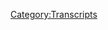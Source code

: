 {{Transcript
    | title         = [[506: November 22-24, 2020]]
    | caption       = [https://knowledgefight.libsyn.com/506-november-22-24-2020 Listen to this episode on Libsyn]
    | episodeNumber = [[506: November 22-24, 2020|506]]
    | length        = 01:54:26
}}

{{MessageBox
    | header     = Warning: Bot Generated Content
    | text       = This transcript was automatically generated by transcription software and likely contains many mistakes and misattributions. Please check the audio for definitive quotes, attribution, and context.
    | image      = N3yvass4myg91.webp
    | imagewidth = 50px
    | id         = warning
}}

{{TranscriptBlock
    | name      = Unknown Speaker
    | timestamp = 00:00:00.000
    | text      = N-N-N-N-N-N-N-Knowledge Fight
}}

{{TranscriptBlock
    | name      = Unknown Speaker
    | timestamp = 00:00:12.960
    | text      = Dan and Jordan, I am sweating.
}}

{{TranscriptBlock
    | name      = Unknown Speaker
    | timestamp = 00:00:19.600
    | text      = Knowledgefight.com, it's time to pray.
}}

{{TranscriptBlock
    | name      = Unknown Speaker
    | timestamp = 00:00:21.480
    | text      = I have great respect for knowledgefight.
}}

{{TranscriptBlock
    | name      = Unknown Speaker
    | timestamp = 00:00:23.920
    | text      = Knowledgefight.
}}

{{TranscriptBlock
    | name      = Unknown Speaker
    | timestamp = 00:00:24.920
    | text      = I'm sick of them posing as if they're the good guys saying we are the bad guys.
}}

{{TranscriptBlock
    | name      = Unknown Speaker
    | timestamp = 00:00:29.359
    | text      = Knowledgefight.
}}

{{TranscriptBlock
    | name      = Unknown Speaker
    | timestamp = 00:00:30.359
    | text      = I'm sick of them posing as if they are the good guys.
}}

{{TranscriptBlock
    | name      = Unknown Speaker
    | timestamp = 00:00:31.359
    | text      = Knowledgefight.
}}

{{TranscriptBlock
    | name      = Unknown Speaker
    | timestamp = 00:00:32.359
    | text      = Dan and Jordan, Knowledgefight.
}}

{{TranscriptBlock
    | name      = Unknown Speaker
    | timestamp = 00:00:33.359
    | text      = Need, I need money.
}}

{{TranscriptBlock
    | name      = Unknown Speaker
    | timestamp = 00:00:34.359
    | text      = Stop it.
}}

{{TranscriptBlock
    | name      = Unknown Speaker
    | timestamp = 00:00:35.359
    | text      = Andy in Kansas.
}}

{{TranscriptBlock
    | name      = Unknown Speaker
    | timestamp = 00:00:36.359
    | text      = Andy in Kansas.
}}

{{TranscriptBlock
    | name      = Unknown Speaker
    | timestamp = 00:00:37.359
    | text      = It's time to pray.
}}

{{TranscriptBlock
    | name      = Unknown Speaker
    | timestamp = 00:00:38.359
    | text      = Andy in Kansas.
}}

{{TranscriptBlock
    | name      = Unknown Speaker
    | timestamp = 00:00:39.359
    | text      = You're on the air, thanks for holding us.
}}

{{TranscriptBlock
    | name      = Unknown Speaker
    | timestamp = 00:00:40.359
    | text      = Hello, Alex I'm a freshman color, I'm a huge fan.
}}

{{TranscriptBlock
    | name      = Unknown Speaker
    | timestamp = 00:00:41.359
    | text      = Hey everybody, welcome back to Knowledge Fight, I'm Dan.
}}

{{TranscriptBlock
    | name      = Unknown Speaker
    | timestamp = 00:01:01.280
    | text      = I'm Jordan.
}}

{{TranscriptBlock
    | name      = Unknown Speaker
    | timestamp = 00:01:02.280
    | text      = We're a couple dudes, let's sit around, drink novelty beverages and talk a little bit about
}}

{{TranscriptBlock
    | name      = Unknown Speaker
    | timestamp = 00:01:04.879
    | text      = Alex Jones.
}}

{{TranscriptBlock
    | name      = Unknown Speaker
    | timestamp = 00:01:05.879
    | text      = Oh indeed we are, Dan.
}}

{{TranscriptBlock
    | name      = Unknown Speaker
    | timestamp = 00:01:06.879
    | text      = Jordan.
}}

{{TranscriptBlock
    | name      = Unknown Speaker
    | timestamp = 00:01:07.879
    | text      = Dan.
}}

{{TranscriptBlock
    | name      = Unknown Speaker
    | timestamp = 00:01:08.879
    | text      = Jordan.
}}

{{TranscriptBlock
    | name      = Unknown Speaker
    | timestamp = 00:01:09.879
    | text      = Quick question for ya.
}}

{{TranscriptBlock
    | name      = Unknown Speaker
    | timestamp = 00:01:10.879
    | text      = My question is, things that have been sent our way from the great areas of the world
}}

{{TranscriptBlock
    | name      = Unknown Speaker
    | timestamp = 00:01:15.560
    | text      = that are not America.
}}

{{TranscriptBlock
    | name      = Unknown Speaker
    | timestamp = 00:01:16.560
    | text      = Yes.
}}

{{TranscriptBlock
    | name      = Unknown Speaker
    | timestamp = 00:01:17.560
    | text      = Yeah, yeah, yeah.
}}

{{TranscriptBlock
    | name      = Unknown Speaker
    | timestamp = 00:01:18.560
    | text      = I got a nice package, yep, in the mailbag from Lee over in the UK.
}}

{{TranscriptBlock
    | name      = Unknown Speaker
    | timestamp = 00:01:23.079
    | text      = Uh, oh my god.
}}

{{TranscriptBlock
    | name      = Unknown Speaker
    | timestamp = 00:01:24.760
    | text      = What?
}}

{{TranscriptBlock
    | name      = Unknown Speaker
    | timestamp = 00:01:25.760
    | text      = So much candy.
}}

{{TranscriptBlock
    | name      = Unknown Speaker
    | timestamp = 00:01:26.760
    | text      = Oh shit.
}}

{{TranscriptBlock
    | name      = Unknown Speaker
    | timestamp = 00:01:27.760
    | text      = I ate it all already.
}}

{{TranscriptBlock
    | name      = Unknown Speaker
    | timestamp = 00:01:28.760
    | text      = Of course you did.
}}

{{TranscriptBlock
    | name      = Unknown Speaker
    | timestamp = 00:01:29.760
    | text      = I was gonna say, anytime you say so much candy, I'm like, I didn't see a god damn dime, what
}}

{{TranscriptBlock
    | name      = Unknown Speaker
    | timestamp = 00:01:32.760
    | text      = fucking, I didn't see any of this candy.
}}

{{TranscriptBlock
    | name      = Unknown Speaker
    | timestamp = 00:01:34.000
    | text      = I saved you some wine gums.
}}

{{TranscriptBlock
    | name      = Unknown Speaker
    | timestamp = 00:01:37.219
    | text      = Because I tried the last ones that came in another package from someone overseas, and
}}

{{TranscriptBlock
    | name      = Unknown Speaker
    | timestamp = 00:01:41.840
    | text      = they were so terrible.
}}

{{TranscriptBlock
    | name      = Unknown Speaker
    | timestamp = 00:01:42.840
    | text      = They're disgusting.
}}

{{TranscriptBlock
    | name      = Unknown Speaker
    | timestamp = 00:01:43.840
    | text      = Your form of sharing candy is literally like, I picked out all the jelly beans I don't like
}}

{{TranscriptBlock
    | name      = Unknown Speaker
    | timestamp = 00:01:50.439
    | text      = and I gave them to you.
}}

{{TranscriptBlock
    | name      = Unknown Speaker
    | timestamp = 00:01:51.439
    | text      = Sure, you can have all the licorice ones.
}}

{{TranscriptBlock
    | name      = Unknown Speaker
    | timestamp = 00:01:52.439
    | text      = Yeah, exactly.
}}

{{TranscriptBlock
    | name      = Unknown Speaker
    | timestamp = 00:01:53.439
    | text      = Well the problem-
}}

{{TranscriptBlock
    | name      = Unknown Speaker
    | timestamp = 00:01:54.439
    | text      = This one's popcorn.
}}

{{TranscriptBlock
    | name      = Unknown Speaker
    | timestamp = 00:01:55.439
    | text      = The problem, as I see it Jordan, is that I go pick up the mail, and if there's candy
}}

{{TranscriptBlock
    | name      = Unknown Speaker
    | timestamp = 00:01:59.739
    | text      = in it, you're not here when I open it up.
}}

{{TranscriptBlock
    | name      = Unknown Speaker
    | timestamp = 00:02:02.480
    | text      = The clock starts when you open the candy.
}}

{{TranscriptBlock
    | name      = Unknown Speaker
    | timestamp = 00:02:05.319
    | text      = I have to eat it.
}}

{{TranscriptBlock
    | name      = Unknown Speaker
    | timestamp = 00:02:06.680
    | text      = Yeah, if it's like a three day window between you and me getting together, that's 72 hours,
}}

{{TranscriptBlock
    | name      = Unknown Speaker
    | timestamp = 00:02:12.560
    | text      = I'm not gonna survive that candy length.
}}

{{TranscriptBlock
    | name      = Unknown Speaker
    | timestamp = 00:02:14.280
    | text      = And I'm ready to, I'm really close to ready to say that the UK might have some of the
}}

{{TranscriptBlock
    | name      = Unknown Speaker
    | timestamp = 00:02:19.599
    | text      = best chocolates and candies of the things that have been sent, for sure.
}}

{{TranscriptBlock
    | name      = Unknown Speaker
    | timestamp = 00:02:24.319
    | text      = Canada's pretty strong too, but in terms of the ones that I've had, I think I gotta move
}}

{{TranscriptBlock
    | name      = Unknown Speaker
    | timestamp = 00:02:30.479
    | text      = to London.
}}

{{TranscriptBlock
    | name      = Unknown Speaker
    | timestamp = 00:02:31.479
    | text      = Just for the candy.
}}

{{TranscriptBlock
    | name      = Unknown Speaker
    | timestamp = 00:02:32.479
    | text      = Oh well, America's chocolate is shit.
}}

{{TranscriptBlock
    | name      = Unknown Speaker
    | timestamp = 00:02:33.900
    | text      = They're allowed to do different shit to American chocolate.
}}

{{TranscriptBlock
    | name      = Unknown Speaker
    | timestamp = 00:02:36.199
    | text      = I'm not that guy.
}}

{{TranscriptBlock
    | name      = Unknown Speaker
    | timestamp = 00:02:37.199
    | text      = I still think that we have some good chocolate options here.
}}

{{TranscriptBlock
    | name      = Unknown Speaker
    | timestamp = 00:02:40.080
    | text      = We have very good chocolate options.
}}

{{TranscriptBlock
    | name      = Unknown Speaker
    | timestamp = 00:02:41.639
    | text      = But man, some of these, oh god, just a crunchy, so good.
}}

{{TranscriptBlock
    | name      = Unknown Speaker
    | timestamp = 00:02:45.919
    | text      = See, nothing will beat the-
}}

{{TranscriptBlock
    | name      = Unknown Speaker
    | timestamp = 00:02:46.919
    | text      = Honey, home.
}}

{{TranscriptBlock
    | name      = Unknown Speaker
    | timestamp = 00:02:47.919
    | text      = Nothing will ever beat the Reese's Peanut Butter Egg.
}}

{{TranscriptBlock
    | name      = Unknown Speaker
    | timestamp = 00:02:50.240
    | text      = It's simply impossible to defeat.
}}

{{TranscriptBlock
    | name      = Unknown Speaker
    | timestamp = 00:02:51.400
    | text      = It's a good ratio.
}}

{{TranscriptBlock
    | name      = Unknown Speaker
    | timestamp = 00:02:52.439
    | text      = It's perfect.
}}

{{TranscriptBlock
    | name      = Unknown Speaker
    | timestamp = 00:02:53.439
    | text      = Yep.
}}

{{TranscriptBlock
    | name      = Unknown Speaker
    | timestamp = 00:02:54.439
    | text      = So, we got that, and I'm sorry that I ate all the candy, but it is what it is.
}}

{{TranscriptBlock
    | name      = Unknown Speaker
    | timestamp = 00:02:59.000
    | text      = It's fine.
}}

{{TranscriptBlock
    | name      = Unknown Speaker
    | timestamp = 00:03:00.000
    | text      = I saved, like I said-
}}

{{TranscriptBlock
    | name      = Unknown Speaker
    | timestamp = 00:03:01.000
    | text      = I've had enough candy in my life.
}}

{{TranscriptBlock
    | name      = Unknown Speaker
    | timestamp = 00:03:02.000
    | text      = Wine gums for you and your partner.
}}

{{TranscriptBlock
    | name      = Unknown Speaker
    | timestamp = 00:03:04.439
    | text      = Enjoy.
}}

{{TranscriptBlock
    | name      = Unknown Speaker
    | timestamp = 00:03:05.439
    | text      = Thank you.
}}

{{TranscriptBlock
    | name      = Unknown Speaker
    | timestamp = 00:03:06.439
    | text      = Also, got this nice package from Employmentless Eddy and Government Goat, G-A-U-T-E, out in
}}

{{TranscriptBlock
    | name      = Unknown Speaker
    | timestamp = 00:03:14.919
    | text      = Norway, out in the Socialist Democratic Monarchy of Norway.
}}

{{TranscriptBlock
    | name      = Unknown Speaker
    | timestamp = 00:03:18.759
    | text      = Love it.
}}

{{TranscriptBlock
    | name      = Unknown Speaker
    | timestamp = 00:03:19.759
    | text      = Got you a couple novelty beverages.
}}

{{TranscriptBlock
    | name      = Unknown Speaker
    | timestamp = 00:03:21.400
    | text      = Yes, currently drinking a Nordic raspberry hard seltzer.
}}

{{TranscriptBlock
    | name      = Unknown Speaker
    | timestamp = 00:03:25.240
    | text      = This is a Beck, it means stream in Norwegian, apparently.
}}

{{TranscriptBlock
    | name      = Unknown Speaker
    | timestamp = 00:03:29.500
    | text      = It's very, very good.
}}

{{TranscriptBlock
    | name      = Unknown Speaker
    | timestamp = 00:03:30.719
    | text      = It's from Ager Brewery, or whatever, what's that letter that's an A and an E that are
}}

{{TranscriptBlock
    | name      = Unknown Speaker
    | timestamp = 00:03:34.719
    | text      = connected to each other?
}}

{{TranscriptBlock
    | name      = Unknown Speaker
    | timestamp = 00:03:35.719
    | text      = Do you know that?
}}

{{TranscriptBlock
    | name      = Unknown Speaker
    | timestamp = 00:03:36.719
    | text      = E.
}}

{{TranscriptBlock
    | name      = Unknown Speaker
    | timestamp = 00:03:37.719
    | text      = You know that letter?
}}

{{TranscriptBlock
    | name      = Unknown Speaker
    | timestamp = 00:03:38.719
    | text      = Yeah, it's E.
}}

{{TranscriptBlock
    | name      = Unknown Speaker
    | timestamp = 00:03:39.719
    | text      = Okay.
}}

{{TranscriptBlock
    | name      = Unknown Speaker
    | timestamp = 00:03:40.719
    | text      = It sounds like this.
}}

{{TranscriptBlock
    | name      = Unknown Speaker
    | timestamp = 00:03:41.719
    | text      = E.
}}

{{TranscriptBlock
    | name      = Unknown Speaker
    | timestamp = 00:03:42.719
    | text      = Okay.
}}

{{TranscriptBlock
    | name      = Unknown Speaker
    | timestamp = 00:03:43.719
    | text      = Eger Brewery, then.
}}

{{TranscriptBlock
    | name      = Unknown Speaker
    | timestamp = 00:03:44.719
    | text      = I got a couple also of non-alcoholic seltzers.
}}

{{TranscriptBlock
    | name      = Unknown Speaker
    | timestamp = 00:03:45.719
    | text      = I have not had a chance to dip into those.
}}

{{TranscriptBlock
    | name      = Unknown Speaker
    | timestamp = 00:03:48.159
    | text      = And then some chocolates.
}}

{{TranscriptBlock
    | name      = Unknown Speaker
    | timestamp = 00:03:50.319
    | text      = I have not eaten those yet.
}}

{{TranscriptBlock
    | name      = Unknown Speaker
    | timestamp = 00:03:51.439
    | text      = You can have a couple of those.
}}

{{TranscriptBlock
    | name      = Unknown Speaker
    | timestamp = 00:03:52.439
    | text      = Okay, I'll try a couple of those.
}}

{{TranscriptBlock
    | name      = Unknown Speaker
    | timestamp = 00:03:54.120
    | text      = And you know, what's that bugle?
}}

{{TranscriptBlock
    | name      = Unknown Speaker
    | timestamp = 00:03:58.120
    | text      = You know the bugles?
}}

{{TranscriptBlock
    | name      = Unknown Speaker
    | timestamp = 00:03:59.120
    | text      = The corn?
}}

{{TranscriptBlock
    | name      = Unknown Speaker
    | timestamp = 00:04:00.120
    | text      = The chip?
}}

{{TranscriptBlock
    | name      = Unknown Speaker
    | timestamp = 00:04:01.120
    | text      = Yeah, that you put on your fingers so it'll look like a witch?
}}

{{TranscriptBlock
    | name      = Unknown Speaker
    | timestamp = 00:04:02.560
    | text      = Yes.
}}

{{TranscriptBlock
    | name      = Unknown Speaker
    | timestamp = 00:04:03.560
    | text      = That's the one.
}}

{{TranscriptBlock
    | name      = Unknown Speaker
    | timestamp = 00:04:04.560
    | text      = That's the bag of those covered in chocolate.
}}

{{TranscriptBlock
    | name      = Unknown Speaker
    | timestamp = 00:04:05.560
    | text      = What?
}}

{{TranscriptBlock
    | name      = Unknown Speaker
    | timestamp = 00:04:06.560
    | text      = You can cover those in chocolate?
}}

{{TranscriptBlock
    | name      = Unknown Speaker
    | timestamp = 00:04:07.560
    | text      = Apparently they do that in Norway.
}}

{{TranscriptBlock
    | name      = Unknown Speaker
    | timestamp = 00:04:08.560
    | text      = I don't know if they can do that.
}}

{{TranscriptBlock
    | name      = Unknown Speaker
    | timestamp = 00:04:10.560
    | text      = Because they're fucking weird.
}}

{{TranscriptBlock
    | name      = Unknown Speaker
    | timestamp = 00:04:11.560
    | text      = I think that might be against the law here.
}}

{{TranscriptBlock
    | name      = Unknown Speaker
    | timestamp = 00:04:13.360
    | text      = So I'm going to read here from this note from Oslo.
}}

{{TranscriptBlock
    | name      = Unknown Speaker
    | timestamp = 00:04:17.519
    | text      = So with every bite you get a chunk of social democracy, socialized healthcare, a function
}}

{{TranscriptBlock
    | name      = Unknown Speaker
    | timestamp = 00:04:21.639
    | text      = in government, and or a secular society of fairly decent looking folks who spend their
}}

{{TranscriptBlock
    | name      = Unknown Speaker
    | timestamp = 00:04:25.939
    | text      = days eating babies, worshiping Satan, and committing heinous atrocities against culinary
}}

{{TranscriptBlock
    | name      = Unknown Speaker
    | timestamp = 00:04:30.279
    | text      = science through their national dishes.
}}

{{TranscriptBlock
    | name      = Unknown Speaker
    | timestamp = 00:04:32.399
    | text      = All right.
}}

{{TranscriptBlock
    | name      = Unknown Speaker
    | timestamp = 00:04:33.399
    | text      = That is maybe accurate based on the fact that it's chocolate covered bugles.
}}

{{TranscriptBlock
    | name      = Unknown Speaker
    | timestamp = 00:04:36.680
    | text      = That does sound right.
}}

{{TranscriptBlock
    | name      = Unknown Speaker
    | timestamp = 00:04:37.680
    | text      = Anyway, I have not tried those yet, but I'm sure they're going to be great, and thank
}}

{{TranscriptBlock
    | name      = Unknown Speaker
    | timestamp = 00:04:41.420
    | text      = you to all our international wonks.
}}

{{TranscriptBlock
    | name      = Unknown Speaker
    | timestamp = 00:04:43.759
    | text      = That sounds delicious.
}}

{{TranscriptBlock
    | name      = Unknown Speaker
    | timestamp = 00:04:44.759
    | text      = What's your bright spot, Jordan?
}}

{{TranscriptBlock
    | name      = Unknown Speaker
    | timestamp = 00:04:46.199
    | text      = I don't really have a bright spot so much as maybe a silver lining.
}}

{{TranscriptBlock
    | name      = Unknown Speaker
    | timestamp = 00:04:53.279
    | text      = As you know, my aunt died earlier this year.
}}

{{TranscriptBlock
    | name      = Unknown Speaker
    | timestamp = 00:04:57.879
    | text      = She did the old mortal coil shuffle.
}}

{{TranscriptBlock
    | name      = Unknown Speaker
    | timestamp = 00:05:01.399
    | text      = Sure.
}}

{{TranscriptBlock
    | name      = Unknown Speaker
    | timestamp = 00:05:02.399
    | text      = If you recall.
}}

{{TranscriptBlock
    | name      = Unknown Speaker
    | timestamp = 00:05:03.399
    | text      = That's what they call it.
}}

{{TranscriptBlock
    | name      = Unknown Speaker
    | timestamp = 00:05:04.399
    | text      = Recorded by Fridge Perry and Walter Payton.
}}

{{TranscriptBlock
    | name      = Unknown Speaker
    | timestamp = 00:05:06.680
    | text      = Okay.
}}

{{TranscriptBlock
    | name      = Unknown Speaker
    | timestamp = 00:05:07.680
    | text      = I know the joke you're making, the super bowl shuffle, right?
}}

{{TranscriptBlock
    | name      = Unknown Speaker
    | timestamp = 00:05:10.480
    | text      = Yeah.
}}

{{TranscriptBlock
    | name      = Unknown Speaker
    | timestamp = 00:05:11.480
    | text      = Yeah.
}}

{{TranscriptBlock
    | name      = Unknown Speaker
    | timestamp = 00:05:12.480
    | text      = So yeah.
}}

{{TranscriptBlock
    | name      = Unknown Speaker
    | timestamp = 00:05:13.480
    | text      = So T-Day, as I call it, was always her holiday.
}}

{{TranscriptBlock
    | name      = Unknown Speaker
    | timestamp = 00:05:18.319
    | text      = Like she co-signed when I went to college the first time of my many jaunts.
}}

{{TranscriptBlock
    | name      = Unknown Speaker
    | timestamp = 00:05:26.720
    | text      = My parents had terrible credit at the time, and she co-signed on my first student loan.
}}

{{TranscriptBlock
    | name      = Unknown Speaker
    | timestamp = 00:05:32.480
    | text      = And literally at that time she was like, and you're never going to miss T-Day ever again,
}}

{{TranscriptBlock
    | name      = Unknown Speaker
    | timestamp = 00:05:38.000
    | text      = are you?
}}

{{TranscriptBlock
    | name      = Unknown Speaker
    | timestamp = 00:05:39.000
    | text      = Ooh.
}}

{{TranscriptBlock
    | name      = Unknown Speaker
    | timestamp = 00:05:40.000
    | text      = Yeah.
}}

{{TranscriptBlock
    | name      = Unknown Speaker
    | timestamp = 00:05:41.000
    | text      = So she was a blackmail artist.
}}

{{TranscriptBlock
    | name      = Unknown Speaker
    | timestamp = 00:05:42.240
    | text      = No, it was kind of a joke.
}}

{{TranscriptBlock
    | name      = Unknown Speaker
    | timestamp = 00:05:43.240
    | text      = She was an extortionist.
}}

{{TranscriptBlock
    | name      = Unknown Speaker
    | timestamp = 00:05:44.240
    | text      = It was kind of a joke.
}}

{{TranscriptBlock
    | name      = Unknown Speaker
    | timestamp = 00:05:45.240
    | text      = You know, that kind of thing.
}}

{{TranscriptBlock
    | name      = Unknown Speaker
    | timestamp = 00:05:46.800
    | text      = But at the same time it was also deadly serious.
}}

{{TranscriptBlock
    | name      = Unknown Speaker
    | timestamp = 00:05:48.800
    | text      = You repaid the interest on this loan with the drawings of your hand as a turkey.
}}

{{TranscriptBlock
    | name      = Unknown Speaker
    | timestamp = 00:05:55.720
    | text      = Exactly.
}}

{{TranscriptBlock
    | name      = Unknown Speaker
    | timestamp = 00:05:57.600
    | text      = So yeah.
}}

{{TranscriptBlock
    | name      = Unknown Speaker
    | timestamp = 00:05:58.600
    | text      = So this is a rough, this is the first one without her.
}}

{{TranscriptBlock
    | name      = Unknown Speaker
    | timestamp = 00:06:02.000
    | text      = So it's a little bit rough, but I was reflecting on it.
}}

{{TranscriptBlock
    | name      = Unknown Speaker
    | timestamp = 00:06:06.279
    | text      = And I think my silver lining is that I have no regrets.
}}

{{TranscriptBlock
    | name      = Unknown Speaker
    | timestamp = 00:06:11.439
    | text      = You know?
}}

{{TranscriptBlock
    | name      = Unknown Speaker
    | timestamp = 00:06:12.439
    | text      = That's good.
}}

{{TranscriptBlock
    | name      = Unknown Speaker
    | timestamp = 00:06:13.439
    | text      = There are a lot of situations where you can lose a loved one and you'll regret something
}}

{{TranscriptBlock
    | name      = Unknown Speaker
    | timestamp = 00:06:16.660
    | text      = like I wish I had done this before and all that stuff.
}}

{{TranscriptBlock
    | name      = Unknown Speaker
    | timestamp = 00:06:19.759
    | text      = And I have no regrets whatsoever.
}}

{{TranscriptBlock
    | name      = Unknown Speaker
    | timestamp = 00:06:23.160
    | text      = And I just had a solid relationship and I am terribly sad that it's over, but a lot
}}

{{TranscriptBlock
    | name      = Unknown Speaker
    | timestamp = 00:06:30.360
    | text      = of people don't get that luxury of like, everything went how it was going to go.
}}

{{TranscriptBlock
    | name      = Unknown Speaker
    | timestamp = 00:06:35.040
    | text      = I mean, hey, look, it's a bummer that you're talking about a loved one who's no longer
}}

{{TranscriptBlock
    | name      = Unknown Speaker
    | timestamp = 00:06:39.079
    | text      = here, but it's a pretty amazing thing to be able to feel that way.
}}

{{TranscriptBlock
    | name      = Unknown Speaker
    | timestamp = 00:06:43.079
    | text      = Yeah.
}}

{{TranscriptBlock
    | name      = Unknown Speaker
    | timestamp = 00:06:44.079
    | text      = Isn't it?
}}

{{TranscriptBlock
    | name      = Unknown Speaker
    | timestamp = 00:06:45.079
    | text      = Yeah.
}}

{{TranscriptBlock
    | name      = Unknown Speaker
    | timestamp = 00:06:46.079
    | text      = It really is.
}}

{{TranscriptBlock
    | name      = Unknown Speaker
    | timestamp = 00:06:47.079
    | text      = That's about as uplifting as you can get when you're talking about someone.
}}

{{TranscriptBlock
    | name      = Unknown Speaker
    | timestamp = 00:06:48.800
    | text      = It really is.
}}

{{TranscriptBlock
    | name      = Unknown Speaker
    | timestamp = 00:06:49.800
    | text      = And what's worse is because I didn't get the chance to say goodbye, the night I was going
}}

{{TranscriptBlock
    | name      = Unknown Speaker
    | timestamp = 00:06:56.199
    | text      = to go see her and do that whole stuff, she died.
}}

{{TranscriptBlock
    | name      = Unknown Speaker
    | timestamp = 00:07:01.240
    | text      = But I was even thinking about that.
}}

{{TranscriptBlock
    | name      = Unknown Speaker
    | timestamp = 00:07:02.920
    | text      = I was like, is that a regret that I didn't get to say goodbye?
}}

{{TranscriptBlock
    | name      = Unknown Speaker
    | timestamp = 00:07:05.899
    | text      = And then I was remembering when my grandfather died, her dad, we were at the nursing home
}}

{{TranscriptBlock
    | name      = Unknown Speaker
    | timestamp = 00:07:12.079
    | text      = as just watching him.
}}

{{TranscriptBlock
    | name      = Unknown Speaker
    | timestamp = 00:07:13.360
    | text      = It took him like a year to die.
}}

{{TranscriptBlock
    | name      = Unknown Speaker
    | timestamp = 00:07:14.939
    | text      = And she literally turned to me and she's like, I would rather die than let people see me
}}

{{TranscriptBlock
    | name      = Unknown Speaker
    | timestamp = 00:07:18.319
    | text      = like this.
}}

{{TranscriptBlock
    | name      = Unknown Speaker
    | timestamp = 00:07:20.199
    | text      = That's how she fucking went out, man.
}}

{{TranscriptBlock
    | name      = Unknown Speaker
    | timestamp = 00:07:22.879
    | text      = She died before anybody had the chance to see her like that.
}}

{{TranscriptBlock
    | name      = Unknown Speaker
    | timestamp = 00:07:25.439
    | text      = Skipping out the door.
}}

{{TranscriptBlock
    | name      = Unknown Speaker
    | timestamp = 00:07:26.439
    | text      = She was like, I'm not dealing with you fuckers.
}}

{{TranscriptBlock
    | name      = Unknown Speaker
    | timestamp = 00:07:28.759
    | text      = Good on her.
}}

{{TranscriptBlock
    | name      = Unknown Speaker
    | timestamp = 00:07:29.759
    | text      = And out she went.
}}

{{TranscriptBlock
    | name      = Unknown Speaker
    | timestamp = 00:07:30.759
    | text      = She got her wish.
}}

{{TranscriptBlock
    | name      = Unknown Speaker
    | timestamp = 00:07:31.759
    | text      = Lived the way she died.
}}

{{TranscriptBlock
    | name      = Unknown Speaker
    | timestamp = 00:07:32.759
    | text      = Indeed.
}}

{{TranscriptBlock
    | name      = Unknown Speaker
    | timestamp = 00:07:33.759
    | text      = Yeah.
}}

{{TranscriptBlock
    | name      = Unknown Speaker
    | timestamp = 00:07:34.759
    | text      = Well, that's great.
}}

{{TranscriptBlock
    | name      = Unknown Speaker
    | timestamp = 00:07:35.759
    | text      = Yeah.
}}

{{TranscriptBlock
    | name      = Unknown Speaker
    | timestamp = 00:07:36.759
    | text      = Yeah.
}}

{{TranscriptBlock
    | name      = Unknown Speaker
    | timestamp = 00:07:37.759
    | text      = It's silver lining.
}}

{{TranscriptBlock
    | name      = Unknown Speaker
    | timestamp = 00:07:38.759
    | text      = Happy Thanksgiving to you, Jordan.
}}

{{TranscriptBlock
    | name      = Unknown Speaker
    | timestamp = 00:07:39.759
    | text      = Yeah.
}}

{{TranscriptBlock
    | name      = Unknown Speaker
    | timestamp = 00:07:40.759
    | text      = It's weird.
}}

{{TranscriptBlock
    | name      = Unknown Speaker
    | timestamp = 00:07:41.759
    | text      = I mean, I know we're not supposed to celebrate Thanksgiving.
}}

{{TranscriptBlock
    | name      = Unknown Speaker
    | timestamp = 00:07:42.759
    | text      = I mean, not that, but you know, the tradition of Thanksgiving and a lot of the imagery
}}

{{TranscriptBlock
    | name      = Unknown Speaker
    | timestamp = 00:07:46.839
    | text      = around it is based on a sort of colonialist myth and all this.
}}

{{TranscriptBlock
    | name      = Unknown Speaker
    | timestamp = 00:07:50.360
    | text      = I think there's a lot of people who have a lot of fair complaints about the holiday,
}}

{{TranscriptBlock
    | name      = Unknown Speaker
    | timestamp = 00:07:55.000
    | text      = but at the end of the day, ultimately what it is about is, if you want it to be, is about
}}

{{TranscriptBlock
    | name      = Unknown Speaker
    | timestamp = 00:07:59.639
    | text      = being grateful for things.
}}

{{TranscriptBlock
    | name      = Unknown Speaker
    | timestamp = 00:08:01.680
    | text      = I think that certainly if we take the time to reflect, we have a lot to be grateful for.
}}

{{TranscriptBlock
    | name      = Unknown Speaker
    | timestamp = 00:08:07.199
    | text      = And not just these fond memories of loved ones or weird things you can eat or drink
}}

{{TranscriptBlock
    | name      = Unknown Speaker
    | timestamp = 00:08:13.680
    | text      = from overseas.
}}

{{TranscriptBlock
    | name      = Unknown Speaker
    | timestamp = 00:08:15.959
    | text      = It's just great.
}}

{{TranscriptBlock
    | name      = Unknown Speaker
    | timestamp = 00:08:16.959
    | text      = It's just great.
}}

{{TranscriptBlock
    | name      = Unknown Speaker
    | timestamp = 00:08:17.959
    | text      = And I feel very wonderful being able to reflect on those things.
}}

{{TranscriptBlock
    | name      = Unknown Speaker
    | timestamp = 00:08:20.920
    | text      = So thank you everybody who has made so many things for us to be grateful for.
}}

{{TranscriptBlock
    | name      = Unknown Speaker
    | timestamp = 00:08:26.639
    | text      = Yes.
}}

{{TranscriptBlock
    | name      = Unknown Speaker
    | timestamp = 00:08:27.639
    | text      = Yes.
}}

{{TranscriptBlock
    | name      = Unknown Speaker
    | timestamp = 00:08:28.639
    | text      = We are very, very grateful for many, many things.
}}

{{TranscriptBlock
    | name      = Unknown Speaker
    | timestamp = 00:08:29.639
    | text      = One person I am not grateful to.
}}

{{TranscriptBlock
    | name      = Unknown Speaker
    | timestamp = 00:08:32.039
    | text      = Who's that?
}}

{{TranscriptBlock
    | name      = Unknown Speaker
    | timestamp = 00:08:33.039
    | text      = Alexander Emmerich Jones.
}}

{{TranscriptBlock
    | name      = Unknown Speaker
    | timestamp = 00:08:34.159
    | text      = That motherfucker.
}}

{{TranscriptBlock
    | name      = Unknown Speaker
    | timestamp = 00:08:35.159
    | text      = Running things again.
}}

{{TranscriptBlock
    | name      = Unknown Speaker
    | timestamp = 00:08:36.159
    | text      = Yeah.
}}

{{TranscriptBlock
    | name      = Unknown Speaker
    | timestamp = 00:08:37.159
    | text      = So Jordan, today we're going to be talking about him.
}}

{{TranscriptBlock
    | name      = Unknown Speaker
    | timestamp = 00:08:38.279
    | text      = I know that's a shock.
}}

{{TranscriptBlock
    | name      = Unknown Speaker
    | timestamp = 00:08:39.279
    | text      = We're going to be talking-
}}

{{TranscriptBlock
    | name      = Unknown Speaker
    | timestamp = 00:08:40.279
    | text      = That's another character for us.
}}

{{TranscriptBlock
    | name      = Unknown Speaker
    | timestamp = 00:08:41.279
    | text      = We're going to be talking about November 22nd to 24th, 2020.
}}

{{TranscriptBlock
    | name      = Unknown Speaker
    | timestamp = 00:08:44.720
    | text      = I'm Dan.
}}

{{TranscriptBlock
    | name      = Unknown Speaker
    | timestamp = 00:08:45.720
    | text      = Hello.
}}

{{TranscriptBlock
    | name      = Unknown Speaker
    | timestamp = 00:08:46.720
    | text      = Hooray!
}}

{{TranscriptBlock
    | name      = Unknown Speaker
    | timestamp = 00:08:47.720
    | text      = Yay!
}}

{{TranscriptBlock
    | name      = Unknown Speaker
    | timestamp = 00:08:48.720
    | text      = I'm slowly moving back away from that.
}}

{{TranscriptBlock
    | name      = Unknown Speaker
    | timestamp = 00:08:52.000
    | text      = I'm going to start saying god damn it again.
}}

{{TranscriptBlock
    | name      = Unknown Speaker
    | timestamp = 00:08:53.960
    | text      = I'm no longer accepting this.
}}

{{TranscriptBlock
    | name      = Unknown Speaker
    | timestamp = 00:08:57.279
    | text      = I gave it a shot.
}}

{{TranscriptBlock
    | name      = Unknown Speaker
    | timestamp = 00:08:58.279
    | text      = Brought it back and forth.
}}

{{TranscriptBlock
    | name      = Unknown Speaker
    | timestamp = 00:08:59.279
    | text      = Yeah, sorry.
}}

{{TranscriptBlock
    | name      = Unknown Speaker
    | timestamp = 00:09:00.279
    | text      = There's a, we're recording this a little later than we normally do.
}}

{{TranscriptBlock
    | name      = Unknown Speaker
    | timestamp = 00:09:05.039
    | text      = We had to push back recording.
}}

{{TranscriptBlock
    | name      = Unknown Speaker
    | timestamp = 00:09:06.519
    | text      = And there's a very specific reason.
}}

{{TranscriptBlock
    | name      = Unknown Speaker
    | timestamp = 00:09:08.840
    | text      = And I think that you will immediately know what it is.
}}

{{TranscriptBlock
    | name      = Unknown Speaker
    | timestamp = 00:09:12.000
    | text      = And I would like for you to yell bingo.
}}

{{TranscriptBlock
    | name      = Unknown Speaker
    | timestamp = 00:09:14.159
    | text      = Not yell.
}}

{{TranscriptBlock
    | name      = Unknown Speaker
    | timestamp = 00:09:15.159
    | text      = I understand.
}}

{{TranscriptBlock
    | name      = Unknown Speaker
    | timestamp = 00:09:16.159
    | text      = We are recording a little later.
}}

{{TranscriptBlock
    | name      = Unknown Speaker
    | timestamp = 00:09:17.159
    | text      = Sure, sure, sure.
}}

{{TranscriptBlock
    | name      = Unknown Speaker
    | timestamp = 00:09:18.159
    | text      = Neighbors and all that.
}}

{{TranscriptBlock
    | name      = Unknown Speaker
    | timestamp = 00:09:19.159
    | text      = I understand.
}}

{{TranscriptBlock
    | name      = Unknown Speaker
    | timestamp = 00:09:20.159
    | text      = But I would like for you to say bingo.
}}

{{TranscriptBlock
    | name      = Unknown Speaker
    | timestamp = 00:09:21.159
    | text      = Okay.
}}

{{TranscriptBlock
    | name      = Unknown Speaker
    | timestamp = 00:09:22.159
    | text      = Whenever you think you have discovered why we had to record later.
}}

{{TranscriptBlock
    | name      = Unknown Speaker
    | timestamp = 00:09:24.879
    | text      = Okay.
}}

{{TranscriptBlock
    | name      = Unknown Speaker
    | timestamp = 00:09:25.879
    | text      = Alright.
}}

{{TranscriptBlock
    | name      = Unknown Speaker
    | timestamp = 00:09:26.879
    | text      = Okay.
}}

{{TranscriptBlock
    | name      = Unknown Speaker
    | timestamp = 00:09:27.879
    | text      = So we'll get down to business on this episode.
}}

{{TranscriptBlock
    | name      = Unknown Speaker
    | timestamp = 00:09:28.879
    | text      = But before we do, let's take a little moment to say thank you to some folks who have signed
}}

{{TranscriptBlock
    | name      = Unknown Speaker
    | timestamp = 00:09:31.360
    | text      = up on our sporting show.
}}

{{TranscriptBlock
    | name      = Unknown Speaker
    | timestamp = 00:09:32.360
    | text      = That's a great idea.
}}

{{TranscriptBlock
    | name      = Unknown Speaker
    | timestamp = 00:09:33.360
    | text      = So first, Nicholas C. Thank you so much.
}}

{{TranscriptBlock
    | name      = Unknown Speaker
    | timestamp = 00:09:35.080
    | text      = You are now a policy wonk.
}}

{{TranscriptBlock
    | name      = Unknown Speaker
    | timestamp = 00:09:36.559
    | text      = I'm a policy wonk.
}}

{{TranscriptBlock
    | name      = Unknown Speaker
    | timestamp = 00:09:37.840
    | text      = Thanks Nicholas!
}}

{{TranscriptBlock
    | name      = Unknown Speaker
    | timestamp = 00:09:38.840
    | text      = Thank you.
}}

{{TranscriptBlock
    | name      = Unknown Speaker
    | timestamp = 00:09:39.840
    | text      = Next, Luca Tate.
}}

{{TranscriptBlock
    | name      = Unknown Speaker
    | timestamp = 00:09:40.840
    | text      = Thank you so much.
}}

{{TranscriptBlock
    | name      = Unknown Speaker
    | timestamp = 00:09:41.840
    | text      = You are now a policy wonk.
}}

{{TranscriptBlock
    | name      = Unknown Speaker
    | timestamp = 00:09:42.840
    | text      = I'm a policy wonk.
}}

{{TranscriptBlock
    | name      = Unknown Speaker
    | timestamp = 00:09:43.840
    | text      = Thanks Luca!
}}

{{TranscriptBlock
    | name      = Unknown Speaker
    | timestamp = 00:09:44.840
    | text      = I'm a policy wonk.
}}

{{TranscriptBlock
    | name      = Unknown Speaker
    | timestamp = 00:09:45.840
    | text      = Next, Brigitte.
}}

{{TranscriptBlock
    | name      = Unknown Speaker
    | timestamp = 00:09:46.840
    | text      = Thank you so much.
}}

{{TranscriptBlock
    | name      = Unknown Speaker
    | timestamp = 00:09:47.840
    | text      = You are now a policy wonk.
}}

{{TranscriptBlock
    | name      = Unknown Speaker
    | timestamp = 00:09:48.840
    | text      = I'm a policy wonk.
}}

{{TranscriptBlock
    | name      = Unknown Speaker
    | timestamp = 00:09:49.840
    | text      = Thanks Brigitte!
}}

{{TranscriptBlock
    | name      = Unknown Speaker
    | timestamp = 00:09:50.840
    | text      = Thank you.
}}

{{TranscriptBlock
    | name      = Unknown Speaker
    | timestamp = 00:09:51.840
    | text      = Next, Dan the Bold.
}}

{{TranscriptBlock
    | name      = Unknown Speaker
    | timestamp = 00:09:52.840
    | text      = Thank you so much.
}}

{{TranscriptBlock
    | name      = Unknown Speaker
    | timestamp = 00:09:53.840
    | text      = You are now a policy wonk.
}}

{{TranscriptBlock
    | name      = Unknown Speaker
    | timestamp = 00:09:54.840
    | text      = I'm a policy wonk.
}}

{{TranscriptBlock
    | name      = Unknown Speaker
    | timestamp = 00:09:55.840
    | text      = Thank you very much.
}}

{{TranscriptBlock
    | name      = Unknown Speaker
    | timestamp = 00:09:56.840
    | text      = Dan the Bold.
}}

{{TranscriptBlock
    | name      = Unknown Speaker
    | timestamp = 00:09:57.840
    | text      = Great Name.
}}

{{TranscriptBlock
    | name      = Unknown Speaker
    | timestamp = 00:09:58.840
    | text      = Yeah.
}}

{{TranscriptBlock
    | name      = Unknown Speaker
    | timestamp = 00:09:59.840
    | text      = Next, Dodd Snow.
}}

{{TranscriptBlock
    | name      = Unknown Speaker
    | timestamp = 00:10:00.840
    | text      = Thank you so much.
}}

{{TranscriptBlock
    | name      = Unknown Speaker
    | timestamp = 00:10:01.840
    | text      = You are now a policy wonk.
}}

{{TranscriptBlock
    | name      = Unknown Speaker
    | timestamp = 00:10:02.840
    | text      = I'm a policy wonk.
}}

{{TranscriptBlock
    | name      = Unknown Speaker
    | timestamp = 00:10:03.840
    | text      = Thanks Dodd.
}}

{{TranscriptBlock
    | name      = Unknown Speaker
    | timestamp = 00:10:04.840
    | text      = Thank you.
}}

{{TranscriptBlock
    | name      = Unknown Speaker
    | timestamp = 00:10:05.840
    | text      = Next Moose Work.
}}

{{TranscriptBlock
    | name      = Unknown Speaker
    | timestamp = 00:10:06.840
    | text      = Thank you so much.
}}

{{TranscriptBlock
    | name      = Unknown Speaker
    | timestamp = 00:10:07.840
    | text      = You are now Dan and Jordan.
}}

{{TranscriptBlock
    | name      = Unknown Speaker
    | timestamp = 00:10:08.840
    | text      = I love you.
}}

{{TranscriptBlock
    | name      = Unknown Speaker
    | timestamp = 00:10:09.840
    | text      = I'm a policy wonk.
}}

{{TranscriptBlock
    | name      = Unknown Speaker
    | timestamp = 00:10:10.840
    | text      = I'm a policy wonk.
}}

{{TranscriptBlock
    | name      = Unknown Speaker
    | timestamp = 00:10:11.840
    | text      = You are now a policy wonk.
}}

{{TranscriptBlock
    | name      = Unknown Speaker
    | timestamp = 00:10:12.840
    | text      = Thank you very much to all of whatever that was.
}}

{{TranscriptBlock
    | name      = Unknown Speaker
    | timestamp = 00:10:13.840
    | text      = Finally, I'd like to say thank you to a couple folks who donated on an elevated level, we appreciate that very much.
}}

{{TranscriptBlock
    | name      = Unknown Speaker
    | timestamp = 00:10:18.240
    | text      = So first, Ugly Derek, thank you so much, you are now a technocrat.
}}

{{TranscriptBlock
    | name      = Unknown Speaker
    | timestamp = 00:10:21.440
    | text      = And, Blavid Dane, thank you so much, you are now a technocrat.
}}

{{TranscriptBlock
    | name      = Unknown Speaker
    | timestamp = 00:10:25.639
    | text      = I'm a policy wonk.
}}

{{TranscriptBlock
    | name      = Unknown Speaker
    | timestamp = 00:10:26.840
    | text      = Crikey, mate, that's fantastic, have yourself a brew.
}}

{{TranscriptBlock
    | name      = Unknown Speaker
    | timestamp = 00:10:29.840
    | text      = How's your 401k doing, bro?
}}

{{TranscriptBlock
    | name      = Unknown Speaker
    | timestamp = 00:10:31.440
    | text      = Alright, we gotta go full tilt boogie on this, Watson, alright?
}}

{{TranscriptBlock
    | name      = Unknown Speaker
    | timestamp = 00:10:34.039
    | text      = Let's just get down to business.
}}

{{TranscriptBlock
    | name      = Unknown Speaker
    | timestamp = 00:10:35.440
    | text      = We ain't making that money off that heroin.
}}

{{TranscriptBlock
    | name      = Unknown Speaker
    | timestamp = 00:10:37.240
    | text      = Why are you pimps so good?
}}

{{TranscriptBlock
    | name      = Unknown Speaker
    | timestamp = 00:10:39.039
    | text      = My neck is freakishly large.
}}

{{TranscriptBlock
    | name      = Unknown Speaker
    | timestamp = 00:10:41.039
    | text      = I declare info war on you.
}}

{{TranscriptBlock
    | name      = Unknown Speaker
    | timestamp = 00:10:43.840
    | text      = Thank you so much, Ugly Derek, and thank you so much, Blavid Dane.
}}

{{TranscriptBlock
    | name      = Unknown Speaker
    | timestamp = 00:10:46.440
    | text      = Yes, thank you very much to the both of you.
}}

{{TranscriptBlock
    | name      = Unknown Speaker
    | timestamp = 00:10:48.039
    | text      = If you're out there listening and thinking, hey, I enjoyed the show, I'd like to support what these gents are doing, you can do that by going to our website, knowledgefight.com, clicking the button that says support the show, or...
}}

{{TranscriptBlock
    | name      = Unknown Speaker
    | timestamp = 00:10:55.039
    | text      = Ah, Dan, it's Tea Day, you know what kind of thing you need to do on Tea Day, be generous and care for the people around you.
}}

{{TranscriptBlock
    | name      = Unknown Speaker
    | timestamp = 00:11:02.840
    | text      = You need to get, uh...
}}

{{TranscriptBlock
    | name      = Unknown Speaker
    | timestamp = 00:11:04.039
    | text      = And go to a local charity or bail fund.
}}

{{TranscriptBlock
    | name      = Unknown Speaker
    | timestamp = 00:11:05.840
    | text      = Oh, okay.
}}

{{TranscriptBlock
    | name      = Unknown Speaker
    | timestamp = 00:11:06.440
    | text      = Yeah, that would be my plan.
}}

{{TranscriptBlock
    | name      = Unknown Speaker
    | timestamp = 00:11:07.440
    | text      = I was going to start reciting the lyrics to All My Rowdy Friends Are Coming Over Tonight, because this is a football holiday, my friend.
}}

{{TranscriptBlock
    | name      = Unknown Speaker
    | timestamp = 00:11:14.039
    | text      = Mmm, not really a football guy anymore.
}}

{{TranscriptBlock
    | name      = Unknown Speaker
    | timestamp = 00:11:15.840
    | text      = No?
}}

{{TranscriptBlock
    | name      = Unknown Speaker
    | timestamp = 00:11:16.240
    | text      = Actually, not a football guy at all anymore.
}}

{{TranscriptBlock
    | name      = Unknown Speaker
    | timestamp = 00:11:18.240
    | text      = No.
}}

{{TranscriptBlock
    | name      = Unknown Speaker
    | timestamp = 00:11:18.840
    | text      = Four years, cold, cold turkey.
}}

{{TranscriptBlock
    | name      = Unknown Speaker
    | timestamp = 00:11:22.039
    | text      = Okay, cold turkey, not good for Thanksgiving.
}}

{{TranscriptBlock
    | name      = Unknown Speaker
    | timestamp = 00:11:24.039
    | text      = Not good for Thanksgiving, yeah, there we go.
}}

{{TranscriptBlock
    | name      = Unknown Speaker
    | timestamp = 00:11:27.039
    | text      = Alright, so Jordan, before we get into this, we have a couple of out of context drops, and which would you like to go for?
}}

{{TranscriptBlock
    | name      = Unknown Speaker
    | timestamp = 00:11:35.039
    | text      = Bingo!
}}

{{TranscriptBlock
    | name      = Unknown Speaker
    | timestamp = 00:11:35.840
    | text      = Okay. Incorrect.
}}

{{TranscriptBlock
    | name      = Unknown Speaker
    | timestamp = 00:11:39.240
    | text      = Okay.
}}

{{TranscriptBlock
    | name      = Unknown Speaker
    | timestamp = 00:11:39.639
    | text      = Um, I'll just start with this one.
}}

{{TranscriptBlock
    | name      = Unknown Speaker
    | timestamp = 00:11:41.440
    | text      = Surf means slave. Not a smurf, a surf.
}}

{{TranscriptBlock
    | name      = Unknown Speaker
    | timestamp = 00:11:47.840
    | text      = Yep.
}}

{{TranscriptBlock
    | name      = Unknown Speaker
    | timestamp = 00:11:48.639
    | text      = Alright.
}}

{{TranscriptBlock
    | name      = Unknown Speaker
    | timestamp = 00:11:49.240
    | text      = Pretty good.
}}

{{TranscriptBlock
    | name      = Unknown Speaker
    | timestamp = 00:11:49.840
    | text      = Okay, that's not bad.
}}

{{TranscriptBlock
    | name      = Unknown Speaker
    | timestamp = 00:11:50.639
    | text      = Not bad.
}}

{{TranscriptBlock
    | name      = Unknown Speaker
    | timestamp = 00:11:51.240
    | text      = That's good analysis.
}}

{{TranscriptBlock
    | name      = Unknown Speaker
    | timestamp = 00:11:52.240
    | text      = Yep. That was apropos of nothing.
}}

{{TranscriptBlock
    | name      = Unknown Speaker
    | timestamp = 00:11:55.240
    | text      = Sure, sure.
}}

{{TranscriptBlock
    | name      = Unknown Speaker
    | timestamp = 00:11:56.240
    | text      = Just thinking of people who get confused that he was talking about the smurfs.
}}

{{TranscriptBlock
    | name      = Unknown Speaker
    | timestamp = 00:11:59.039
    | text      = You gotta make sure.
}}

{{TranscriptBlock
    | name      = Unknown Speaker
    | timestamp = 00:12:00.039
    | text      = Now, this is actually very exciting, this next out of context drop had no place in the episode, but it's very exciting, because it's something that I hope so badly that Alex continues, but I don't think he will.
}}

{{TranscriptBlock
    | name      = Unknown Speaker
    | timestamp = 00:12:11.639
    | text      = Alright.
}}

{{TranscriptBlock
    | name      = Unknown Speaker
    | timestamp = 00:12:12.639
    | text      = On a scale of one to five, you get five Hitler Mustaches. Wish you have a new thing there. You get five Hitler Mustaches.
}}

{{TranscriptBlock
    | name      = Unknown Speaker
    | timestamp = 00:12:20.240
    | text      = I would love it.
}}

{{TranscriptBlock
    | name      = Unknown Speaker
    | timestamp = 00:12:21.240
    | text      = I don't mind that. I don't mind that as a ranking system.
}}

{{TranscriptBlock
    | name      = Unknown Speaker
    | timestamp = 00:12:24.240
    | text      = If you took the globalists and you rated them on a scale of one to five Hitler Mustaches.
}}

{{TranscriptBlock
    | name      = Unknown Speaker
    | timestamp = 00:12:29.240
    | text      = I gotta be honest, I think if you're on the scale at all, it's bad.
}}

{{TranscriptBlock
    | name      = Unknown Speaker
    | timestamp = 00:12:33.240
    | text      = It's not great.
}}

{{TranscriptBlock
    | name      = Unknown Speaker
    | timestamp = 00:12:33.840
    | text      = I think Hitler only had one Hitler Mustache.
}}

{{TranscriptBlock
    | name      = Unknown Speaker
    | timestamp = 00:12:35.840
    | text      = You, sir, had three Hitler Mustaches.
}}

{{TranscriptBlock
    | name      = Unknown Speaker
    | timestamp = 00:12:36.840
    | text      = If you've got five Hitler Mustaches, that's way too many.
}}

{{TranscriptBlock
    | name      = Unknown Speaker
    | timestamp = 00:12:39.840
    | text      = That is.
}}

{{TranscriptBlock
    | name      = Unknown Speaker
    | timestamp = 00:12:40.840
    | text      = So, we started on Sunday, that's November 22nd, and Alex is still banging the gong of the voter fraud, and he has some very powerful people who are on his side.
}}

{{TranscriptBlock
    | name      = Unknown Speaker
    | timestamp = 00:12:51.840
    | text      = Ladies and gentlemen, the head of the Federal Elections Commission has gone public and said there was massive fraud orchestrated across the country against President Trump and against the American people.
}}

{{TranscriptBlock
    | name      = Unknown Speaker
    | timestamp = 00:13:05.840
    | text      = That is coming up.
}}

{{TranscriptBlock
    | name      = Unknown Speaker
    | timestamp = 00:13:08.840
    | text      = The current head of the Federal Election Commission is a fellow by the name of James Trainor, and he's a bit of a kook.
}}

{{TranscriptBlock
    | name      = Unknown Speaker
    | timestamp = 00:13:14.840
    | text      = Prior to his appointment, he had served as a counsel for Trump's 2016 campaign, and in his nomination hearing, he quote,
}}

{{TranscriptBlock
    | name      = Unknown Speaker
    | timestamp = 00:13:21.840
    | text      = would not commit to a blanket recusal from matters involving the president if he's confirmed to the Federal Election Commission.
}}

{{TranscriptBlock
    | name      = Unknown Speaker
    | timestamp = 00:13:27.840
    | text      = I imagine prior to that he was a used car salesman?
}}

{{TranscriptBlock
    | name      = Unknown Speaker
    | timestamp = 00:13:30.840
    | text      = Pretty cool stuff, and you gotta admire a guy who says in their job interview they're straight up not gonna commit to doing their job.
}}

{{TranscriptBlock
    | name      = Unknown Speaker
    | timestamp = 00:13:36.840
    | text      = Excuse me, what's the Constitution? No.
}}

{{TranscriptBlock
    | name      = Unknown Speaker
    | timestamp = 00:13:38.840
    | text      = He was confirmed in May of this year after his nomination stalled in Congress for a few years, and he got in with a 49 to 43 vote on strict party lines.
}}

{{TranscriptBlock
    | name      = Unknown Speaker
    | timestamp = 00:13:47.840
    | text      = James Trainor is not a great dude. He made headlines earlier this year when he did an interview with Church Militant where he compared the 2020 election to quote, spiritual warfare.
}}

{{TranscriptBlock
    | name      = Unknown Speaker
    | timestamp = 00:13:57.840
    | text      = He also claimed that religious leaders who were tax-exempt should feel free to tell their congregants who to vote for since Trump released an executive order indicating that he wasn't interested in enforcing the Johnson Amendment.
}}

{{TranscriptBlock
    | name      = Unknown Speaker
    | timestamp = 00:14:07.840
    | text      = Trainor said quote, the bishops are using their nonprofit status as a shield to hide behind from having to make a decision about who to support, and to come out publicly.
}}

{{TranscriptBlock
    | name      = Unknown Speaker
    | timestamp = 00:14:16.840
    | text      = Bishops say we should have an informed conscience when we go vote, but they never really take that next step and say here's who meets the criteria.
}}

{{TranscriptBlock
    | name      = Unknown Speaker
    | timestamp = 00:14:24.840
    | text      = Oh boy.
}}

{{TranscriptBlock
    | name      = Unknown Speaker
    | timestamp = 00:14:25.840
    | text      = In that interview he also made clear that he believes that the separation of church and state is a quote, fallacy.
}}

{{TranscriptBlock
    | name      = Unknown Speaker
    | timestamp = 00:14:30.840
    | text      = Sure.
}}

{{TranscriptBlock
    | name      = Unknown Speaker
    | timestamp = 00:14:31.840
    | text      = He elaborated quote, it was John Adams that said the Constitution presupposes a Christian moral people, which means you have to have that underlying principle in order for the Constitution to function and work properly.
}}

{{TranscriptBlock
    | name      = Unknown Speaker
    | timestamp = 00:14:42.840
    | text      = What we see going on around the world is complete anarchy in places where the rule of law has been completely abrogated.
}}

{{TranscriptBlock
    | name      = Unknown Speaker
    | timestamp = 00:14:49.840
    | text      = So it is a spiritual war that is striking at the underlying foundations of our constitutional republic.
}}

{{TranscriptBlock
    | name      = Unknown Speaker
    | timestamp = 00:14:54.840
    | text      = It's getting rid of the Christian moral principles that are the basis of the foundation of the country.
}}

{{TranscriptBlock
    | name      = Unknown Speaker
    | timestamp = 00:15:00.840
    | text      = One important thing to point out is that John Adams in his 1798 letter said that quote, our Constitution was made only for a moral and religious people.
}}

{{TranscriptBlock
    | name      = Unknown Speaker
    | timestamp = 00:15:09.840
    | text      = It's wholly inadequate to the government of any other.
}}

{{TranscriptBlock
    | name      = Unknown Speaker
    | timestamp = 00:15:12.840
    | text      = It's James Trainor who's adding the word Christian.
}}

{{TranscriptBlock
    | name      = Unknown Speaker
    | timestamp = 00:15:15.840
    | text      = Wow.
}}

{{TranscriptBlock
    | name      = Unknown Speaker
    | timestamp = 00:15:16.840
    | text      = John Adams wasn't saying that the Constitution was only for Christians, he just had a philosophy that morality itself relied on religion because that's an appealing shortcut to a moral system.
}}

{{TranscriptBlock
    | name      = Unknown Speaker
    | timestamp = 00:15:25.840
    | text      = Sure, sure, sure, sure.
}}

{{TranscriptBlock
    | name      = Unknown Speaker
    | timestamp = 00:15:26.840
    | text      = This quote is used and misused by Christian zealots to argue that this is a fundamentally Christian country and even some go on to suggest that the Constitution and the rights protected by it, they don't apply to non-Christians.
}}

{{TranscriptBlock
    | name      = Unknown Speaker
    | timestamp = 00:15:37.840
    | text      = Secondary to, yeah, yeah, yeah.
}}

{{TranscriptBlock
    | name      = Unknown Speaker
    | timestamp = 00:15:39.840
    | text      = These people are fucked up dangerous cultists and it's fun to realize that the head of the Federal Election Commission is one such person.
}}

{{TranscriptBlock
    | name      = Unknown Speaker
    | timestamp = 00:15:46.840
    | text      = Also, two years prior to writing that letter, Adams had been part of the signing of the Treaty of Tripoli which was meant to establish commercial relations between the United States and Libya.
}}

{{TranscriptBlock
    | name      = Unknown Speaker
    | timestamp = 00:15:56.840
    | text      = Article 11 of that treaty presented by John Adams to be ratified by Congress begins quote, the government of the United States of America is not in any sense founded on the Christian religion.
}}

{{TranscriptBlock
    | name      = Unknown Speaker
    | timestamp = 00:16:07.840
    | text      = Weird.
}}

{{TranscriptBlock
    | name      = Unknown Speaker
    | timestamp = 00:16:08.840
    | text      = Yeah. Trainer's comments about voter fraud came up in an interview with Newsmax where he was just complaining about the same stuff Trump's campaign is talking about in Pennsylvania where they believe that unless their poll watchers get as close as possible to the vote counters, then there must be fraud going on.
}}

{{TranscriptBlock
    | name      = Unknown Speaker
    | timestamp = 00:16:22.840
    | text      = Preferably with knives ready to scratch out Biden's name.
}}

{{TranscriptBlock
    | name      = Unknown Speaker
    | timestamp = 00:16:25.840
    | text      = Yeah.
}}

{{TranscriptBlock
    | name      = Unknown Speaker
    | timestamp = 00:16:26.840
    | text      = He said quote, I do believe there is voter fraud taking place in these places, otherwise they would allow observers to go in.
}}

{{TranscriptBlock
    | name      = Unknown Speaker
    | timestamp = 00:16:33.840
    | text      = This is a pretty standard bullshit artist tactic and I'll just lay this out for you how this works on a very basic level.
}}

{{TranscriptBlock
    | name      = Unknown Speaker
    | timestamp = 00:16:39.840
    | text      = So here's how it starts.
}}

{{TranscriptBlock
    | name      = Unknown Speaker
    | timestamp = 00:16:40.840
    | text      = You allege that there's some problem going on.
}}

{{TranscriptBlock
    | name      = Unknown Speaker
    | timestamp = 00:16:43.840
    | text      = In this case, votes being fraudulently counted.
}}

{{TranscriptBlock
    | name      = Unknown Speaker
    | timestamp = 00:16:45.840
    | text      = You have no proof that this is happening and it almost certainly is not happening but you need people to believe that it is.
}}

{{TranscriptBlock
    | name      = Unknown Speaker
    | timestamp = 00:16:51.840
    | text      = You insist that this is a major problem and then you propose a solution to this problem that you know will not be accepted.
}}

{{TranscriptBlock
    | name      = Unknown Speaker
    | timestamp = 00:16:57.840
    | text      = In this case, it's the Supreme Court of Pennsylvania mandating how the Philadelphia Board of Elections carries out their election.
}}

{{TranscriptBlock
    | name      = Unknown Speaker
    | timestamp = 00:17:03.840
    | text      = You know that your demand is going to be thrown out because the complaint is frivolous and the remedy would require the infringing of a locality on its ability to run its own election.
}}

{{TranscriptBlock
    | name      = Unknown Speaker
    | timestamp = 00:17:12.839
    | text      = It's certain to be rejected but that's good.
}}

{{TranscriptBlock
    | name      = Unknown Speaker
    | timestamp = 00:17:15.839
    | text      = You didn't want the complaint to be accepted anyway.
}}

{{TranscriptBlock
    | name      = Unknown Speaker
    | timestamp = 00:17:18.839
    | text      = If the complaint had been accepted, then things don't change at all.
}}

{{TranscriptBlock
    | name      = Unknown Speaker
    | timestamp = 00:17:21.839
    | text      = The poll watchers are a couple feet closer and you probably slow down the process or try to make a scene out of something but it's not like you're going to find any actual fraud.
}}

{{TranscriptBlock
    | name      = Unknown Speaker
    | timestamp = 00:17:29.839
    | text      = What works so much better is the complaint being thrown out because then you get to go around it and insist there must be a cover up going on or else your poll watchers would be allowed to do basically the counting themselves.
}}

{{TranscriptBlock
    | name      = Unknown Speaker
    | timestamp = 00:17:40.839
    | text      = You know, they gotta get as close as they can. Get up in there!
}}

{{TranscriptBlock
    | name      = Unknown Speaker
    | timestamp = 00:17:43.839
    | text      = You don't actually want the poll watchers to get closer.
}}

{{TranscriptBlock
    | name      = Unknown Speaker
    | timestamp = 00:17:45.839
    | text      = You want that request to be rejected so your surrogates can then create the appearance of suspicion.
}}

{{TranscriptBlock
    | name      = Unknown Speaker
    | timestamp = 00:17:50.839
    | text      = Everyone engaged in this knows exactly that this is the game.
}}

{{TranscriptBlock
    | name      = Unknown Speaker
    | timestamp = 00:17:54.839
    | text      = Totally.
}}

{{TranscriptBlock
    | name      = Unknown Speaker
    | timestamp = 00:17:55.839
    | text      = It's just outrageously tragic to see that someone so transparently craven could ever find themselves in the position of being the chair of the FEC.
}}

{{TranscriptBlock
    | name      = Unknown Speaker
    | timestamp = 00:18:03.839
    | text      = That is a real bummer.
}}

{{TranscriptBlock
    | name      = Unknown Speaker
    | timestamp = 00:18:04.839
    | text      = Yeah, I imagine that at the very least some of these douchebag republicans in government must be like, you know, when we hooked our wagons to Fox News 20 years ago, we thought we were going to be able to direct the mob and we wouldn't allow them into power.
}}

{{TranscriptBlock
    | name      = Unknown Speaker
    | timestamp = 00:18:23.839
    | text      = But now the FEC guy said we should start a holy war in the 15th century again. And I don't think that's okay. But we got beat by Fox News.
}}

{{TranscriptBlock
    | name      = Unknown Speaker
    | timestamp = 00:18:34.839
    | text      = Even Charles Koch is going around saying whoops.
}}

{{TranscriptBlock
    | name      = Unknown Speaker
    | timestamp = 00:18:37.839
    | text      = Yeah, whoops, my bad guys. Didn't mean to destroy democracy. Just wanted to make a shit ton of money and kill people. Why is that wrong?
}}

{{TranscriptBlock
    | name      = Unknown Speaker
    | timestamp = 00:18:46.839
    | text      = Whoops.
}}

{{TranscriptBlock
    | name      = Unknown Speaker
    | timestamp = 00:18:47.839
    | text      = Bummer.
}}

{{TranscriptBlock
    | name      = Unknown Speaker
    | timestamp = 00:18:48.839
    | text      = Yeah. Anyway, Alex is straight up. He's a real cool guy, and he wants you to know that if Trump had lost, he'd fucking tell you.
}}

{{TranscriptBlock
    | name      = Unknown Speaker
    | timestamp = 00:18:56.839
    | text      = Sure.
}}

{{TranscriptBlock
    | name      = Unknown Speaker
    | timestamp = 00:18:57.839
    | text      = Let me just tell you up front here what we got for you.
}}

{{TranscriptBlock
    | name      = Unknown Speaker
    | timestamp = 00:19:00.839
    | text      = I'm a realist. If Trump would have lost this election, I would have been completely honest about it and tell you I don't make stuff up.
}}

{{TranscriptBlock
    | name      = Unknown Speaker
    | timestamp = 00:19:08.839
    | text      = I would have said Joe Biden needs to be arrested as a communist Chinese agent on record, along with his son, the rest of his scumbag family.
}}

{{TranscriptBlock
    | name      = Unknown Speaker
    | timestamp = 00:19:15.839
    | text      = Sure.
}}

{{TranscriptBlock
    | name      = Unknown Speaker
    | timestamp = 00:19:16.839
    | text      = But that's another issue.
}}

{{TranscriptBlock
    | name      = Unknown Speaker
    | timestamp = 00:19:17.839
    | text      = Sure it is.
}}

{{TranscriptBlock
    | name      = Unknown Speaker
    | timestamp = 00:19:18.839
    | text      = Sure it is.
}}

{{TranscriptBlock
    | name      = Unknown Speaker
    | timestamp = 00:19:19.839
    | text      = I would love to see how that played out. Like months of him being like, they're going to steal the election, and then Biden wins. He's like, you know what? I got to be honest. They didn't steal this one.
}}

{{TranscriptBlock
    | name      = Unknown Speaker
    | timestamp = 00:19:26.839
    | text      = Can you imagine? Can you imagine how long we spent listening to him say the only way it's a fair election is if Trump wins?
}}

{{TranscriptBlock
    | name      = Unknown Speaker
    | timestamp = 00:19:34.839
    | text      = Yeah.
}}

{{TranscriptBlock
    | name      = Unknown Speaker
    | timestamp = 00:19:35.839
    | text      = For him to suddenly be like, guys, I got to be honest. This was a fair one.
}}

{{TranscriptBlock
    | name      = Unknown Speaker
    | timestamp = 00:19:39.839
    | text      = Yeah.
}}

{{TranscriptBlock
    | name      = Unknown Speaker
    | timestamp = 00:19:39.839
    | text      = And Biden won.
}}

{{TranscriptBlock
    | name      = Unknown Speaker
    | timestamp = 00:19:40.839
    | text      = Yeah.
}}

{{TranscriptBlock
    | name      = Unknown Speaker
    | timestamp = 00:19:40.839
    | text      = That would be bullshit. I would be mad at him.
}}

{{TranscriptBlock
    | name      = Unknown Speaker
    | timestamp = 00:19:43.839
    | text      = I got to be. I have nothing if I don't have my integrity. And I have to tell you, I'm eating crow on this one.
}}

{{TranscriptBlock
    | name      = Unknown Speaker
    | timestamp = 00:19:51.839
    | text      = Yeah. I would legit be furious. I would be furious. If Roger Stone just comes out now and he's like, guys, I did my research. This is a fair election. I would be furious with him.
}}

{{TranscriptBlock
    | name      = Unknown Speaker
    | timestamp = 00:20:03.839
    | text      = But that's what's so funny about a statement like this. Like if he had won, I would tell you. No, you fucking would. Get the fuck out of here.
}}

{{TranscriptBlock
    | name      = Unknown Speaker
    | timestamp = 00:20:10.839
    | text      = Of course not.
}}

{{TranscriptBlock
    | name      = Unknown Speaker
    | timestamp = 00:20:11.839
    | text      = Yeah. Good times. So anyway, Alex gets to talking about.
}}

{{TranscriptBlock
    | name      = Unknown Speaker
    | timestamp = 00:20:16.839
    | text      = Also, we didn't even account for the fact that he did win.
}}

{{TranscriptBlock
    | name      = Unknown Speaker
    | timestamp = 00:20:20.839
    | text      = Oh, yeah.
}}

{{TranscriptBlock
    | name      = Unknown Speaker
    | timestamp = 00:20:21.839
    | text      = He did win.
}}

{{TranscriptBlock
    | name      = Unknown Speaker
    | timestamp = 00:20:22.839
    | text      = There is that.
}}

{{TranscriptBlock
    | name      = Unknown Speaker
    | timestamp = 00:20:23.839
    | text      = You proved the. Yeah. Okay.
}}

{{TranscriptBlock
    | name      = Unknown Speaker
    | timestamp = 00:20:25.839
    | text      = So the Supreme Court, though, they may be making moves in order to make sure that Trump actually does get in.
}}

{{TranscriptBlock
    | name      = Unknown Speaker
    | timestamp = 00:20:32.839
    | text      = That's great.
}}

{{TranscriptBlock
    | name      = Unknown Speaker
    | timestamp = 00:20:33.839
    | text      = The Supreme Court, unprecedentedly came in and changed.
}}

{{TranscriptBlock
    | name      = Unknown Speaker
    | timestamp = 00:20:41.839
    | text      = In key battleground states, what Supreme Court justices were over what circuit?
}}

{{TranscriptBlock
    | name      = Unknown Speaker
    | timestamp = 00:20:47.839
    | text      = And so who will be ruling on what cases to take from the circuits and who will have control of those rulings to fast track?
}}

{{TranscriptBlock
    | name      = Unknown Speaker
    | timestamp = 00:20:55.839
    | text      = And they've put Gorsuch and they've put. Thomas and they've put Barrett and they put Alito and they've put Kavanaugh over the four key states.
}}

{{TranscriptBlock
    | name      = Unknown Speaker
    | timestamp = 00:21:08.839
    | text      = So they are locked and loaded. A major signal. They see the fraud. They know the scam.
}}

{{TranscriptBlock
    | name      = Unknown Speaker
    | timestamp = 00:21:13.839
    | text      = They're moving in.
}}

{{TranscriptBlock
    | name      = Unknown Speaker
    | timestamp = 00:21:14.839
    | text      = So there is a new Supreme Court justice. So it's not at all surprising that there would be a new split of circuit court assignments.
}}

{{TranscriptBlock
    | name      = Unknown Speaker
    | timestamp = 00:21:21.839
    | text      = Alex is saying this is unprecedented. I don't know what the fuck he's talking about.
}}

{{TranscriptBlock
    | name      = Unknown Speaker
    | timestamp = 00:21:25.839
    | text      = This is not some weird thing where the you know, the the Supreme Court justice rules over all of their assigned circuit.
}}

{{TranscriptBlock
    | name      = Unknown Speaker
    | timestamp = 00:21:32.839
    | text      = And as far as I can tell, this has just been really overblown by people in the the nonsense Alex Jones kind of world.
}}

{{TranscriptBlock
    | name      = Unknown Speaker
    | timestamp = 00:21:39.839
    | text      = It's some kind of sign that there's an elaborate plan unfolding.
}}

{{TranscriptBlock
    | name      = Unknown Speaker
    | timestamp = 00:21:42.839
    | text      = Sure.
}}

{{TranscriptBlock
    | name      = Unknown Speaker
    | timestamp = 00:21:43.839
    | text      = It smells a lot like QAnon.
}}

{{TranscriptBlock
    | name      = Unknown Speaker
    | timestamp = 00:21:45.839
    | text      = Yeah. Yeah.
}}

{{TranscriptBlock
    | name      = Unknown Speaker
    | timestamp = 00:21:46.839
    | text      = It's all very selective, too.
}}

{{TranscriptBlock
    | name      = Unknown Speaker
    | timestamp = 00:21:47.839
    | text      = Like you can say that Kavanaugh is over the Sixth Circuit, which includes Michigan, and Clarence Thomas is over the 11th, which includes Georgia.
}}

{{TranscriptBlock
    | name      = Unknown Speaker
    | timestamp = 00:21:55.839
    | text      = But for this to make sense, you have to ignore certain facts.
}}

{{TranscriptBlock
    | name      = Unknown Speaker
    | timestamp = 00:21:58.839
    | text      = Like, for instance, part of Alex's Stopping the Steel Tour 2020 was going to Arizona, which is in the Ninth Circuit under Elena Kagan.
}}

{{TranscriptBlock
    | name      = Unknown Speaker
    | timestamp = 00:22:05.839
    | text      = Weird. That's not part of his block of Trump lovers.
}}

{{TranscriptBlock
    | name      = Unknown Speaker
    | timestamp = 00:22:09.839
    | text      = Well, Arizona's lost.
}}

{{TranscriptBlock
    | name      = Unknown Speaker
    | timestamp = 00:22:11.839
    | text      = Sure.
}}

{{TranscriptBlock
    | name      = Unknown Speaker
    | timestamp = 00:22:12.839
    | text      = Yeah.
}}

{{TranscriptBlock
    | name      = Unknown Speaker
    | timestamp = 00:22:13.839
    | text      = And Pennsylvania is a state that Alex really does need to flip in order to make his stuff work mathematically.
}}

{{TranscriptBlock
    | name      = Unknown Speaker
    | timestamp = 00:22:18.839
    | text      = Sure.
}}

{{TranscriptBlock
    | name      = Unknown Speaker
    | timestamp = 00:22:19.839
    | text      = And that's under Alito, who he pointed out.
}}

{{TranscriptBlock
    | name      = Unknown Speaker
    | timestamp = 00:22:21.839
    | text      = But historically, Alex has not been into Samuel Alito.
}}

{{TranscriptBlock
    | name      = Unknown Speaker
    | timestamp = 00:22:25.839
    | text      = Well, now we've got a chance, though.
}}

{{TranscriptBlock
    | name      = Unknown Speaker
    | timestamp = 00:22:27.839
    | text      = Right.
}}

{{TranscriptBlock
    | name      = Unknown Speaker
    | timestamp = 00:22:28.839
    | text      = Yeah.
}}

{{TranscriptBlock
    | name      = Unknown Speaker
    | timestamp = 00:22:29.839
    | text      = Look, I don't know. This is just silly.
}}

{{TranscriptBlock
    | name      = Unknown Speaker
    | timestamp = 00:22:31.839
    | text      = It seems like someone grasping at straws, and I'm just not so into it.
}}

{{TranscriptBlock
    | name      = Unknown Speaker
    | timestamp = 00:22:35.839
    | text      = Yeah. Which is also literally how they could have picked these judicial circuit.
}}

{{TranscriptBlock
    | name      = Unknown Speaker
    | timestamp = 00:22:39.839
    | text      = Picking at straws?
}}

{{TranscriptBlock
    | name      = Unknown Speaker
    | timestamp = 00:22:40.839
    | text      = Just grabbing straws.
}}

{{TranscriptBlock
    | name      = Unknown Speaker
    | timestamp = 00:22:41.839
    | text      = It could have been.
}}

{{TranscriptBlock
    | name      = Unknown Speaker
    | timestamp = 00:22:42.839
    | text      = Yeah, it totally could be.
}}

{{TranscriptBlock
    | name      = Unknown Speaker
    | timestamp = 00:22:43.839
    | text      = I'm not interested in talking about this because there's bigger things to go on.
}}

{{TranscriptBlock
    | name      = Unknown Speaker
    | timestamp = 00:22:48.839
    | text      = Right.
}}

{{TranscriptBlock
    | name      = Unknown Speaker
    | timestamp = 00:22:49.839
    | text      = Like, do you know what motivates Joe Biden and Kamala Harris?
}}

{{TranscriptBlock
    | name      = Unknown Speaker
    | timestamp = 00:22:52.839
    | text      = I've got to go with blood.
}}

{{TranscriptBlock
    | name      = Unknown Speaker
    | timestamp = 00:22:53.839
    | text      = No, it's not blood.
}}

{{TranscriptBlock
    | name      = Unknown Speaker
    | timestamp = 00:22:55.839
    | text      = It's not blood.
}}

{{TranscriptBlock
    | name      = Unknown Speaker
    | timestamp = 00:22:56.839
    | text      = Make no mistake, Joe Biden and Kamala Harris were picked because they want one thing, status and money.
}}

{{TranscriptBlock
    | name      = Unknown Speaker
    | timestamp = 00:23:03.839
    | text      = They don't want to run.
}}

{{TranscriptBlock
    | name      = Unknown Speaker
    | timestamp = 00:23:04.839
    | text      = That's two things.
}}

{{TranscriptBlock
    | name      = Unknown Speaker
    | timestamp = 00:23:05.839
    | text      = Joe Biden and Kamala are known as, put me on private jets, give me money, give me palaces, give me caviar, give me sex, give me drugs.
}}

{{TranscriptBlock
    | name      = Unknown Speaker
    | timestamp = 00:23:15.839
    | text      = And I don't want anything else.
}}

{{TranscriptBlock
    | name      = Unknown Speaker
    | timestamp = 00:23:20.839
    | text      = The bottom of the barrel.
}}

{{TranscriptBlock
    | name      = Unknown Speaker
    | timestamp = 00:23:21.839
    | text      = Kamala Harris and Joe Biden are about to release an album.
}}

{{TranscriptBlock
    | name      = Unknown Speaker
    | timestamp = 00:23:25.839
    | text      = Isn't that Lil Wayne ten years ago?
}}

{{TranscriptBlock
    | name      = Unknown Speaker
    | timestamp = 00:23:27.839
    | text      = What are we doing?
}}

{{TranscriptBlock
    | name      = Unknown Speaker
    | timestamp = 00:23:28.839
    | text      = Give me caviar, palaces.
}}

{{TranscriptBlock
    | name      = Unknown Speaker
    | timestamp = 00:23:30.839
    | text      = Is this the Carter III?
}}

{{TranscriptBlock
    | name      = Unknown Speaker
    | timestamp = 00:23:32.839
    | text      = What's happening right now?
}}

{{TranscriptBlock
    | name      = Unknown Speaker
    | timestamp = 00:23:33.839
    | text      = Drugs, sex.
}}

{{TranscriptBlock
    | name      = Unknown Speaker
    | timestamp = 00:23:35.839
    | text      = You know Joe Biden on the streets?
}}

{{TranscriptBlock
    | name      = Unknown Speaker
    | timestamp = 00:23:37.839
    | text      = He's always just like, oh yeah, you want something?
}}

{{TranscriptBlock
    | name      = Unknown Speaker
    | timestamp = 00:23:39.839
    | text      = Give me a palace.
}}

{{TranscriptBlock
    | name      = Unknown Speaker
    | timestamp = 00:23:42.839
    | text      = 2 Chainz is president now.
}}

{{TranscriptBlock
    | name      = Unknown Speaker
    | timestamp = 00:23:44.839
    | text      = And 2 Chainz is also concerned about the relative tax rate of people, individuals making over $500,000 a year.
}}

{{TranscriptBlock
    | name      = Unknown Speaker
    | timestamp = 00:23:52.839
    | text      = I'm fascinated by this like, yeah, on the streets, Joe Biden and Kamala Harris are known as people who just want private jets, sex and money.
}}

{{TranscriptBlock
    | name      = Unknown Speaker
    | timestamp = 00:23:59.839
    | text      = Really?
}}

{{TranscriptBlock
    | name      = Unknown Speaker
    | timestamp = 00:24:00.839
    | text      = Really?
}}

{{TranscriptBlock
    | name      = Unknown Speaker
    | timestamp = 00:24:01.839
    | text      = Really?
}}

{{TranscriptBlock
    | name      = Unknown Speaker
    | timestamp = 00:24:02.839
    | text      = Really?
}}

{{TranscriptBlock
    | name      = Unknown Speaker
    | timestamp = 00:24:03.839
    | text      = Really?
}}

{{TranscriptBlock
    | name      = Unknown Speaker
    | timestamp = 00:24:04.839
    | text      = That's pretty awesome.
}}

{{TranscriptBlock
    | name      = Unknown Speaker
    | timestamp = 00:24:05.839
    | text      = I do like, I do like the, the just, that's just throwing that out there.
}}

{{TranscriptBlock
    | name      = Unknown Speaker
    | timestamp = 00:24:10.839
    | text      = Why not?
}}

{{TranscriptBlock
    | name      = Unknown Speaker
    | timestamp = 00:24:11.839
    | text      = Why not?
}}

{{TranscriptBlock
    | name      = Unknown Speaker
    | timestamp = 00:24:12.839
    | text      = Just throw that out there.
}}

{{TranscriptBlock
    | name      = Unknown Speaker
    | timestamp = 00:24:13.839
    | text      = Yeah.
}}

{{TranscriptBlock
    | name      = Unknown Speaker
    | timestamp = 00:24:14.839
    | text      = Biden and Kamala Harris fucking rappers.
}}

{{TranscriptBlock
    | name      = Unknown Speaker
    | timestamp = 00:24:16.839
    | text      = Who gives a shit?
}}

{{TranscriptBlock
    | name      = Unknown Speaker
    | timestamp = 00:24:17.839
    | text      = Toss it out there.
}}

{{TranscriptBlock
    | name      = Unknown Speaker
    | timestamp = 00:24:18.839
    | text      = Over extravagant cartoonish pictures of rap excess.
}}

{{TranscriptBlock
    | name      = Unknown Speaker
    | timestamp = 00:24:24.839
    | text      = Yeah, yeah, yeah.
}}

{{TranscriptBlock
    | name      = Unknown Speaker
    | timestamp = 00:24:25.839
    | text      = It's young thug.
}}

{{TranscriptBlock
    | name      = Unknown Speaker
    | timestamp = 00:24:26.839
    | text      = So, uh, Alex gets to talking about these, uh, these Trump suits that have been thrown out in, uh, in Pennsylvania.
}}

{{TranscriptBlock
    | name      = Unknown Speaker
    | timestamp = 00:24:32.839
    | text      = And he has something to say about this judge.
}}

{{TranscriptBlock
    | name      = Unknown Speaker
    | timestamp = 00:24:34.839
    | text      = Loves money, power, social status, caviar.
}}

{{TranscriptBlock
    | name      = Unknown Speaker
    | timestamp = 00:24:40.839
    | text      = We're being gaslit.
}}

{{TranscriptBlock
    | name      = Unknown Speaker
    | timestamp = 00:24:42.839
    | text      = We're being lied to.
}}

{{TranscriptBlock
    | name      = Unknown Speaker
    | timestamp = 00:24:45.839
    | text      = That was an Obama judge that we knew was going to throw it out without even looking at the evidence in Pennsylvania.
}}

{{TranscriptBlock
    | name      = Unknown Speaker
    | timestamp = 00:24:54.839
    | text      = And that's what Trump's lawyers said.
}}

{{TranscriptBlock
    | name      = Unknown Speaker
    | timestamp = 00:24:57.839
    | text      = It's what I said.
}}

{{TranscriptBlock
    | name      = Unknown Speaker
    | timestamp = 00:24:59.839
    | text      = To be clear, Alex and his audience may not know this, but the president doesn't appoint state Supreme Court justices.
}}

{{TranscriptBlock
    | name      = Unknown Speaker
    | timestamp = 00:25:05.839
    | text      = They're elected in 38 states, whereas in 12, uh, other states, uh, other methods are used.
}}

{{TranscriptBlock
    | name      = Unknown Speaker
    | timestamp = 00:25:10.839
    | text      = Typically gubernatorial appointment or selection by the legislature.
}}

{{TranscriptBlock
    | name      = Unknown Speaker
    | timestamp = 00:25:14.839
    | text      = I guess the three states most relevant to Alex's hopes for a Trump win are Pennsylvania, Georgia, and Michigan.
}}

{{TranscriptBlock
    | name      = Unknown Speaker
    | timestamp = 00:25:20.839
    | text      = And all three of them are states where the Supreme Court justices are elected.
}}

{{TranscriptBlock
    | name      = Unknown Speaker
    | timestamp = 00:25:23.839
    | text      = There's no such thing as an Obama judge on these Supreme Courts unless you just define anyone who disagrees with you as an Obama judge, which seems to be what Alex is doing.
}}

{{TranscriptBlock
    | name      = Unknown Speaker
    | timestamp = 00:25:31.839
    | text      = Yeah, that seems a lot easier than thinking about it.
}}

{{TranscriptBlock
    | name      = Unknown Speaker
    | timestamp = 00:25:33.839
    | text      = He doesn't know shit.
}}

{{TranscriptBlock
    | name      = Unknown Speaker
    | timestamp = 00:25:35.839
    | text      = No. No, no, no, no. Not at all.
}}

{{TranscriptBlock
    | name      = Unknown Speaker
    | timestamp = 00:25:37.839
    | text      = Yeah. So, Alex is also, you know, he's in this, he's in this strange in-between place.
}}

{{TranscriptBlock
    | name      = Unknown Speaker
    | timestamp = 00:25:42.839
    | text      = Um, and he seems to be, on this Sunday episode, this, uh, this November 22nd, seems to be really leaning pretty hard into doomsday preaching.
}}

{{TranscriptBlock
    | name      = Unknown Speaker
    | timestamp = 00:25:50.839
    | text      = Sure.
}}

{{TranscriptBlock
    | name      = Unknown Speaker
    | timestamp = 00:25:51.839
    | text      = You're going to be at a point where half the children you know by age five are dying with brain tumors.
}}

{{TranscriptBlock
    | name      = Unknown Speaker
    | timestamp = 00:25:57.839
    | text      = You're going to witness total extermination, and you will finally meet God in your mind, or you will get on your knees to Satan, but you will go through the fire.
}}

{{TranscriptBlock
    | name      = Unknown Speaker
    | timestamp = 00:26:09.839
    | text      = No one will escape. Not me, not you, not anybody.
}}

{{TranscriptBlock
    | name      = Unknown Speaker
    | timestamp = 00:26:14.839
    | text      = Okay.
}}

{{TranscriptBlock
    | name      = Unknown Speaker
    | timestamp = 00:26:15.839
    | text      = It's pretty harsh. Um, there's a lot of doom talk.
}}

{{TranscriptBlock
    | name      = Unknown Speaker
    | timestamp = 00:26:18.839
    | text      = Half of the five-year-olds I know, or half of all five-year-olds?
}}

{{TranscriptBlock
    | name      = Unknown Speaker
    | timestamp = 00:26:21.839
    | text      = I think everyone, every five-year-old, yeah, not just you personally, not just Jordan.
}}

{{TranscriptBlock
    | name      = Unknown Speaker
    | timestamp = 00:26:27.839
    | text      = Because, I mean, if I got to pick, we'll see.
}}

{{TranscriptBlock
    | name      = Unknown Speaker
    | timestamp = 00:26:31.839
    | text      = I don't know any five-year-olds. I don't think I know any five-year-olds.
}}

{{TranscriptBlock
    | name      = Unknown Speaker
    | timestamp = 00:26:34.839
    | text      = Well, then you're safe. You're safe.
}}

{{TranscriptBlock
    | name      = Unknown Speaker
    | timestamp = 00:26:36.839
    | text      = Yeah, I guess I won't see this hellish thing come to pass.
}}

{{TranscriptBlock
    | name      = Unknown Speaker
    | timestamp = 00:26:39.839
    | text      = This is like Passover. You know, we're not going to have to deal with it.
}}

{{TranscriptBlock
    | name      = Unknown Speaker
    | timestamp = 00:26:42.839
    | text      = The plague of the first born is not so bad if you don't have kids.
}}

{{TranscriptBlock
    | name      = Unknown Speaker
    | timestamp = 00:26:47.839
    | text      = I mean, it's tough because you still care about your neighbors, about families and stuff.
}}

{{TranscriptBlock
    | name      = Unknown Speaker
    | timestamp = 00:26:50.839
    | text      = Sure, sure, sure, sure.
}}

{{TranscriptBlock
    | name      = Unknown Speaker
    | timestamp = 00:26:52.839
    | text      = Uh, yeah, it's just very dark. Alex seems to be thinking that everybody's fucked.
}}

{{TranscriptBlock
    | name      = Unknown Speaker
    | timestamp = 00:26:55.839
    | text      = Yeah.
}}

{{TranscriptBlock
    | name      = Unknown Speaker
    | timestamp = 00:26:56.839
    | text      = And a lot of crazy shit's going to happen.
}}

{{TranscriptBlock
    | name      = Unknown Speaker
    | timestamp = 00:26:58.839
    | text      = And then he remembers that Bill Cooper's book was called Behold a Pale Horse.
}}

{{TranscriptBlock
    | name      = Unknown Speaker
    | timestamp = 00:27:02.839
    | text      = Pale Horse.
}}

{{TranscriptBlock
    | name      = Unknown Speaker
    | timestamp = 00:27:03.839
    | text      = And he starts talking about that Bible verse.
}}

{{TranscriptBlock
    | name      = Unknown Speaker
    | timestamp = 00:27:06.839
    | text      = I looked and behold an ashen horse, and he who sat upon its name was Death, and Hades was following with him.
}}

{{TranscriptBlock
    | name      = Unknown Speaker
    | timestamp = 00:27:16.839
    | text      = Authority was given to them over a fourth part of the earth to kill the sword with famine and pestilence with the wild beasts of the earth.
}}

{{TranscriptBlock
    | name      = Unknown Speaker
    | timestamp = 00:27:28.839
    | text      = Let me tell you who rides that horse, who is the spiritual vessel of the Antichrist before the Antichrist comes is Bill Gates.
}}

{{TranscriptBlock
    | name      = Unknown Speaker
    | timestamp = 00:27:37.839
    | text      = The man who sits on the white horse of Death is Bill Gates.
}}

{{TranscriptBlock
    | name      = Unknown Speaker
    | timestamp = 00:27:41.839
    | text      = He's a middle man.
}}

{{TranscriptBlock
    | name      = Unknown Speaker
    | timestamp = 00:27:43.839
    | text      = And now you see it. He is your world ruler.
}}

{{TranscriptBlock
    | name      = Unknown Speaker
    | timestamp = 00:27:46.839
    | text      = He is the head of the G7. He is the last gate.
}}

{{TranscriptBlock
    | name      = Unknown Speaker
    | timestamp = 00:27:52.839
    | text      = The gate of Gates?
}}

{{TranscriptBlock
    | name      = Unknown Speaker
    | timestamp = 00:27:53.839
    | text      = The executor of you and your family.
}}

{{TranscriptBlock
    | name      = Unknown Speaker
    | timestamp = 00:27:57.839
    | text      = He will kill you and your family when he's done.
}}

{{TranscriptBlock
    | name      = Unknown Speaker
    | timestamp = 00:28:00.839
    | text      = And you will die.
}}

{{TranscriptBlock
    | name      = Unknown Speaker
    | timestamp = 00:28:01.839
    | text      = Wow.
}}

{{TranscriptBlock
    | name      = Unknown Speaker
    | timestamp = 00:28:02.839
    | text      = Shadow Gate. Bill Gate.
}}

{{TranscriptBlock
    | name      = Unknown Speaker
    | timestamp = 00:28:04.839
    | text      = I want a concrete job for Bill Gates.
}}

{{TranscriptBlock
    | name      = Unknown Speaker
    | timestamp = 00:28:08.839
    | text      = I feel like either he's constantly jockeying for and winning slash losing position or I think Alex might be making up a lot of the things Bill Gates does.
}}

{{TranscriptBlock
    | name      = Unknown Speaker
    | timestamp = 00:28:17.839
    | text      = I think it's got to be Alex is making it up because you wouldn't have time to readjust to those shifts in position.
}}

{{TranscriptBlock
    | name      = Unknown Speaker
    | timestamp = 00:28:23.839
    | text      = So often. Frequent.
}}

{{TranscriptBlock
    | name      = Unknown Speaker
    | timestamp = 00:28:25.839
    | text      = I know that I've been in jobs and I've had internal changes in position, let's say.
}}

{{TranscriptBlock
    | name      = Unknown Speaker
    | timestamp = 00:28:32.839
    | text      = You get moved to a different department or something.
}}

{{TranscriptBlock
    | name      = Unknown Speaker
    | timestamp = 00:28:34.839
    | text      = When I worked at Groupon, I was in a couple of different places.
}}

{{TranscriptBlock
    | name      = Unknown Speaker
    | timestamp = 00:28:37.839
    | text      = And man, you lose about a week of productivity.
}}

{{TranscriptBlock
    | name      = Unknown Speaker
    | timestamp = 00:28:40.839
    | text      = Totally.
}}

{{TranscriptBlock
    | name      = Unknown Speaker
    | timestamp = 00:28:41.839
    | text      = Trying to get reacclimated to the new workflow, the new responsibilities.
}}

{{TranscriptBlock
    | name      = Unknown Speaker
    | timestamp = 00:28:45.839
    | text      = Moved our manager to this team and this team is now being run a different way.
}}

{{TranscriptBlock
    | name      = Unknown Speaker
    | timestamp = 00:28:49.839
    | text      = You're using Salesforce a different way.
}}

{{TranscriptBlock
    | name      = Unknown Speaker
    | timestamp = 00:28:51.839
    | text      = Totally.
}}

{{TranscriptBlock
    | name      = Unknown Speaker
    | timestamp = 00:28:52.839
    | text      = You don't know what the fuck is going on.
}}

{{TranscriptBlock
    | name      = Unknown Speaker
    | timestamp = 00:28:53.839
    | text      = Bill Gates could never be a middle man and then one of the council of twelve and now he's running the G7.
}}

{{TranscriptBlock
    | name      = Unknown Speaker
    | timestamp = 00:29:00.839
    | text      = Totally.
}}

{{TranscriptBlock
    | name      = Unknown Speaker
    | timestamp = 00:29:01.839
    | text      = And also rides upon the pale horse.
}}

{{TranscriptBlock
    | name      = Unknown Speaker
    | timestamp = 00:29:04.839
    | text      = Right.
}}

{{TranscriptBlock
    | name      = Unknown Speaker
    | timestamp = 00:29:05.839
    | text      = Has he been death this whole time and has been Biden's time?
}}

{{TranscriptBlock
    | name      = Unknown Speaker
    | timestamp = 00:29:09.839
    | text      = No. No. No. No. No.
}}

{{TranscriptBlock
    | name      = Unknown Speaker
    | timestamp = 00:29:12.839
    | text      = Look.
}}

{{TranscriptBlock
    | name      = Unknown Speaker
    | timestamp = 00:29:13.839
    | text      = The pale horse has a few riders.
}}

{{TranscriptBlock
    | name      = Unknown Speaker
    | timestamp = 00:29:15.839
    | text      = Okay.
}}

{{TranscriptBlock
    | name      = Unknown Speaker
    | timestamp = 00:29:16.839
    | text      = I really didn't know that.
}}

{{TranscriptBlock
    | name      = Unknown Speaker
    | timestamp = 00:29:18.839
    | text      = Bill Gates came in and was like, hey buddy.
}}

{{TranscriptBlock
    | name      = Unknown Speaker
    | timestamp = 00:29:21.839
    | text      = C. Everett Koop was up there before.
}}

{{TranscriptBlock
    | name      = Unknown Speaker
    | timestamp = 00:29:24.839
    | text      = Is it like a Twilight Zone episode? If you kill death, you become death?
}}

{{TranscriptBlock
    | name      = Unknown Speaker
    | timestamp = 00:29:28.839
    | text      = Is that how it works?
}}

{{TranscriptBlock
    | name      = Unknown Speaker
    | timestamp = 00:29:29.839
    | text      = Yeah, it's like the Santa Claus.
}}

{{TranscriptBlock
    | name      = Unknown Speaker
    | timestamp = 00:29:30.839
    | text      = Oh, okay. I gotcha.
}}

{{TranscriptBlock
    | name      = Unknown Speaker
    | timestamp = 00:29:31.839
    | text      = So yeah, Alex is not only talking about how everyone's going to die and Bill Gates rides the pale horse.
}}

{{TranscriptBlock
    | name      = Unknown Speaker
    | timestamp = 00:29:38.839
    | text      = He also wants to tell you about how much everyone loves him now.
}}

{{TranscriptBlock
    | name      = Unknown Speaker
    | timestamp = 00:29:43.839
    | text      = I got calls the last three days from major world leaders, major people in government, the biggest people in media.
}}

{{TranscriptBlock
    | name      = Unknown Speaker
    | timestamp = 00:29:55.839
    | text      = And they said, all of them said the same thing. They said, Jones, when we go to dinner parties or these big Hollywood parties or with these big events, everyone loves you now.
}}

{{TranscriptBlock
    | name      = Unknown Speaker
    | timestamp = 00:30:05.839
    | text      = And everyone's asking about you.
}}

{{TranscriptBlock
    | name      = Unknown Speaker
    | timestamp = 00:30:09.839
    | text      = It's not about me.
}}

{{TranscriptBlock
    | name      = Unknown Speaker
    | timestamp = 00:30:10.839
    | text      = It's that I'm just I represent the resistance and people that are awake.
}}

{{TranscriptBlock
    | name      = Unknown Speaker
    | timestamp = 00:30:15.839
    | text      = I've just been so right for so long that now everyone loves me.
}}

{{TranscriptBlock
    | name      = Unknown Speaker
    | timestamp = 00:30:18.839
    | text      = Oh, man.
}}

{{TranscriptBlock
    | name      = Unknown Speaker
    | timestamp = 00:30:19.839
    | text      = I ever I keep getting phone calls about how they talk about me at Hollywood parties.
}}

{{TranscriptBlock
    | name      = Unknown Speaker
    | timestamp = 00:30:24.839
    | text      = Wow.
}}

{{TranscriptBlock
    | name      = Unknown Speaker
    | timestamp = 00:30:25.839
    | text      = Wow.
}}

{{TranscriptBlock
    | name      = Unknown Speaker
    | timestamp = 00:30:26.839
    | text      = Wow.
}}

{{TranscriptBlock
    | name      = Unknown Speaker
    | timestamp = 00:30:27.839
    | text      = Alex, it's me, the ghost of Nelson Mandela.
}}

{{TranscriptBlock
    | name      = Unknown Speaker
    | timestamp = 00:30:32.839
    | text      = We love you in heaven now.
}}

{{TranscriptBlock
    | name      = Unknown Speaker
    | timestamp = 00:30:34.839
    | text      = You're definitely going to be invited.
}}

{{TranscriptBlock
    | name      = Unknown Speaker
    | timestamp = 00:30:36.839
    | text      = This sounds like a fucking bragging teen.
}}

{{TranscriptBlock
    | name      = Unknown Speaker
    | timestamp = 00:30:39.839
    | text      = Yeah, this is so transparently.
}}

{{TranscriptBlock
    | name      = Unknown Speaker
    | timestamp = 00:30:41.839
    | text      = There's no reason.
}}

{{TranscriptBlock
    | name      = Unknown Speaker
    | timestamp = 00:30:42.839
    | text      = It's somebody at the lunch table who's 15 being like, man, I just talked to somebody famous.
}}

{{TranscriptBlock
    | name      = Unknown Speaker
    | timestamp = 00:30:47.839
    | text      = And you're like, I'm 15. I don't care.
}}

{{TranscriptBlock
    | name      = Unknown Speaker
    | timestamp = 00:30:49.839
    | text      = Yeah, yeah.
}}

{{TranscriptBlock
    | name      = Unknown Speaker
    | timestamp = 00:30:50.839
    | text      = I feel like my uncle knows Shaq.
}}

{{TranscriptBlock
    | name      = Unknown Speaker
    | timestamp = 00:30:55.839
    | text      = All right.
}}

{{TranscriptBlock
    | name      = Unknown Speaker
    | timestamp = 00:30:56.839
    | text      = OK, cool.
}}

{{TranscriptBlock
    | name      = Unknown Speaker
    | timestamp = 00:30:58.839
    | text      = All right, man.
}}

{{TranscriptBlock
    | name      = Unknown Speaker
    | timestamp = 00:30:59.839
    | text      = It doesn't raise your status or lower with me.
}}

{{TranscriptBlock
    | name      = Unknown Speaker
    | timestamp = 00:31:02.839
    | text      = I don't know why this is happening.
}}

{{TranscriptBlock
    | name      = Unknown Speaker
    | timestamp = 00:31:04.839
    | text      = Yeah.
}}

{{TranscriptBlock
    | name      = Unknown Speaker
    | timestamp = 00:31:05.839
    | text      = I look I don't believe that anybody called Alex.
}}

{{TranscriptBlock
    | name      = Unknown Speaker
    | timestamp = 00:31:08.839
    | text      = I don't believe I don't believe that anyone told them that there's people talking about him at Hollywood parties.
}}

{{TranscriptBlock
    | name      = Unknown Speaker
    | timestamp = 00:31:12.839
    | text      = I don't believe that people are talking about him at Hollywood parties.
}}

{{TranscriptBlock
    | name      = Unknown Speaker
    | timestamp = 00:31:14.839
    | text      = Right.
}}

{{TranscriptBlock
    | name      = Unknown Speaker
    | timestamp = 00:31:15.839
    | text      = But even if all of that was true, it still wouldn't matter.
}}

{{TranscriptBlock
    | name      = Unknown Speaker
    | timestamp = 00:31:18.839
    | text      = Because I imagine the real world version of this is people at dinner parties being like, you hear this fucked up weirdo?
}}

{{TranscriptBlock
    | name      = Unknown Speaker
    | timestamp = 00:31:23.839
    | text      = I feel like we would be more popular if famous people were talking about Alex Jones at dinner parties.
}}

{{TranscriptBlock
    | name      = Unknown Speaker
    | timestamp = 00:31:29.839
    | text      = Sooner or later, someone would be like, hey, did you know there's a podcast about him?
}}

{{TranscriptBlock
    | name      = Unknown Speaker
    | timestamp = 00:31:33.839
    | text      = Can you believe these two dickholes in Chicago make this guy listenable?
}}

{{TranscriptBlock
    | name      = Unknown Speaker
    | timestamp = 00:31:37.839
    | text      = Yeah, exactly.
}}

{{TranscriptBlock
    | name      = Unknown Speaker
    | timestamp = 00:31:41.839
    | text      = OK, hypothetical.
}}

{{TranscriptBlock
    | name      = Unknown Speaker
    | timestamp = 00:31:43.839
    | text      = Yes.
}}

{{TranscriptBlock
    | name      = Unknown Speaker
    | timestamp = 00:31:44.839
    | text      = Brian Stelter calls, says everybody loves him at MSNBC.
}}

{{TranscriptBlock
    | name      = Unknown Speaker
    | timestamp = 00:31:46.839
    | text      = What happens?
}}

{{TranscriptBlock
    | name      = Unknown Speaker
    | timestamp = 00:31:47.839
    | text      = I think Alex critiques his appearance on the phone.
}}

{{TranscriptBlock
    | name      = Unknown Speaker
    | timestamp = 00:31:51.839
    | text      = Alex tells him he looks weird.
}}

{{TranscriptBlock
    | name      = Unknown Speaker
    | timestamp = 00:31:54.839
    | text      = I think Alex is like, look, Stelter, Stelter, Stelter, I love to hear that.
}}

{{TranscriptBlock
    | name      = Unknown Speaker
    | timestamp = 00:31:58.839
    | text      = I love to hear that Tapper likes me.
}}

{{TranscriptBlock
    | name      = Unknown Speaker
    | timestamp = 00:32:01.839
    | text      = We love you.
}}

{{TranscriptBlock
    | name      = Unknown Speaker
    | timestamp = 00:32:02.839
    | text      = You look like a pedophile.
}}

{{TranscriptBlock
    | name      = Unknown Speaker
    | timestamp = 00:32:03.839
    | text      = God damn it, Alex.
}}

{{TranscriptBlock
    | name      = Unknown Speaker
    | timestamp = 00:32:04.839
    | text      = But we love you at MSNBC.
}}

{{TranscriptBlock
    | name      = Unknown Speaker
    | timestamp = 00:32:07.839
    | text      = But the reason you love me is I tell the truth.
}}

{{TranscriptBlock
    | name      = Unknown Speaker
    | timestamp = 00:32:09.839
    | text      = All right.
}}

{{TranscriptBlock
    | name      = Unknown Speaker
    | timestamp = 00:32:10.839
    | text      = And I got to tell you the truth.
}}

{{TranscriptBlock
    | name      = Unknown Speaker
    | timestamp = 00:32:11.839
    | text      = You're right.
}}

{{TranscriptBlock
    | name      = Unknown Speaker
    | timestamp = 00:32:12.839
    | text      = You look like a clown demon.
}}

{{TranscriptBlock
    | name      = Unknown Speaker
    | timestamp = 00:32:13.839
    | text      = This is why we love you, Alex.
}}

{{TranscriptBlock
    | name      = Unknown Speaker
    | timestamp = 00:32:16.839
    | text      = Your integrity shines through in this phone call.
}}

{{TranscriptBlock
    | name      = Unknown Speaker
    | timestamp = 00:32:20.839
    | text      = You're like the conspiracy.
}}

{{TranscriptBlock
    | name      = Unknown Speaker
    | timestamp = 00:32:21.839
    | text      = There is Don Rickles.
}}

{{TranscriptBlock
    | name      = Unknown Speaker
    | timestamp = 00:32:23.839
    | text      = Yeah, hockey puck.
}}

{{TranscriptBlock
    | name      = Unknown Speaker
    | timestamp = 00:32:29.839
    | text      = Oh, man.
}}

{{TranscriptBlock
    | name      = Unknown Speaker
    | timestamp = 00:32:30.839
    | text      = One of my favorite things about Alex is, in terms of his dumb ideas,
}}

{{TranscriptBlock
    | name      = Unknown Speaker
    | timestamp = 00:32:34.839
    | text      = is that the globalists don't have children.
}}

{{TranscriptBlock
    | name      = Unknown Speaker
    | timestamp = 00:32:38.839
    | text      = And I haven't heard him bring that up in a while.
}}

{{TranscriptBlock
    | name      = Unknown Speaker
    | timestamp = 00:32:40.839
    | text      = So I was excited for it to come back.
}}

{{TranscriptBlock
    | name      = Unknown Speaker
    | timestamp = 00:32:42.839
    | text      = This is a post-human system being built.
}}

{{TranscriptBlock
    | name      = Unknown Speaker
    | timestamp = 00:32:46.839
    | text      = And I told some of these folks they have kids.
}}

{{TranscriptBlock
    | name      = Unknown Speaker
    | timestamp = 00:32:48.839
    | text      = By the way, all people that call me have children.
}}

{{TranscriptBlock
    | name      = Unknown Speaker
    | timestamp = 00:32:50.839
    | text      = That's why these globalists don't have children.
}}

{{TranscriptBlock
    | name      = Unknown Speaker
    | timestamp = 00:32:51.839
    | text      = All of them.
}}

{{TranscriptBlock
    | name      = Unknown Speaker
    | timestamp = 00:32:53.839
    | text      = All of them.
}}

{{TranscriptBlock
    | name      = Unknown Speaker
    | timestamp = 00:32:54.839
    | text      = Not that many of you haven't had children,
}}

{{TranscriptBlock
    | name      = Unknown Speaker
    | timestamp = 00:32:55.839
    | text      = but the point is it creates a metaphysical thing where you're tied to humanity
}}

{{TranscriptBlock
    | name      = Unknown Speaker
    | timestamp = 00:32:58.839
    | text      = even more and your ancestors into the future.
}}

{{TranscriptBlock
    | name      = Unknown Speaker
    | timestamp = 00:33:00.839
    | text      = And it's just like it's a command once you have children.
}}

{{TranscriptBlock
    | name      = Unknown Speaker
    | timestamp = 00:33:04.839
    | text      = Alex loves this talking point, which is nonsense.
}}

{{TranscriptBlock
    | name      = Unknown Speaker
    | timestamp = 00:33:06.839
    | text      = You know, like the idea that the globalists don't have children.
}}

{{TranscriptBlock
    | name      = Unknown Speaker
    | timestamp = 00:33:09.839
    | text      = Sure, sure.
}}

{{TranscriptBlock
    | name      = Unknown Speaker
    | timestamp = 00:33:10.839
    | text      = Joe Biden's the lead globalist in the U.S. right now,
}}

{{TranscriptBlock
    | name      = Unknown Speaker
    | timestamp = 00:33:12.839
    | text      = and Alex knows better than anyone that he has at least one son,
}}

{{TranscriptBlock
    | name      = Unknown Speaker
    | timestamp = 00:33:15.839
    | text      = since he can't stop complaining about him.
}}

{{TranscriptBlock
    | name      = Unknown Speaker
    | timestamp = 00:33:17.839
    | text      = Stole him. Stole him from someone else's family.
}}

{{TranscriptBlock
    | name      = Unknown Speaker
    | timestamp = 00:33:19.839
    | text      = What about Bill Gates? He rides the pale horse.
}}

{{TranscriptBlock
    | name      = Unknown Speaker
    | timestamp = 00:33:21.839
    | text      = He's the globalist at the top of the rotation, and he has three kids.
}}

{{TranscriptBlock
    | name      = Unknown Speaker
    | timestamp = 00:33:25.839
    | text      = Well, the horse is actually a horse costume,
}}

{{TranscriptBlock
    | name      = Unknown Speaker
    | timestamp = 00:33:27.839
    | text      = so you have to have more than one person inside the horse costume.
}}

{{TranscriptBlock
    | name      = Unknown Speaker
    | timestamp = 00:33:30.839
    | text      = But then he still has one extra kid.
}}

{{TranscriptBlock
    | name      = Unknown Speaker
    | timestamp = 00:33:32.839
    | text      = You can't have three people in a horse costume.
}}

{{TranscriptBlock
    | name      = Unknown Speaker
    | timestamp = 00:33:33.839
    | text      = Hey, he puts it on his shoulders.
}}

{{TranscriptBlock
    | name      = Unknown Speaker
    | timestamp = 00:33:35.839
    | text      = I don't know about that.
}}

{{TranscriptBlock
    | name      = Unknown Speaker
    | timestamp = 00:33:37.839
    | text      = Klaus Schwab, the head of the World Economic Forum
}}

{{TranscriptBlock
    | name      = Unknown Speaker
    | timestamp = 00:33:39.839
    | text      = and the author of The Great Reset,
}}

{{TranscriptBlock
    | name      = Unknown Speaker
    | timestamp = 00:33:41.839
    | text      = that's another guy that Alex is really going on and on about these days.
}}

{{TranscriptBlock
    | name      = Unknown Speaker
    | timestamp = 00:33:45.839
    | text      = He has two kids.
}}

{{TranscriptBlock
    | name      = Unknown Speaker
    | timestamp = 00:33:46.839
    | text      = This is so dumb, and Alex says it all the time,
}}

{{TranscriptBlock
    | name      = Unknown Speaker
    | timestamp = 00:33:48.839
    | text      = not because it's true, but because it underscores an important piece of his cosmology,
}}

{{TranscriptBlock
    | name      = Unknown Speaker
    | timestamp = 00:33:52.839
    | text      = namely that there's something inherently suspicious or wrong
}}

{{TranscriptBlock
    | name      = Unknown Speaker
    | timestamp = 00:33:55.839
    | text      = about people who don't view reproducing as the most important piece of life.
}}

{{TranscriptBlock
    | name      = Unknown Speaker
    | timestamp = 00:33:59.839
    | text      = Yeah, yeah.
}}

{{TranscriptBlock
    | name      = Unknown Speaker
    | timestamp = 00:34:00.839
    | text      = This isn't about the globalists having kids or not having kids.
}}

{{TranscriptBlock
    | name      = Unknown Speaker
    | timestamp = 00:34:04.839
    | text      = It's literally a talking point just to throw out to make you feel like you need to have kids
}}

{{TranscriptBlock
    | name      = Unknown Speaker
    | timestamp = 00:34:10.840
    | text      = and there's something wrong if you don't.
}}

{{TranscriptBlock
    | name      = Unknown Speaker
    | timestamp = 00:34:12.840
    | text      = Yeah, I imagine, though, that that's probably, like,
}}

{{TranscriptBlock
    | name      = Unknown Speaker
    | timestamp = 00:34:15.840
    | text      = a part of the grape replacement bullshit that they all believe in,
}}

{{TranscriptBlock
    | name      = Unknown Speaker
    | timestamp = 00:34:19.840
    | text      = where it's like, hey, white people have to have more kids.
}}

{{TranscriptBlock
    | name      = Unknown Speaker
    | timestamp = 00:34:23.840
    | text      = It could be.
}}

{{TranscriptBlock
    | name      = Unknown Speaker
    | timestamp = 00:34:24.840
    | text      = That kind of thing, you know?
}}

{{TranscriptBlock
    | name      = Unknown Speaker
    | timestamp = 00:34:25.840
    | text      = Yeah, it could be adjacent to that.
}}

{{TranscriptBlock
    | name      = Unknown Speaker
    | timestamp = 00:34:26.840
    | text      = Because those quiver folk believe all that shit, you know?
}}

{{TranscriptBlock
    | name      = Unknown Speaker
    | timestamp = 00:34:29.840
    | text      = Yeah, might be.
}}

{{TranscriptBlock
    | name      = Unknown Speaker
    | timestamp = 00:34:31.840
    | text      = So Alex goes on to talk about here how he's ready to die, ready to die for the truth.
}}

{{TranscriptBlock
    | name      = Unknown Speaker
    | timestamp = 00:34:37.840
    | text      = And then he gets some tears, and I'll leave it up to you to decide whether you think these are genuine.
}}

{{TranscriptBlock
    | name      = Unknown Speaker
    | timestamp = 00:34:42.840
    | text      = Okay.
}}

{{TranscriptBlock
    | name      = Unknown Speaker
    | timestamp = 00:34:43.840
    | text      = And I'm ready to die. I'm ready to be imprisoned.
}}

{{TranscriptBlock
    | name      = Unknown Speaker
    | timestamp = 00:34:45.840
    | text      = I'm ready to put in solitary confinement. I'm ready to be tortured for the truth.
}}

{{TranscriptBlock
    | name      = Unknown Speaker
    | timestamp = 00:34:48.840
    | text      = Because I realize I can't sign on to the pedophilia and the Satanism.
}}

{{TranscriptBlock
    | name      = Unknown Speaker
    | timestamp = 00:34:52.840
    | text      = In fact, it's a very easy...
}}

{{TranscriptBlock
    | name      = Unknown Speaker
    | timestamp = 00:34:53.840
    | text      = I'm not into persecution. I'm not into masochism.
}}

{{TranscriptBlock
    | name      = Unknown Speaker
    | timestamp = 00:34:56.840
    | text      = I don't like pain.
}}

{{TranscriptBlock
    | name      = Unknown Speaker
    | timestamp = 00:34:58.840
    | text      = But I'll take it.
}}

{{TranscriptBlock
    | name      = Unknown Speaker
    | timestamp = 00:35:00.840
    | text      = I'll take as much as they're going to give me.
}}

{{TranscriptBlock
    | name      = Unknown Speaker
    | timestamp = 00:35:02.840
    | text      = Because that's so short compared to eternity.
}}

{{TranscriptBlock
    | name      = Unknown Speaker
    | timestamp = 00:35:06.840
    | text      = Because Jesus Christ is on the other side of it.
}}

{{TranscriptBlock
    | name      = Unknown Speaker
    | timestamp = 00:35:11.840
    | text      = All right. All right, buddy.
}}

{{TranscriptBlock
    | name      = Unknown Speaker
    | timestamp = 00:35:14.840
    | text      = And I wish we could have stopped this.
}}

{{TranscriptBlock
    | name      = Unknown Speaker
    | timestamp = 00:35:16.840
    | text      = I really wish we could have.
}}

{{TranscriptBlock
    | name      = Unknown Speaker
    | timestamp = 00:35:17.840
    | text      = But we can't.
}}

{{TranscriptBlock
    | name      = Unknown Speaker
    | timestamp = 00:35:19.840
    | text      = We're going to get hurt for what we've done.
}}

{{TranscriptBlock
    | name      = Unknown Speaker
    | timestamp = 00:35:22.840
    | text      = And quite frankly, we deserve it.
}}

{{TranscriptBlock
    | name      = Unknown Speaker
    | timestamp = 00:35:24.840
    | text      = So, again, we're on this doom tip here on this episode.
}}

{{TranscriptBlock
    | name      = Unknown Speaker
    | timestamp = 00:35:29.840
    | text      = I don't think that was sincere, really.
}}

{{TranscriptBlock
    | name      = Unknown Speaker
    | timestamp = 00:35:32.840
    | text      = But here's my thought. Here's what I want to discuss.
}}

{{TranscriptBlock
    | name      = Unknown Speaker
    | timestamp = 00:35:35.840
    | text      = Sure.
}}

{{TranscriptBlock
    | name      = Unknown Speaker
    | timestamp = 00:35:36.840
    | text      = Alex has this persecution fantasy where he's like William Wallace being tortured.
}}

{{TranscriptBlock
    | name      = Unknown Speaker
    | timestamp = 00:35:41.840
    | text      = Yeah, of course. Freedom.
}}

{{TranscriptBlock
    | name      = Unknown Speaker
    | timestamp = 00:35:42.840
    | text      = And his last words are, freedom!
}}

{{TranscriptBlock
    | name      = Unknown Speaker
    | timestamp = 00:35:44.840
    | text      = And he's also an anti-Semite, so it works well for him.
}}

{{TranscriptBlock
    | name      = Unknown Speaker
    | timestamp = 00:35:46.840
    | text      = It's all across the board.
}}

{{TranscriptBlock
    | name      = Unknown Speaker
    | timestamp = 00:35:47.840
    | text      = Yeah.
}}

{{TranscriptBlock
    | name      = Unknown Speaker
    | timestamp = 00:35:48.840
    | text      = I want to ask you this, though.
}}

{{TranscriptBlock
    | name      = Unknown Speaker
    | timestamp = 00:35:50.840
    | text      = Do you think that...
}}

{{TranscriptBlock
    | name      = Unknown Speaker
    | timestamp = 00:35:51.840
    | text      = The point that he wants to make is I'd be willing to do anything for the truth.
}}

{{TranscriptBlock
    | name      = Unknown Speaker
    | timestamp = 00:35:55.840
    | text      = Sure.
}}

{{TranscriptBlock
    | name      = Unknown Speaker
    | timestamp = 00:35:56.840
    | text      = Would he be willing to live in obscurity and poverty?
}}

{{TranscriptBlock
    | name      = Unknown Speaker
    | timestamp = 00:35:59.840
    | text      = Oh, absolutely.
}}

{{TranscriptBlock
    | name      = Unknown Speaker
    | timestamp = 00:36:00.840
    | text      = For the truth.
}}

{{TranscriptBlock
    | name      = Unknown Speaker
    | timestamp = 00:36:01.840
    | text      = No, that would be very hard.
}}

{{TranscriptBlock
    | name      = Unknown Speaker
    | timestamp = 00:36:02.840
    | text      = Yeah.
}}

{{TranscriptBlock
    | name      = Unknown Speaker
    | timestamp = 00:36:03.840
    | text      = Yeah.
}}

{{TranscriptBlock
    | name      = Unknown Speaker
    | timestamp = 00:36:04.840
    | text      = It's interesting to me to think about it.
}}

{{TranscriptBlock
    | name      = Unknown Speaker
    | timestamp = 00:36:06.840
    | text      = Like, well, okay, what if the truth required you to do a podcast out of your apartment?
}}

{{TranscriptBlock
    | name      = Unknown Speaker
    | timestamp = 00:36:11.840
    | text      = Would you do that, Alex?
}}

{{TranscriptBlock
    | name      = Unknown Speaker
    | timestamp = 00:36:13.840
    | text      = Would you give up your million dollar studio?
}}

{{TranscriptBlock
    | name      = Unknown Speaker
    | timestamp = 00:36:15.840
    | text      = I don't think you might not.
}}

{{TranscriptBlock
    | name      = Unknown Speaker
    | timestamp = 00:36:16.840
    | text      = Would you give up your perceived status symbols?
}}

{{TranscriptBlock
    | name      = Unknown Speaker
    | timestamp = 00:36:18.840
    | text      = All of this pretending about talking to world leaders and dinner party chatter about you.
}}

{{TranscriptBlock
    | name      = Unknown Speaker
    | timestamp = 00:36:24.840
    | text      = Yeah.
}}

{{TranscriptBlock
    | name      = Unknown Speaker
    | timestamp = 00:36:25.840
    | text      = Would you give up the pretense of being the leader of the Patriot movement and Texas royalty?
}}

{{TranscriptBlock
    | name      = Unknown Speaker
    | timestamp = 00:36:31.840
    | text      = Would you give up all that for the truth?
}}

{{TranscriptBlock
    | name      = Unknown Speaker
    | timestamp = 00:36:33.840
    | text      = Because I don't think you would.
}}

{{TranscriptBlock
    | name      = Unknown Speaker
    | timestamp = 00:36:34.840
    | text      = No.
}}

{{TranscriptBlock
    | name      = Unknown Speaker
    | timestamp = 00:36:35.840
    | text      = You'd probably get tortured, though, because then, you know, that's just part of the persecution
}}

{{TranscriptBlock
    | name      = Unknown Speaker
    | timestamp = 00:36:39.840
    | text      = fantasy.
}}

{{TranscriptBlock
    | name      = Unknown Speaker
    | timestamp = 00:36:40.840
    | text      = If you get to go out a martyr...
}}

{{TranscriptBlock
    | name      = Unknown Speaker
    | timestamp = 00:36:41.840
    | text      = Well, I mean, it's a lot more fun to think of dying instead of living with shit.
}}

{{TranscriptBlock
    | name      = Unknown Speaker
    | timestamp = 00:36:48.840
    | text      = Right.
}}

{{TranscriptBlock
    | name      = Unknown Speaker
    | timestamp = 00:36:49.840
    | text      = Right.
}}

{{TranscriptBlock
    | name      = Unknown Speaker
    | timestamp = 00:36:50.840
    | text      = I'd much rather die for my beliefs than live, like, really miserably forever.
}}

{{TranscriptBlock
    | name      = Unknown Speaker
    | timestamp = 00:36:55.840
    | text      = Yeah.
}}

{{TranscriptBlock
    | name      = Unknown Speaker
    | timestamp = 00:36:56.840
    | text      = Yeah.
}}

{{TranscriptBlock
    | name      = Unknown Speaker
    | timestamp = 00:36:57.840
    | text      = It's harder.
}}

{{TranscriptBlock
    | name      = Unknown Speaker
    | timestamp = 00:36:58.840
    | text      = It's a lot harder.
}}

{{TranscriptBlock
    | name      = Unknown Speaker
    | timestamp = 00:36:59.840
    | text      = Yeah.
}}

{{TranscriptBlock
    | name      = Unknown Speaker
    | timestamp = 00:37:00.840
    | text      = I don't think you'd be up for that.
}}

{{TranscriptBlock
    | name      = Unknown Speaker
    | timestamp = 00:37:01.840
    | text      = I don't think you would.
}}

{{TranscriptBlock
    | name      = Unknown Speaker
    | timestamp = 00:37:02.840
    | text      = No.
}}

{{TranscriptBlock
    | name      = Unknown Speaker
    | timestamp = 00:37:03.840
    | text      = He thinks that dying is the hardest thing you can do.
}}

{{TranscriptBlock
    | name      = Unknown Speaker
    | timestamp = 00:37:04.840
    | text      = And it's not.
}}

{{TranscriptBlock
    | name      = Unknown Speaker
    | timestamp = 00:37:05.840
    | text      = It's very easy.
}}

{{TranscriptBlock
    | name      = Unknown Speaker
    | timestamp = 00:37:06.840
    | text      = So Alex talks here about, again, it's just like, these are fucking scary times.
}}

{{TranscriptBlock
    | name      = Unknown Speaker
    | timestamp = 00:37:11.840
    | text      = Bad stuff's coming.
}}

{{TranscriptBlock
    | name      = Unknown Speaker
    | timestamp = 00:37:12.840
    | text      = God's going to judge us.
}}

{{TranscriptBlock
    | name      = Unknown Speaker
    | timestamp = 00:37:14.840
    | text      = Because now we're entering the scary time, and it just gets scarier from here on out.
}}

{{TranscriptBlock
    | name      = Unknown Speaker
    | timestamp = 00:37:19.840
    | text      = And the men will be measured, and the women will be measured, and we're all going to be
}}

{{TranscriptBlock
    | name      = Unknown Speaker
    | timestamp = 00:37:25.840
    | text      = measured.
}}

{{TranscriptBlock
    | name      = Unknown Speaker
    | timestamp = 00:37:26.840
    | text      = We're all going to be put through the fire.
}}

{{TranscriptBlock
    | name      = Unknown Speaker
    | timestamp = 00:37:29.840
    | text      = And I welcome the fire.
}}

{{TranscriptBlock
    | name      = Unknown Speaker
    | timestamp = 00:37:31.840
    | text      = I welcome the fire!
}}

{{TranscriptBlock
    | name      = Unknown Speaker
    | timestamp = 00:37:33.840
    | text      = I welcome the fire.
}}

{{TranscriptBlock
    | name      = Unknown Speaker
    | timestamp = 00:37:35.840
    | text      = Sorry.
}}

{{TranscriptBlock
    | name      = Unknown Speaker
    | timestamp = 00:37:36.840
    | text      = Because it will cleanse us, and it will burn away the lies and separate the metal from
}}

{{TranscriptBlock
    | name      = Unknown Speaker
    | timestamp = 00:37:44.840
    | text      = the trash.
}}

{{TranscriptBlock
    | name      = Unknown Speaker
    | timestamp = 00:37:46.840
    | text      = And in that fire, we will find our ascendance, or we will find our destruction.
}}

{{TranscriptBlock
    | name      = Unknown Speaker
    | timestamp = 00:37:53.840
    | text      = The real test is now here.
}}

{{TranscriptBlock
    | name      = Unknown Speaker
    | timestamp = 00:37:55.840
    | text      = From here on out, the gates of hell have been opened.
}}

{{TranscriptBlock
    | name      = Unknown Speaker
    | timestamp = 00:38:00.840
    | text      = What the fuck is he going on about?
}}

{{TranscriptBlock
    | name      = Unknown Speaker
    | timestamp = 00:38:02.840
    | text      = Man, I swear.
}}

{{TranscriptBlock
    | name      = Unknown Speaker
    | timestamp = 00:38:03.840
    | text      = I swear to God, if the culture at large gave it six months with a new Trump administration,
}}

{{TranscriptBlock
    | name      = Unknown Speaker
    | timestamp = 00:38:10.840
    | text      = Alex would be like, yeah, burning witches is totally fine again.
}}

{{TranscriptBlock
    | name      = Unknown Speaker
    | timestamp = 00:38:13.840
    | text      = Of course.
}}

{{TranscriptBlock
    | name      = Unknown Speaker
    | timestamp = 00:38:14.840
    | text      = When did it ever go wrong?
}}

{{TranscriptBlock
    | name      = Unknown Speaker
    | timestamp = 00:38:15.840
    | text      = I just like to imagine some people are like, hey, man, yeah, I don't like the Federal Reserve.
}}

{{TranscriptBlock
    | name      = Unknown Speaker
    | timestamp = 00:38:22.840
    | text      = And then just by gradual weirdness intensifying, you get to a point where you're like, yeah,
}}

{{TranscriptBlock
    | name      = Unknown Speaker
    | timestamp = 00:38:28.840
    | text      = the cleansing fire does need to come.
}}

{{TranscriptBlock
    | name      = Unknown Speaker
    | timestamp = 00:38:30.840
    | text      = Everyone should be baptized in fire.
}}

{{TranscriptBlock
    | name      = Unknown Speaker
    | timestamp = 00:38:33.840
    | text      = You're right.
}}

{{TranscriptBlock
    | name      = Unknown Speaker
    | timestamp = 00:38:34.840
    | text      = That'll be purifying.
}}

{{TranscriptBlock
    | name      = Unknown Speaker
    | timestamp = 00:38:36.840
    | text      = And if you can't float, well, we know what's going on with you.
}}

{{TranscriptBlock
    | name      = Unknown Speaker
    | timestamp = 00:38:41.840
    | text      = Yeah, that's like, this trajectory is strange.
}}

{{TranscriptBlock
    | name      = Unknown Speaker
    | timestamp = 00:38:44.840
    | text      = But he's in a bad place.
}}

{{TranscriptBlock
    | name      = Unknown Speaker
    | timestamp = 00:38:47.840
    | text      = And I will give him a little bit of a kudo, tip of the cap, in that he does end the show
}}

{{TranscriptBlock
    | name      = Unknown Speaker
    | timestamp = 00:38:56.840
    | text      = more weird than threatening, I think.
}}

{{TranscriptBlock
    | name      = Unknown Speaker
    | timestamp = 00:38:59.840
    | text      = This clip's a little bit longer.
}}

{{TranscriptBlock
    | name      = Unknown Speaker
    | timestamp = 00:39:01.840
    | text      = It's about two minutes, because there's no way I could cut this at all.
}}

{{TranscriptBlock
    | name      = Unknown Speaker
    | timestamp = 00:39:04.840
    | text      = This is just Alex begging leftists to accept Jesus.
}}

{{TranscriptBlock
    | name      = Unknown Speaker
    | timestamp = 00:39:09.840
    | text      = Okay.
}}

{{TranscriptBlock
    | name      = Unknown Speaker
    | timestamp = 00:39:10.840
    | text      = All right.
}}

{{TranscriptBlock
    | name      = Unknown Speaker
    | timestamp = 00:39:11.840
    | text      = I'm listening. I got an open heart and an open mind.
}}

{{TranscriptBlock
    | name      = Unknown Speaker
    | timestamp = 00:39:14.840
    | text      = It's very strange.
}}

{{TranscriptBlock
    | name      = Unknown Speaker
    | timestamp = 00:39:15.840
    | text      = Let's give it a shot.
}}

{{TranscriptBlock
    | name      = Unknown Speaker
    | timestamp = 00:39:16.840
    | text      = You know, if I was a globalist, I would see you and see you as an animal, see you as trash.
}}

{{TranscriptBlock
    | name      = Unknown Speaker
    | timestamp = 00:39:21.840
    | text      = Cool.
}}

{{TranscriptBlock
    | name      = Unknown Speaker
    | timestamp = 00:39:22.840
    | text      = And I would feed on you.
}}

{{TranscriptBlock
    | name      = Unknown Speaker
    | timestamp = 00:39:24.840
    | text      = But God's Spirit leaves me if I start thinking like that.
}}

{{TranscriptBlock
    | name      = Unknown Speaker
    | timestamp = 00:39:27.840
    | text      = Easter sin, still going on.
}}

{{TranscriptBlock
    | name      = Unknown Speaker
    | timestamp = 00:39:28.840
    | text      = I'm not going to treat you like that, but I will tell you straight up to your face.
}}

{{TranscriptBlock
    | name      = Unknown Speaker
    | timestamp = 00:39:32.840
    | text      = If you are a Democrat, if you are a leftist, if you are an antifa, you're an idiot.
}}

{{TranscriptBlock
    | name      = Unknown Speaker
    | timestamp = 00:39:38.840
    | text      = Literal Count Dracula, and then Prince Philip, who runs him, and Prince Charles, who are
}}

{{TranscriptBlock
    | name      = Unknown Speaker
    | timestamp = 00:39:45.840
    | text      = the Dracula line, literally, literally, this is Hungarian, Romanian.
}}

{{TranscriptBlock
    | name      = Unknown Speaker
    | timestamp = 00:39:53.840
    | text      = These are the dudes.
}}

{{TranscriptBlock
    | name      = Unknown Speaker
    | timestamp = 00:39:54.840
    | text      = Sure.
}}

{{TranscriptBlock
    | name      = Unknown Speaker
    | timestamp = 00:39:55.840
    | text      = For a thousand years, these are blood drinkers.
}}

{{TranscriptBlock
    | name      = Unknown Speaker
    | timestamp = 00:39:58.840
    | text      = You are literally on your knees to the seed of Satan, the dragon.
}}

{{TranscriptBlock
    | name      = Unknown Speaker
    | timestamp = 00:40:04.840
    | text      = And you think it's going to give you milk and cookies at night.
}}

{{TranscriptBlock
    | name      = Unknown Speaker
    | timestamp = 00:40:08.840
    | text      = It isn't.
}}

{{TranscriptBlock
    | name      = Unknown Speaker
    | timestamp = 00:40:09.840
    | text      = You are fools and you are in grave danger.
}}

{{TranscriptBlock
    | name      = Unknown Speaker
    | timestamp = 00:40:12.840
    | text      = And I'm begging you, I'm begging you for your own soul.
}}

{{TranscriptBlock
    | name      = Unknown Speaker
    | timestamp = 00:40:16.840
    | text      = We will destroy you.
}}

{{TranscriptBlock
    | name      = Unknown Speaker
    | timestamp = 00:40:17.840
    | text      = God's going to destroy you.
}}

{{TranscriptBlock
    | name      = Unknown Speaker
    | timestamp = 00:40:19.840
    | text      = I'm asking you to get off the side of Satan.
}}

{{TranscriptBlock
    | name      = Unknown Speaker
    | timestamp = 00:40:22.840
    | text      = I don't want to destroy you.
}}

{{TranscriptBlock
    | name      = Unknown Speaker
    | timestamp = 00:40:24.840
    | text      = Thanks.
}}

{{TranscriptBlock
    | name      = Unknown Speaker
    | timestamp = 00:40:25.840
    | text      = No pleasure in this.
}}

{{TranscriptBlock
    | name      = Unknown Speaker
    | timestamp = 00:40:26.840
    | text      = I don't want to destroy you.
}}

{{TranscriptBlock
    | name      = Unknown Speaker
    | timestamp = 00:40:27.840
    | text      = I don't want God to destroy you.
}}

{{TranscriptBlock
    | name      = Unknown Speaker
    | timestamp = 00:40:29.840
    | text      = I'm just begging you, please stop serving Satan.
}}

{{TranscriptBlock
    | name      = Unknown Speaker
    | timestamp = 00:40:31.840
    | text      = Turn back now.
}}

{{TranscriptBlock
    | name      = Unknown Speaker
    | timestamp = 00:40:32.840
    | text      = There's still time.
}}

{{TranscriptBlock
    | name      = Unknown Speaker
    | timestamp = 00:40:33.840
    | text      = There's still time.
}}

{{TranscriptBlock
    | name      = Unknown Speaker
    | timestamp = 00:40:35.840
    | text      = You can do it.
}}

{{TranscriptBlock
    | name      = Unknown Speaker
    | timestamp = 00:40:36.840
    | text      = You can renounce Bill Gates.
}}

{{TranscriptBlock
    | name      = Unknown Speaker
    | timestamp = 00:40:38.840
    | text      = You can renounce fallacy.
}}

{{TranscriptBlock
    | name      = Unknown Speaker
    | timestamp = 00:40:40.840
    | text      = You can renounce Ted Turner.
}}

{{TranscriptBlock
    | name      = Unknown Speaker
    | timestamp = 00:40:42.840
    | text      = You can renounce George Soros.
}}

{{TranscriptBlock
    | name      = Unknown Speaker
    | timestamp = 00:40:44.840
    | text      = And you can accept Jesus Christ.
}}

{{TranscriptBlock
    | name      = Unknown Speaker
    | timestamp = 00:40:46.840
    | text      = You've got to do it quickly.
}}

{{TranscriptBlock
    | name      = Unknown Speaker
    | timestamp = 00:40:48.840
    | text      = There isn't much time.
}}

{{TranscriptBlock
    | name      = Unknown Speaker
    | timestamp = 00:40:54.840
    | text      = This is such a serious situation.
}}

{{TranscriptBlock
    | name      = Unknown Speaker
    | timestamp = 00:40:58.840
    | text      = Please, please turn back now.
}}

{{TranscriptBlock
    | name      = Unknown Speaker
    | timestamp = 00:41:02.840
    | text      = God doesn't want to destroy you.
}}

{{TranscriptBlock
    | name      = Unknown Speaker
    | timestamp = 00:41:05.840
    | text      = God doesn't want to annihilate you.
}}

{{TranscriptBlock
    | name      = Unknown Speaker
    | timestamp = 00:41:08.840
    | text      = He wrote a book about it.
}}

{{TranscriptBlock
    | name      = Unknown Speaker
    | timestamp = 00:41:09.840
    | text      = But you've got to reject the power of the earth.
}}

{{TranscriptBlock
    | name      = Unknown Speaker
    | timestamp = 00:41:12.840
    | text      = You have to reject Satan or you don't have any hope.
}}

{{TranscriptBlock
    | name      = Unknown Speaker
    | timestamp = 00:41:16.840
    | text      = You must reject Joe Biden.
}}

{{TranscriptBlock
    | name      = Unknown Speaker
    | timestamp = 00:41:18.840
    | text      = So let me ask you.
}}

{{TranscriptBlock
    | name      = Unknown Speaker
    | timestamp = 00:41:19.840
    | text      = As an open hearted leftist who has just heard Alex Jones' plea.
}}

{{TranscriptBlock
    | name      = Unknown Speaker
    | timestamp = 00:41:24.840
    | text      = This is the best he can do.
}}

{{TranscriptBlock
    | name      = Unknown Speaker
    | timestamp = 00:41:26.840
    | text      = How do you feel?
}}

{{TranscriptBlock
    | name      = Unknown Speaker
    | timestamp = 00:41:28.840
    | text      = Are you ready to renounce Anthony Fauci?
}}

{{TranscriptBlock
    | name      = Unknown Speaker
    | timestamp = 00:41:31.840
    | text      = Uh, I mean, yeah.
}}

{{TranscriptBlock
    | name      = Unknown Speaker
    | timestamp = 00:41:33.840
    | text      = I really don't have a problem with that.
}}

{{TranscriptBlock
    | name      = Unknown Speaker
    | timestamp = 00:41:36.840
    | text      = I'll just pick somebody else who's very competent.
}}

{{TranscriptBlock
    | name      = Unknown Speaker
    | timestamp = 00:41:40.840
    | text      = I don't have any attachment to Fauci.
}}

{{TranscriptBlock
    | name      = Unknown Speaker
    | timestamp = 00:41:44.840
    | text      = Fauci could be replaced with another talented, like that's it.
}}

{{TranscriptBlock
    | name      = Unknown Speaker
    | timestamp = 00:41:50.840
    | text      = It's certainly much less attachment than you have to someone like, let's say, Prince Philip.
}}

{{TranscriptBlock
    | name      = Unknown Speaker
    | timestamp = 00:41:54.840
    | text      = Who you are desperately attached to.
}}

{{TranscriptBlock
    | name      = Unknown Speaker
    | timestamp = 00:41:58.840
    | text      = I do find it hilarious that he kind of correctly, let me put it this way.
}}

{{TranscriptBlock
    | name      = Unknown Speaker
    | timestamp = 00:42:07.840
    | text      = He embodies the point of Dracula, which is that foreigners are very weird and we should be terrified of them.
}}

{{TranscriptBlock
    | name      = Unknown Speaker
    | timestamp = 00:42:14.840
    | text      = Prince Philip?
}}

{{TranscriptBlock
    | name      = Unknown Speaker
    | timestamp = 00:42:15.840
    | text      = That's what I'm saying.
}}

{{TranscriptBlock
    | name      = Unknown Speaker
    | timestamp = 00:42:17.840
    | text      = I mean, he's British, obviously.
}}

{{TranscriptBlock
    | name      = Unknown Speaker
    | timestamp = 00:42:19.840
    | text      = He's not from America.
}}

{{TranscriptBlock
    | name      = Unknown Speaker
    | timestamp = 00:42:20.840
    | text      = And in the same way, you know, Dracula was written to terrify people about the eastern block of Europe coming over into their homes.
}}

{{TranscriptBlock
    | name      = Unknown Speaker
    | timestamp = 00:42:27.840
    | text      = Stealing their women and such.
}}

{{TranscriptBlock
    | name      = Unknown Speaker
    | timestamp = 00:42:29.840
    | text      = I guess. I'm not that scared of Prince Philip either, though.
}}

{{TranscriptBlock
    | name      = Unknown Speaker
    | timestamp = 00:42:32.840
    | text      = I think we should be.
}}

{{TranscriptBlock
    | name      = Unknown Speaker
    | timestamp = 00:42:33.840
    | text      = Alright, fair enough.
}}

{{TranscriptBlock
    | name      = Unknown Speaker
    | timestamp = 00:42:34.840
    | text      = So, we get to the 23rd now.
}}

{{TranscriptBlock
    | name      = Unknown Speaker
    | timestamp = 00:42:36.840
    | text      = And this episode opens with Alex, I would say, accepting that Biden is going to win.
}}

{{TranscriptBlock
    | name      = Unknown Speaker
    | timestamp = 00:42:43.840
    | text      = Sure.
}}

{{TranscriptBlock
    | name      = Unknown Speaker
    | timestamp = 00:42:44.840
    | text      = But he's reframing it a little bit.
}}

{{TranscriptBlock
    | name      = Unknown Speaker
    | timestamp = 00:42:45.840
    | text      = Okay, good.
}}

{{TranscriptBlock
    | name      = Unknown Speaker
    | timestamp = 00:42:46.840
    | text      = We are 58 days now in the overthrow of our republic and the installation of a foreign Chinese backed communist agent known as Zhou Baidu.
}}

{{TranscriptBlock
    | name      = Unknown Speaker
    | timestamp = 00:42:56.840
    | text      = So, that's how it is now.
}}

{{TranscriptBlock
    | name      = Unknown Speaker
    | timestamp = 00:42:58.840
    | text      = It's going to happen, but it's the overthrow of the country.
}}

{{TranscriptBlock
    | name      = Unknown Speaker
    | timestamp = 00:43:01.840
    | text      = Sure, sure, sure.
}}

{{TranscriptBlock
    | name      = Unknown Speaker
    | timestamp = 00:43:02.840
    | text      = So, we know that Alex has this thing that he talks about all the time, which is Operation Lockstep, which is what he has made up or cribbed from a meme or something.
}}

{{TranscriptBlock
    | name      = Unknown Speaker
    | timestamp = 00:43:12.840
    | text      = Absolutely.
}}

{{TranscriptBlock
    | name      = Unknown Speaker
    | timestamp = 00:43:13.840
    | text      = About a 2010 document from the Rockefeller Foundation.
}}

{{TranscriptBlock
    | name      = Unknown Speaker
    | timestamp = 00:43:17.840
    | text      = What is it called? The Future of Technology and International Development document.
}}

{{TranscriptBlock
    | name      = Unknown Speaker
    | timestamp = 00:43:26.840
    | text      = And he's turned those memes about that and all this shit into Operation Lockstep.
}}

{{TranscriptBlock
    | name      = Unknown Speaker
    | timestamp = 00:43:31.840
    | text      = It almost got deeply, deeply exposed on Rogan's podcast.
}}

{{TranscriptBlock
    | name      = Unknown Speaker
    | timestamp = 00:43:35.840
    | text      = Very close.
}}

{{TranscriptBlock
    | name      = Unknown Speaker
    | timestamp = 00:43:36.840
    | text      = So, him and Tim Dillon and Jamie were just not able to synthesize the information, take it in well enough to rebut Alex's points in real time, which is something that Alex benefits from.
}}

{{TranscriptBlock
    | name      = Unknown Speaker
    | timestamp = 00:43:50.840
    | text      = Yeah, no, they really teamed up to do a shit job and fuck over everybody.
}}

{{TranscriptBlock
    | name      = Unknown Speaker
    | timestamp = 00:43:53.840
    | text      = Well, yes, but also, again, I think I said this on the episode.
}}

{{TranscriptBlock
    | name      = Unknown Speaker
    | timestamp = 00:43:58.840
    | text      = I know.
}}

{{TranscriptBlock
    | name      = Unknown Speaker
    | timestamp = 00:43:59.840
    | text      = It's a complex thing.
}}

{{TranscriptBlock
    | name      = Unknown Speaker
    | timestamp = 00:44:01.840
    | text      = It would be very difficult to know nothing about it.
}}

{{TranscriptBlock
    | name      = Unknown Speaker
    | timestamp = 00:44:04.840
    | text      = They did do a bad job.
}}

{{TranscriptBlock
    | name      = Unknown Speaker
    | timestamp = 00:44:05.840
    | text      = But I don't know if they could have done a good job.
}}

{{TranscriptBlock
    | name      = Unknown Speaker
    | timestamp = 00:44:07.840
    | text      = Exactly, exactly. I know full well.
}}

{{TranscriptBlock
    | name      = Unknown Speaker
    | timestamp = 00:44:09.840
    | text      = I just want to make that clear. We're not piling on...
}}

{{TranscriptBlock
    | name      = Unknown Speaker
    | timestamp = 00:44:12.840
    | text      = No, no, no, no.
}}

{{TranscriptBlock
    | name      = Unknown Speaker
    | timestamp = 00:44:13.840
    | text      = Except in the places where it's deserved.
}}

{{TranscriptBlock
    | name      = Unknown Speaker
    | timestamp = 00:44:15.840
    | text      = Yeah.
}}

{{TranscriptBlock
    | name      = Unknown Speaker
    | timestamp = 00:44:16.840
    | text      = That's not one of them. That's not a fair criticism.
}}

{{TranscriptBlock
    | name      = Unknown Speaker
    | timestamp = 00:44:18.840
    | text      = They should have known ahead of time.
}}

{{TranscriptBlock
    | name      = Unknown Speaker
    | timestamp = 00:44:20.840
    | text      = Yeah, exactly. The biggest problem, before they even began, they were outgunned and had no chance.
}}

{{TranscriptBlock
    | name      = Unknown Speaker
    | timestamp = 00:44:25.840
    | text      = Yes, yes.
}}

{{TranscriptBlock
    | name      = Unknown Speaker
    | timestamp = 00:44:26.840
    | text      = So, Alex is now turning this into something else.
}}

{{TranscriptBlock
    | name      = Unknown Speaker
    | timestamp = 00:44:29.840
    | text      = This is now, like, Lockstep is something he's known about forever, man.
}}

{{TranscriptBlock
    | name      = Unknown Speaker
    | timestamp = 00:44:32.840
    | text      = Of course!
}}

{{TranscriptBlock
    | name      = Unknown Speaker
    | timestamp = 00:44:33.840
    | text      = Eleven years ago, I put out a little documentary called Endgame 2.0.
}}

{{TranscriptBlock
    | name      = Unknown Speaker
    | timestamp = 00:44:44.840
    | text      = It's since been taken off the internet. It was internet only.
}}

{{TranscriptBlock
    | name      = Unknown Speaker
    | timestamp = 00:44:47.840
    | text      = Didn't put a DVD out.
}}

{{TranscriptBlock
    | name      = Unknown Speaker
    | timestamp = 00:44:49.840
    | text      = And in that film, we laid out their plan to collapse society and their plan to trigger an economic collapse using a virus.
}}

{{TranscriptBlock
    | name      = Unknown Speaker
    | timestamp = 00:44:58.840
    | text      = And the reason I knew that was it had just come out in the Operation Lockstep, which is now about eleven years ago.
}}

{{TranscriptBlock
    | name      = Unknown Speaker
    | timestamp = 00:45:06.840
    | text      = Right off the top, Operation Lockstep is not a thing. That is all just made up.
}}

{{TranscriptBlock
    | name      = Unknown Speaker
    | timestamp = 00:45:10.840
    | text      = Alex did not know about the term Lockstep when he made the film Endgame.
}}

{{TranscriptBlock
    | name      = Unknown Speaker
    | timestamp = 00:45:13.840
    | text      = It's a very recent element of his conspiracy theories that he's been trying to retcon into being part of his work all along.
}}

{{TranscriptBlock
    | name      = Unknown Speaker
    | timestamp = 00:45:20.840
    | text      = It's absolutely 100% not true.
}}

{{TranscriptBlock
    | name      = Unknown Speaker
    | timestamp = 00:45:23.840
    | text      = Alex started bringing up the word Lockstep immediately after people like Jim Fetzer started misrepresenting that Rockefeller document,
}}

{{TranscriptBlock
    | name      = Unknown Speaker
    | timestamp = 00:45:30.840
    | text      = scenarios for the future of technology and international development, and memes started spreading about those misrepresentations.
}}

{{TranscriptBlock
    | name      = Unknown Speaker
    | timestamp = 00:45:36.840
    | text      = That's the actual basis for Alex's reporting.
}}

{{TranscriptBlock
    | name      = Unknown Speaker
    | timestamp = 00:45:39.840
    | text      = But let's entertain Alex's lie here, though, and let's tease this out.
}}

{{TranscriptBlock
    | name      = Unknown Speaker
    | timestamp = 00:45:43.840
    | text      = He's claiming that in the updated version of Endgame, he knew all this stuff that was going to happen because he's read this imaginary Lockstep plan.
}}

{{TranscriptBlock
    | name      = Unknown Speaker
    | timestamp = 00:45:50.840
    | text      = Right. That hadn't been written at that time.
}}

{{TranscriptBlock
    | name      = Unknown Speaker
    | timestamp = 00:45:52.840
    | text      = That is the big problem.
}}

{{TranscriptBlock
    | name      = Unknown Speaker
    | timestamp = 00:45:53.840
    | text      = Yeah, that is an issue.
}}

{{TranscriptBlock
    | name      = Unknown Speaker
    | timestamp = 00:45:54.840
    | text      = There's another problem.
}}

{{TranscriptBlock
    | name      = Unknown Speaker
    | timestamp = 00:45:55.840
    | text      = What's that?
}}

{{TranscriptBlock
    | name      = Unknown Speaker
    | timestamp = 00:45:56.840
    | text      = There's no such thing as Endgame 2.0.
}}

{{TranscriptBlock
    | name      = Unknown Speaker
    | timestamp = 00:45:57.840
    | text      = Okay, well that's also a bit of a problem.
}}

{{TranscriptBlock
    | name      = Unknown Speaker
    | timestamp = 00:45:59.840
    | text      = Alex is referring to Endgame 1.5, which was his...
}}

{{TranscriptBlock
    | name      = Unknown Speaker
    | timestamp = 00:46:03.840
    | text      = That was the supplementary director's cut of Endgame.
}}

{{TranscriptBlock
    | name      = Unknown Speaker
    | timestamp = 00:46:05.840
    | text      = Sure, sure.
}}

{{TranscriptBlock
    | name      = Unknown Speaker
    | timestamp = 00:46:06.840
    | text      = That came out the same year as the original film, which was 2007.
}}

{{TranscriptBlock
    | name      = Unknown Speaker
    | timestamp = 00:46:09.840
    | text      = The Rockefeller document that the Lockstep conspiracy is based on wasn't written until 2010.
}}

{{TranscriptBlock
    | name      = Unknown Speaker
    | timestamp = 00:46:14.840
    | text      = There's an issue?
}}

{{TranscriptBlock
    | name      = Unknown Speaker
    | timestamp = 00:46:15.840
    | text      = Yeah. There's an... Oh!
}}

{{TranscriptBlock
    | name      = Unknown Speaker
    | timestamp = 00:46:16.840
    | text      = What's that?
}}

{{TranscriptBlock
    | name      = Unknown Speaker
    | timestamp = 00:46:17.840
    | text      = We forgot that Alex is psychic.
}}

{{TranscriptBlock
    | name      = Unknown Speaker
    | timestamp = 00:46:18.840
    | text      = Oh, shit! Shit, fuck.
}}

{{TranscriptBlock
    | name      = Unknown Speaker
    | timestamp = 00:46:21.840
    | text      = He can see the future.
}}

{{TranscriptBlock
    | name      = Unknown Speaker
    | timestamp = 00:46:22.840
    | text      = He keeps forgetting.
}}

{{TranscriptBlock
    | name      = Unknown Speaker
    | timestamp = 00:46:23.840
    | text      = In his dreams.
}}

{{TranscriptBlock
    | name      = Unknown Speaker
    | timestamp = 00:46:24.840
    | text      = Shit!
}}

{{TranscriptBlock
    | name      = Unknown Speaker
    | timestamp = 00:46:25.840
    | text      = Keep forgetting about that.
}}

{{TranscriptBlock
    | name      = Unknown Speaker
    | timestamp = 00:46:26.840
    | text      = Timelines be damned.
}}

{{TranscriptBlock
    | name      = Unknown Speaker
    | timestamp = 00:46:28.840
    | text      = You know, it's really hard to fact-check somebody who can see into the future.
}}

{{TranscriptBlock
    | name      = Unknown Speaker
    | timestamp = 00:46:31.840
    | text      = Yeah.
}}

{{TranscriptBlock
    | name      = Unknown Speaker
    | timestamp = 00:46:32.840
    | text      = That's an issue.
}}

{{TranscriptBlock
    | name      = Unknown Speaker
    | timestamp = 00:46:33.840
    | text      = And I refuse to engage with it, quite frankly.
}}

{{TranscriptBlock
    | name      = Unknown Speaker
    | timestamp = 00:46:35.840
    | text      = I'm gonna...
}}

{{TranscriptBlock
    | name      = Unknown Speaker
    | timestamp = 00:46:36.840
    | text      = What, the second sight?
}}

{{TranscriptBlock
    | name      = Unknown Speaker
    | timestamp = 00:46:37.840
    | text      = I've been thinking about this for a while.
}}

{{TranscriptBlock
    | name      = Unknown Speaker
    | timestamp = 00:46:39.840
    | text      = I think I gotta just come out with it.
}}

{{TranscriptBlock
    | name      = Unknown Speaker
    | timestamp = 00:46:41.840
    | text      = I don't believe he's psychic.
}}

{{TranscriptBlock
    | name      = Unknown Speaker
    | timestamp = 00:46:43.840
    | text      = I don't know how that's going to...
}}

{{TranscriptBlock
    | name      = Unknown Speaker
    | timestamp = 00:46:47.840
    | text      = Oh boy, Jordan's leaving.
}}

{{TranscriptBlock
    | name      = Unknown Speaker
    | timestamp = 00:46:48.840
    | text      = Jordan's taking off his headphones.
}}

{{TranscriptBlock
    | name      = Unknown Speaker
    | timestamp = 00:46:49.840
    | text      = I don't...
}}

{{TranscriptBlock
    | name      = Unknown Speaker
    | timestamp = 00:46:54.840
    | text      = And I can't.
}}

{{TranscriptBlock
    | name      = Unknown Speaker
    | timestamp = 00:46:55.840
    | text      = I can't believe he is because then this becomes a silly exercise.
}}

{{TranscriptBlock
    | name      = Unknown Speaker
    | timestamp = 00:46:59.840
    | text      = Yeah, that becomes a real problem.
}}

{{TranscriptBlock
    | name      = Unknown Speaker
    | timestamp = 00:47:01.840
    | text      = Not that this isn't silly to begin with.
}}

{{TranscriptBlock
    | name      = Unknown Speaker
    | timestamp = 00:47:03.840
    | text      = Of all the ones that I facetiously entertain, and even defend, that one I just never touch
}}

{{TranscriptBlock
    | name      = Unknown Speaker
    | timestamp = 00:47:09.840
    | text      = because fucking, I'm out.
}}

{{TranscriptBlock
    | name      = Unknown Speaker
    | timestamp = 00:47:11.840
    | text      = I'm out when you say you're psychic.
}}

{{TranscriptBlock
    | name      = Unknown Speaker
    | timestamp = 00:47:12.840
    | text      = Yeah, it's fun to think that he thinks he is, but...
}}

{{TranscriptBlock
    | name      = Unknown Speaker
    | timestamp = 00:47:15.840
    | text      = Yeah.
}}

{{TranscriptBlock
    | name      = Unknown Speaker
    | timestamp = 00:47:16.840
    | text      = Yeah.
}}

{{TranscriptBlock
    | name      = Unknown Speaker
    | timestamp = 00:47:17.840
    | text      = The other thing too that I want to point out about this is this is such a really good example
}}

{{TranscriptBlock
    | name      = Unknown Speaker
    | timestamp = 00:47:21.840
    | text      = of these things that Alex does where he tries to insert current things into his past work.
}}

{{TranscriptBlock
    | name      = Unknown Speaker
    | timestamp = 00:47:26.840
    | text      = Yeah.
}}

{{TranscriptBlock
    | name      = Unknown Speaker
    | timestamp = 00:47:27.840
    | text      = Like a lot of his work is so vague and so, you know, it's in the documents, it's in the
}}

{{TranscriptBlock
    | name      = Unknown Speaker
    | timestamp = 00:47:32.840
    | text      = white papers, you know, all the, I have the documents, I can prove everything and then
}}

{{TranscriptBlock
    | name      = Unknown Speaker
    | timestamp = 00:47:36.840
    | text      = nothing's ever proven.
}}

{{TranscriptBlock
    | name      = Unknown Speaker
    | timestamp = 00:47:37.840
    | text      = Yeah.
}}

{{TranscriptBlock
    | name      = Unknown Speaker
    | timestamp = 00:47:38.840
    | text      = Everything is so hyper nonspecific that, like, he complains about the Rockefellers all the
}}

{{TranscriptBlock
    | name      = Unknown Speaker
    | timestamp = 00:47:42.840
    | text      = fucking time.
}}

{{TranscriptBlock
    | name      = Unknown Speaker
    | timestamp = 00:47:43.840
    | text      = Sure.
}}

{{TranscriptBlock
    | name      = Unknown Speaker
    | timestamp = 00:47:44.840
    | text      = And yeah, you could find tons of him talking about the Rockefellers trying to take over
}}

{{TranscriptBlock
    | name      = Unknown Speaker
    | timestamp = 00:47:47.840
    | text      = the world ten years ago.
}}

{{TranscriptBlock
    | name      = Unknown Speaker
    | timestamp = 00:47:48.840
    | text      = Right.
}}

{{TranscriptBlock
    | name      = Unknown Speaker
    | timestamp = 00:47:49.840
    | text      = You can go to Endgame and find talk of the Rockefellers.
}}

{{TranscriptBlock
    | name      = Unknown Speaker
    | timestamp = 00:47:51.840
    | text      = Totally.
}}

{{TranscriptBlock
    | name      = Unknown Speaker
    | timestamp = 00:47:52.840
    | text      = Being evil.
}}

{{TranscriptBlock
    | name      = Unknown Speaker
    | timestamp = 00:47:53.840
    | text      = He did not know about a document that would be written three years later when he made
}}

{{TranscriptBlock
    | name      = Unknown Speaker
    | timestamp = 00:47:57.840
    | text      = Endgame.
}}

{{TranscriptBlock
    | name      = Unknown Speaker
    | timestamp = 00:47:58.840
    | text      = But it looks good now.
}}

{{TranscriptBlock
    | name      = Unknown Speaker
    | timestamp = 00:48:00.840
    | text      = It is unfortunate that part of the game of being so vague and tossing so much shit at
}}

{{TranscriptBlock
    | name      = Unknown Speaker
    | timestamp = 00:48:06.840
    | text      = the wall is if you want to say, like, oh, I knew about Operation Lockstep eleven years
}}

{{TranscriptBlock
    | name      = Unknown Speaker
    | timestamp = 00:48:11.840
    | text      = ago, and then toss that shit out, you can be like, okay, well, here's a clip of me saying
}}

{{TranscriptBlock
    | name      = Unknown Speaker
    | timestamp = 00:48:17.840
    | text      = that the Rockefellers are going to kill everybody and that it's in the white paper.
}}

{{TranscriptBlock
    | name      = Unknown Speaker
    | timestamp = 00:48:21.840
    | text      = The white paper I was referring to was the as heretofore yet unwritten, you know.
}}

{{TranscriptBlock
    | name      = Unknown Speaker
    | timestamp = 00:48:27.840
    | text      = That clip may exist somewhere, but I went and I found the, like, release, like, sort
}}

{{TranscriptBlock
    | name      = Unknown Speaker
    | timestamp = 00:48:32.840
    | text      = of article on Prison Planet about the Endgame 1.5.
}}

{{TranscriptBlock
    | name      = Unknown Speaker
    | timestamp = 00:48:38.840
    | text      = Sure.
}}

{{TranscriptBlock
    | name      = Unknown Speaker
    | timestamp = 00:48:39.840
    | text      = There's no mention of the Rockefellers, there's no mention of Lockstep, none of this shit.
}}

{{TranscriptBlock
    | name      = Unknown Speaker
    | timestamp = 00:48:42.840
    | text      = It was a big road, though.
}}

{{TranscriptBlock
    | name      = Unknown Speaker
    | timestamp = 00:48:43.840
    | text      = It's just like, hey, man, we're going to have more interviews with Big Chimp Jim Tucker
}}

{{TranscriptBlock
    | name      = Unknown Speaker
    | timestamp = 00:48:48.840
    | text      = and Daniel Estelin.
}}

{{TranscriptBlock
    | name      = Unknown Speaker
    | timestamp = 00:48:49.840
    | text      = Wait, did you say Big Chimp?
}}

{{TranscriptBlock
    | name      = Unknown Speaker
    | timestamp = 00:48:51.840
    | text      = Big Jim.
}}

{{TranscriptBlock
    | name      = Unknown Speaker
    | timestamp = 00:48:52.840
    | text      = I heard Big Chimp and I was like, ooh, Big Chimp Tucker?
}}

{{TranscriptBlock
    | name      = Unknown Speaker
    | timestamp = 00:48:55.840
    | text      = I like that name way more.
}}

{{TranscriptBlock
    | name      = Unknown Speaker
    | timestamp = 00:48:57.840
    | text      = That would be better.
}}

{{TranscriptBlock
    | name      = Unknown Speaker
    | timestamp = 00:48:59.840
    | text      = What is it, a giant chimpanzee or a really old chain-smoking anti-semite?
}}

{{TranscriptBlock
    | name      = Unknown Speaker
    | timestamp = 00:49:05.840
    | text      = I'll take the chimp.
}}

{{TranscriptBlock
    | name      = Unknown Speaker
    | timestamp = 00:49:07.840
    | text      = I will also take the chimp.
}}

{{TranscriptBlock
    | name      = Unknown Speaker
    | timestamp = 00:49:08.840
    | text      = So Alex is talking about Klaus Schwab a whole bunch.
}}

{{TranscriptBlock
    | name      = Unknown Speaker
    | timestamp = 00:49:12.840
    | text      = The guy who wrote this great reset book.
}}

{{TranscriptBlock
    | name      = Unknown Speaker
    | timestamp = 00:49:14.840
    | text      = And he has one particular thing that he says about him that is worth saying is not true.
}}

{{TranscriptBlock
    | name      = Unknown Speaker
    | timestamp = 00:49:21.840
    | text      = The populist movement spreading across the world is stronger than ever.
}}

{{TranscriptBlock
    | name      = Unknown Speaker
    | timestamp = 00:49:25.840
    | text      = And now you've got Boris Johnson and you've got John Kerry and you've got all these world
}}

{{TranscriptBlock
    | name      = Unknown Speaker
    | timestamp = 00:49:31.840
    | text      = leaders saying the COVID-19 lockdown is a punishment to populists to bring them under
}}

{{TranscriptBlock
    | name      = Unknown Speaker
    | timestamp = 00:49:37.840
    | text      = control and they admit it's a social movement and Klaus Schwab says it's not a threat.
}}

{{TranscriptBlock
    | name      = Unknown Speaker
    | timestamp = 00:49:42.840
    | text      = COVID-19 is not a threat.
}}

{{TranscriptBlock
    | name      = Unknown Speaker
    | timestamp = 00:49:44.840
    | text      = All that's nonsense, but it is worth pointing out also that Boris Johnson is now on the outs.
}}

{{TranscriptBlock
    | name      = Unknown Speaker
    | timestamp = 00:49:49.840
    | text      = He is no longer the heroic populist that Alex claimed he was because I guess he's taken
}}

{{TranscriptBlock
    | name      = Unknown Speaker
    | timestamp = 00:49:55.840
    | text      = COVID seriously.
}}

{{TranscriptBlock
    | name      = Unknown Speaker
    | timestamp = 00:49:56.840
    | text      = Yeah, he had to do the lockdown and so, you know.
}}

{{TranscriptBlock
    | name      = Unknown Speaker
    | timestamp = 00:50:00.840
    | text      = Now he's a globalist.
}}

{{TranscriptBlock
    | name      = Unknown Speaker
    | timestamp = 00:50:02.840
    | text      = Yeah, unfortunately whenever you eventually succumb to reality, everybody who's unreality
}}

{{TranscriptBlock
    | name      = Unknown Speaker
    | timestamp = 00:50:08.840
    | text      = does not like you anymore.
}}

{{TranscriptBlock
    | name      = Unknown Speaker
    | timestamp = 00:50:10.840
    | text      = Anybody who's still committed to this will turn on you very quickly.
}}

{{TranscriptBlock
    | name      = Unknown Speaker
    | timestamp = 00:50:14.840
    | text      = So also I want to talk about this Klaus Schwab thing.
}}

{{TranscriptBlock
    | name      = Unknown Speaker
    | timestamp = 00:50:18.840
    | text      = He's claiming that Schwab admitted in his book The Great Reset that COVID-19 is not a threat.
}}

{{TranscriptBlock
    | name      = Unknown Speaker
    | timestamp = 00:50:23.840
    | text      = Alex is doing this based on a cherry picked quotation that reads,
}}

{{TranscriptBlock
    | name      = Unknown Speaker
    | timestamp = 00:50:26.840
    | text      = quote, unlike certain past pandemics, COVID-19 doesn't pose a new existential threat.
}}

{{TranscriptBlock
    | name      = Unknown Speaker
    | timestamp = 00:50:31.840
    | text      = This quote is taken out of context to imply that he's saying that COVID isn't really a threat
}}

{{TranscriptBlock
    | name      = Unknown Speaker
    | timestamp = 00:50:35.840
    | text      = and it's just being used to take over society.
}}

{{TranscriptBlock
    | name      = Unknown Speaker
    | timestamp = 00:50:37.840
    | text      = Sure.
}}

{{TranscriptBlock
    | name      = Unknown Speaker
    | timestamp = 00:50:38.840
    | text      = If you actually go to the text, you'll find that the words, quote, new existential threat
}}

{{TranscriptBlock
    | name      = Unknown Speaker
    | timestamp = 00:50:42.840
    | text      = have a specific meaning in the context of the writing.
}}

{{TranscriptBlock
    | name      = Unknown Speaker
    | timestamp = 00:50:45.840
    | text      = This quote is found after a discussion of the bubonic plague and the germs that were brought to
}}

{{TranscriptBlock
    | name      = Unknown Speaker
    | timestamp = 00:50:50.840
    | text      = North America by the first European explorers, which is why the word new is in that sentence.
}}

{{TranscriptBlock
    | name      = Unknown Speaker
    | timestamp = 00:50:55.840
    | text      = Yeah, there's that.
}}

{{TranscriptBlock
    | name      = Unknown Speaker
    | timestamp = 00:50:56.840
    | text      = Those were instances of new existential threats to populations.
}}

{{TranscriptBlock
    | name      = Unknown Speaker
    | timestamp = 00:50:59.840
    | text      = COVID-19 is dangerous and deadly, but it's not the bubonic plague.
}}

{{TranscriptBlock
    | name      = Unknown Speaker
    | timestamp = 00:51:03.840
    | text      = And I don't think that's a controversial take.
}}

{{TranscriptBlock
    | name      = Unknown Speaker
    | timestamp = 00:51:05.840
    | text      = Schwab isn't saying that COVID-19 is not a threat.
}}

{{TranscriptBlock
    | name      = Unknown Speaker
    | timestamp = 00:51:08.840
    | text      = Just that, quote, unless the pandemic evolves in an unforeseen way,
}}

{{TranscriptBlock
    | name      = Unknown Speaker
    | timestamp = 00:51:12.840
    | text      = it's not going to be something that poses an existential threat to the world like the plague.
}}

{{TranscriptBlock
    | name      = Unknown Speaker
    | timestamp = 00:51:17.840
    | text      = Alex is taking that quote out of context and giving it the context he wants it to have, which isn't real.
}}

{{TranscriptBlock
    | name      = Unknown Speaker
    | timestamp = 00:51:22.840
    | text      = Alex hasn't read this book, and I would go so far as to say that his researchers probably haven't either.
}}

{{TranscriptBlock
    | name      = Unknown Speaker
    | timestamp = 00:51:27.840
    | text      = I say this because that quote is taken from the introduction to the text.
}}

{{TranscriptBlock
    | name      = Unknown Speaker
    | timestamp = 00:51:31.840
    | text      = So I could see them finding that and being like, good enough.
}}

{{TranscriptBlock
    | name      = Unknown Speaker
    | timestamp = 00:51:33.840
    | text      = Good enough.
}}

{{TranscriptBlock
    | name      = Unknown Speaker
    | timestamp = 00:51:34.840
    | text      = That'll do.
}}

{{TranscriptBlock
    | name      = Unknown Speaker
    | timestamp = 00:51:35.840
    | text      = Don't worry about it.
}}

{{TranscriptBlock
    | name      = Unknown Speaker
    | timestamp = 00:51:36.840
    | text      = Let's go to lunch.
}}

{{TranscriptBlock
    | name      = Unknown Speaker
    | timestamp = 00:51:37.840
    | text      = Oh boy.
}}

{{TranscriptBlock
    | name      = Unknown Speaker
    | timestamp = 00:51:38.840
    | text      = I don't know if you've heard this.
}}

{{TranscriptBlock
    | name      = Unknown Speaker
    | timestamp = 00:51:39.840
    | text      = Jordan?
}}

{{TranscriptBlock
    | name      = Unknown Speaker
    | timestamp = 00:51:40.840
    | text      = Yeah.
}}

{{TranscriptBlock
    | name      = Unknown Speaker
    | timestamp = 00:51:41.840
    | text      = I don't know if you've heard this news.
}}

{{TranscriptBlock
    | name      = Unknown Speaker
    | timestamp = 00:51:42.840
    | text      = What was that?
}}

{{TranscriptBlock
    | name      = Unknown Speaker
    | timestamp = 00:51:43.840
    | text      = Did you hear that people are talking about Alex at dinner parties?
}}

{{TranscriptBlock
    | name      = Unknown Speaker
    | timestamp = 00:51:44.840
    | text      = I did not hear about that, actually.
}}

{{TranscriptBlock
    | name      = Unknown Speaker
    | timestamp = 00:51:46.840
    | text      = And by the way, I just want to give you some good news.
}}

{{TranscriptBlock
    | name      = Unknown Speaker
    | timestamp = 00:51:47.840
    | text      = We're going to go to your calls and get to the big news next segment.
}}

{{TranscriptBlock
    | name      = Unknown Speaker
    | timestamp = 00:51:51.840
    | text      = I've gotten calls, I get a lot of calls, but I've gotten calls from some of the biggest people out there.
}}

{{TranscriptBlock
    | name      = Unknown Speaker
    | timestamp = 00:51:59.840
    | text      = And they said, man, Alex.
}}

{{TranscriptBlock
    | name      = Unknown Speaker
    | timestamp = 00:52:04.840
    | text      = It's incredible when I go to these dinner parties in New York or dinner parties in L.A.
}}

{{TranscriptBlock
    | name      = Unknown Speaker
    | timestamp = 00:52:08.840
    | text      = or I'm talking to, you know, top people, household names, all they want to talk about is you and all they want to talk about is the future.
}}

{{TranscriptBlock
    | name      = Unknown Speaker
    | timestamp = 00:52:17.840
    | text      = And this one individual this weekend was like, what's it like to have everybody now accepting you and celebrating you?
}}

{{TranscriptBlock
    | name      = Unknown Speaker
    | timestamp = 00:52:23.840
    | text      = And I'm like, it's good to know people are finally understanding we're not playing games.
}}

{{TranscriptBlock
    | name      = Unknown Speaker
    | timestamp = 00:52:28.840
    | text      = What's it like to have movie stars throwing banquets in your honor?
}}

{{TranscriptBlock
    | name      = Unknown Speaker
    | timestamp = 00:52:32.840
    | text      = What is it like for Rick Schrader to call you up and say, man, you remember when I was in pool hall junkies?
}}

{{TranscriptBlock
    | name      = Unknown Speaker
    | timestamp = 00:52:40.840
    | text      = We really crushed it in that movie.
}}

{{TranscriptBlock
    | name      = Unknown Speaker
    | timestamp = 00:52:42.840
    | text      = Anyways.
}}

{{TranscriptBlock
    | name      = Unknown Speaker
    | timestamp = 00:52:43.840
    | text      = Alex, what is it like for James Woods to have commissioned a bronze sculpture of you in his front lawn?
}}

{{TranscriptBlock
    | name      = Unknown Speaker
    | timestamp = 00:52:49.840
    | text      = Alex, what is it like?
}}

{{TranscriptBlock
    | name      = Unknown Speaker
    | timestamp = 00:52:52.840
    | text      = I got a call from the chair that Clint Eastwood talked to. I am talking to big people.
}}

{{TranscriptBlock
    | name      = Unknown Speaker
    | timestamp = 00:52:56.840
    | text      = I'm guessing he got a call from Coach Dave.
}}

{{TranscriptBlock
    | name      = Unknown Speaker
    | timestamp = 00:52:58.840
    | text      = Totally.
}}

{{TranscriptBlock
    | name      = Unknown Speaker
    | timestamp = 00:52:59.840
    | text      = Someone sent me a video of him saying that Alex is the leader of their movement.
}}

{{TranscriptBlock
    | name      = Unknown Speaker
    | timestamp = 00:53:05.840
    | text      = Oh boy.
}}

{{TranscriptBlock
    | name      = Unknown Speaker
    | timestamp = 00:53:06.840
    | text      = And my immediate response was like, well, add four info warriors to the tally.
}}

{{TranscriptBlock
    | name      = Unknown Speaker
    | timestamp = 00:53:12.840
    | text      = I feel bad that we did an episode about that dude.
}}

{{TranscriptBlock
    | name      = Unknown Speaker
    | timestamp = 00:53:15.840
    | text      = Yeah, me too.
}}

{{TranscriptBlock
    | name      = Unknown Speaker
    | timestamp = 00:53:16.840
    | text      = Quite frankly, given how irrelevant he is.
}}

{{TranscriptBlock
    | name      = Unknown Speaker
    | timestamp = 00:53:19.840
    | text      = I have no idea how little...
}}

{{TranscriptBlock
    | name      = Unknown Speaker
    | timestamp = 00:53:21.840
    | text      = We were punching laterally at the time that we did the Coach Dave, though.
}}

{{TranscriptBlock
    | name      = Unknown Speaker
    | timestamp = 00:53:25.840
    | text      = I think I got tricked by the fact that Right Wing Watch would have posts about him.
}}

{{TranscriptBlock
    | name      = Unknown Speaker
    | timestamp = 00:53:31.840
    | text      = Sure, sure, sure. From time to time.
}}

{{TranscriptBlock
    | name      = Unknown Speaker
    | timestamp = 00:53:33.840
    | text      = I thought for sure this is somebody who is much more relevant than they are.
}}

{{TranscriptBlock
    | name      = Unknown Speaker
    | timestamp = 00:53:37.840
    | text      = No, he has like a hundred views on his channel.
}}

{{TranscriptBlock
    | name      = Unknown Speaker
    | timestamp = 00:53:40.840
    | text      = It's really Right Wing Watch's fault.
}}

{{TranscriptBlock
    | name      = Unknown Speaker
    | timestamp = 00:53:42.840
    | text      = Eh, I understand why you... I mean, they're supposed to watch the Right Wing.
}}

{{TranscriptBlock
    | name      = Unknown Speaker
    | timestamp = 00:53:45.840
    | text      = He has a Right Wing voice, but I thought he was somebody who had a bit more of an audience than he did.
}}

{{TranscriptBlock
    | name      = Unknown Speaker
    | timestamp = 00:53:50.840
    | text      = Now that Jared Holt's gone, I'm going to shit all over Right Wing Watch.
}}

{{TranscriptBlock
    | name      = Unknown Speaker
    | timestamp = 00:53:53.840
    | text      = Oh shit.
}}

{{TranscriptBlock
    | name      = Unknown Speaker
    | timestamp = 00:53:54.840
    | text      = Yeah, that's right. I'm a Holt stan.
}}

{{TranscriptBlock
    | name      = Unknown Speaker
    | timestamp = 00:53:56.840
    | text      = You just like that dog. You just like his dog.
}}

{{TranscriptBlock
    | name      = Unknown Speaker
    | timestamp = 00:54:00.840
    | text      = So yeah, I don't know. I don't think that Alex is getting these calls, like I said, but he is very fixated on this.
}}

{{TranscriptBlock
    | name      = Unknown Speaker
    | timestamp = 00:54:07.840
    | text      = And interestingly, as he's being feted by the people who are the most important in society,
}}

{{TranscriptBlock
    | name      = Unknown Speaker
    | timestamp = 00:54:15.840
    | text      = the heads of state, the media figures, celebrities.
}}

{{TranscriptBlock
    | name      = Unknown Speaker
    | timestamp = 00:54:18.840
    | text      = Everybody.
}}

{{TranscriptBlock
    | name      = Unknown Speaker
    | timestamp = 00:54:19.840
    | text      = It just so happens that his every move is being watched by the feds.
}}

{{TranscriptBlock
    | name      = Unknown Speaker
    | timestamp = 00:54:23.840
    | text      = Bummer.
}}

{{TranscriptBlock
    | name      = Unknown Speaker
    | timestamp = 00:54:24.840
    | text      = Do you understand that I get followed home every day by Black-ish Yves?
}}

{{TranscriptBlock
    | name      = Unknown Speaker
    | timestamp = 00:54:30.840
    | text      = When I eat in restaurants, FBI and CIA, we ran it, we checked it.
}}

{{TranscriptBlock
    | name      = Unknown Speaker
    | timestamp = 00:54:35.840
    | text      = FBI and CIA come and sit next to us.
}}

{{TranscriptBlock
    | name      = Unknown Speaker
    | timestamp = 00:54:39.840
    | text      = And when I come over, they put masks on and say, have a good day, Mr. Jones.
}}

{{TranscriptBlock
    | name      = Unknown Speaker
    | timestamp = 00:54:41.840
    | text      = They go wait in the parking lot.
}}

{{TranscriptBlock
    | name      = Unknown Speaker
    | timestamp = 00:54:43.840
    | text      = They put masks on?
}}

{{TranscriptBlock
    | name      = Unknown Speaker
    | timestamp = 00:54:44.840
    | text      = Mission Impossible masks?
}}

{{TranscriptBlock
    | name      = Unknown Speaker
    | timestamp = 00:54:45.840
    | text      = I go across the street and have a hamburger.
}}

{{TranscriptBlock
    | name      = Unknown Speaker
    | timestamp = 00:54:47.840
    | text      = Federal agents follow me.
}}

{{TranscriptBlock
    | name      = Unknown Speaker
    | timestamp = 00:54:48.840
    | text      = And they want me to know they're there.
}}

{{TranscriptBlock
    | name      = Unknown Speaker
    | timestamp = 00:54:51.840
    | text      = This is the type of stuff that happened to Martin Luther King.
}}

{{TranscriptBlock
    | name      = Unknown Speaker
    | timestamp = 00:54:53.840
    | text      = What?
}}

{{TranscriptBlock
    | name      = Unknown Speaker
    | timestamp = 00:54:54.840
    | text      = Wow. Wow.
}}

{{TranscriptBlock
    | name      = Unknown Speaker
    | timestamp = 00:54:56.840
    | text      = Wow, we're going for it.
}}

{{TranscriptBlock
    | name      = Unknown Speaker
    | timestamp = 00:54:58.840
    | text      = That's narcissistic.
}}

{{TranscriptBlock
    | name      = Unknown Speaker
    | timestamp = 00:54:59.840
    | text      = We're shooting for it, huh?
}}

{{TranscriptBlock
    | name      = Unknown Speaker
    | timestamp = 00:55:00.840
    | text      = But I really do love the idea of like some guy being like, hey, Alex.
}}

{{TranscriptBlock
    | name      = Unknown Speaker
    | timestamp = 00:55:04.840
    | text      = I'm CIA.
}}

{{TranscriptBlock
    | name      = Unknown Speaker
    | timestamp = 00:55:06.840
    | text      = I want you to know I'm here.
}}

{{TranscriptBlock
    | name      = Unknown Speaker
    | timestamp = 00:55:07.840
    | text      = Enjoy your hamburger.
}}

{{TranscriptBlock
    | name      = Unknown Speaker
    | timestamp = 00:55:10.840
    | text      = Hey, Alex, I'm CIA.
}}

{{TranscriptBlock
    | name      = Unknown Speaker
    | timestamp = 00:55:13.840
    | text      = My buddy here is FBI.
}}

{{TranscriptBlock
    | name      = Unknown Speaker
    | timestamp = 00:55:14.840
    | text      = We are working on a joint task force about your diet.
}}

{{TranscriptBlock
    | name      = Unknown Speaker
    | timestamp = 00:55:19.840
    | text      = What the fuck is this stupid shit?
}}

{{TranscriptBlock
    | name      = Unknown Speaker
    | timestamp = 00:55:21.840
    | text      = I think that could legitimately drive a real paranoid person insane if people were actually doing that.
}}

{{TranscriptBlock
    | name      = Unknown Speaker
    | timestamp = 00:55:28.840
    | text      = I think if people actually did that to Alex, he would feel so validated.
}}

{{TranscriptBlock
    | name      = Unknown Speaker
    | timestamp = 00:55:33.840
    | text      = Like it would make him feel good.
}}

{{TranscriptBlock
    | name      = Unknown Speaker
    | timestamp = 00:55:35.840
    | text      = I think if you're a paranoid narcissist who also has a modicum of celebrity, you might have people who interact with you who are like fans.
}}

{{TranscriptBlock
    | name      = Unknown Speaker
    | timestamp = 00:55:43.840
    | text      = Sure.
}}

{{TranscriptBlock
    | name      = Unknown Speaker
    | timestamp = 00:55:44.840
    | text      = Or something.
}}

{{TranscriptBlock
    | name      = Unknown Speaker
    | timestamp = 00:55:45.840
    | text      = Sure, sure, sure, sure.
}}

{{TranscriptBlock
    | name      = Unknown Speaker
    | timestamp = 00:55:46.840
    | text      = And then because your brain doesn't interpret information correctly, you could be like, oh my god, that guy was CIA.
}}

{{TranscriptBlock
    | name      = Unknown Speaker
    | timestamp = 00:55:51.840
    | text      = Sure.
}}

{{TranscriptBlock
    | name      = Unknown Speaker
    | timestamp = 00:55:52.840
    | text      = Because they're wearing a mask and maybe they're in a suit or something.
}}

{{TranscriptBlock
    | name      = Unknown Speaker
    | timestamp = 00:55:54.840
    | text      = You're a noticeable person.
}}

{{TranscriptBlock
    | name      = Unknown Speaker
    | timestamp = 00:55:56.840
    | text      = Yeah.
}}

{{TranscriptBlock
    | name      = Unknown Speaker
    | timestamp = 00:55:57.840
    | text      = People turn and look whenever they're in a restaurant and they're like, hey, is that Alex Jones?
}}

{{TranscriptBlock
    | name      = Unknown Speaker
    | timestamp = 00:56:01.840
    | text      = Or maybe one time he was coming home from work and there was a black van that happened to be behind him.
}}

{{TranscriptBlock
    | name      = Unknown Speaker
    | timestamp = 00:56:05.840
    | text      = Yeah, yeah, yeah.
}}

{{TranscriptBlock
    | name      = Unknown Speaker
    | timestamp = 00:56:06.840
    | text      = Not every fucking black van is the feds.
}}

{{TranscriptBlock
    | name      = Unknown Speaker
    | timestamp = 00:56:09.840
    | text      = Grow up, man.
}}

{{TranscriptBlock
    | name      = Unknown Speaker
    | timestamp = 00:56:11.840
    | text      = That would be an easy, I think that would be an easy situation that we should, nobody who's not in law enforcement, nobody who's not a fed can have a black van.
}}

{{TranscriptBlock
    | name      = Unknown Speaker
    | timestamp = 00:56:21.840
    | text      = I think that's the new rule.
}}

{{TranscriptBlock
    | name      = Unknown Speaker
    | timestamp = 00:56:23.840
    | text      = That way we can all identify them all the time.
}}

{{TranscriptBlock
    | name      = Unknown Speaker
    | timestamp = 00:56:26.840
    | text      = I think they would be against that.
}}

{{TranscriptBlock
    | name      = Unknown Speaker
    | timestamp = 00:56:28.840
    | text      = I'm sure they would be.
}}

{{TranscriptBlock
    | name      = Unknown Speaker
    | timestamp = 00:56:29.840
    | text      = Alex would be against that.
}}

{{TranscriptBlock
    | name      = Unknown Speaker
    | timestamp = 00:56:30.840
    | text      = I'm sure he would be too.
}}

{{TranscriptBlock
    | name      = Unknown Speaker
    | timestamp = 00:56:31.840
    | text      = Black van enthusiasts would be against that.
}}

{{TranscriptBlock
    | name      = Unknown Speaker
    | timestamp = 00:56:33.840
    | text      = Well, we can, you have to, okay, fine.
}}

{{TranscriptBlock
    | name      = Unknown Speaker
    | timestamp = 00:56:36.840
    | text      = You have to paint a unicorn or a dragon on the side of your black van if you are not a fed.
}}

{{TranscriptBlock
    | name      = Unknown Speaker
    | timestamp = 00:56:41.840
    | text      = I think we could reach this compromise.
}}

{{TranscriptBlock
    | name      = Unknown Speaker
    | timestamp = 00:56:42.840
    | text      = I think that's a good one.
}}

{{TranscriptBlock
    | name      = Unknown Speaker
    | timestamp = 00:56:44.840
    | text      = So this is real strange.
}}

{{TranscriptBlock
    | name      = Unknown Speaker
    | timestamp = 00:56:46.840
    | text      = This is real, like he had this doom and gloom sort of like God's cleansing fire is going to purify the world on Sunday.
}}

{{TranscriptBlock
    | name      = Unknown Speaker
    | timestamp = 00:56:54.840
    | text      = Yes.
}}

{{TranscriptBlock
    | name      = Unknown Speaker
    | timestamp = 00:56:55.840
    | text      = Now on Monday.
}}

{{TranscriptBlock
    | name      = Unknown Speaker
    | timestamp = 00:56:56.840
    | text      = Not long ago.
}}

{{TranscriptBlock
    | name      = Unknown Speaker
    | timestamp = 00:56:57.840
    | text      = He's continuing with these fantasies about how all the celebrities love him now.
}}

{{TranscriptBlock
    | name      = Unknown Speaker
    | timestamp = 00:57:01.840
    | text      = Sure, sure.
}}

{{TranscriptBlock
    | name      = Unknown Speaker
    | timestamp = 00:57:02.840
    | text      = And everybody is watching his every move.
}}

{{TranscriptBlock
    | name      = Unknown Speaker
    | timestamp = 00:57:05.840
    | text      = All the law enforcement.
}}

{{TranscriptBlock
    | name      = Unknown Speaker
    | timestamp = 00:57:06.840
    | text      = And then I got this news.
}}

{{TranscriptBlock
    | name      = Unknown Speaker
    | timestamp = 00:57:09.840
    | text      = When you decide to spread the word and when you decide to share the info and download it and save it,
}}

{{TranscriptBlock
    | name      = Unknown Speaker
    | timestamp = 00:57:14.840
    | text      = because there may be a coming time when we're not here.
}}

{{TranscriptBlock
    | name      = Unknown Speaker
    | timestamp = 00:57:16.840
    | text      = I mean, I've been waiting a while to say this may be my last broadcast and I've never done that in 27 years on air.
}}

{{TranscriptBlock
    | name      = Unknown Speaker
    | timestamp = 00:57:22.840
    | text      = Oh, really?
}}

{{TranscriptBlock
    | name      = Unknown Speaker
    | timestamp = 00:57:23.840
    | text      = Tomorrow I'm going to have discipline.
}}

{{TranscriptBlock
    | name      = Unknown Speaker
    | timestamp = 00:57:24.840
    | text      = I'm going to do my last broadcast ever hypothetically, because it could be.
}}

{{TranscriptBlock
    | name      = Unknown Speaker
    | timestamp = 00:57:28.840
    | text      = I mean, now's the time.
}}

{{TranscriptBlock
    | name      = Unknown Speaker
    | timestamp = 00:57:30.840
    | text      = Now's the time.
}}

{{TranscriptBlock
    | name      = Unknown Speaker
    | timestamp = 00:57:31.840
    | text      = Bingo!
}}

{{TranscriptBlock
    | name      = Unknown Speaker
    | timestamp = 00:57:34.840
    | text      = Neighbors, neighbors.
}}

{{TranscriptBlock
    | name      = Unknown Speaker
    | timestamp = 00:57:35.840
    | text      = Sorry, sorry, sorry, sorry.
}}

{{TranscriptBlock
    | name      = Unknown Speaker
    | timestamp = 00:57:36.840
    | text      = Yes, that is correct.
}}

{{TranscriptBlock
    | name      = Unknown Speaker
    | timestamp = 00:57:37.840
    | text      = That is correct.
}}

{{TranscriptBlock
    | name      = Unknown Speaker
    | timestamp = 00:57:38.840
    | text      = Yeah, of course.
}}

{{TranscriptBlock
    | name      = Unknown Speaker
    | timestamp = 00:57:40.840
    | text      = The hypothetical last episode.
}}

{{TranscriptBlock
    | name      = Unknown Speaker
    | timestamp = 00:57:42.840
    | text      = I was like, all right, no matter what, the 24th is either going to be the day that he sets out to do his last episode,
}}

{{TranscriptBlock
    | name      = Unknown Speaker
    | timestamp = 00:57:51.840
    | text      = or it will be yet another time that he has said he is going to and completely fucks up.
}}

{{TranscriptBlock
    | name      = Unknown Speaker
    | timestamp = 00:57:58.840
    | text      = Your eyes and your joy every time he sets you up only to make you disappointed is beautiful.
}}

{{TranscriptBlock
    | name      = Unknown Speaker
    | timestamp = 00:58:07.840
    | text      = Palpable.
}}

{{TranscriptBlock
    | name      = Unknown Speaker
    | timestamp = 00:58:08.840
    | text      = After all these years, Dan.
}}

{{TranscriptBlock
    | name      = Unknown Speaker
    | timestamp = 00:58:10.840
    | text      = Still crazy after all these times Alex said he was going to do his last episode.
}}

{{TranscriptBlock
    | name      = Unknown Speaker
    | timestamp = 00:58:15.840
    | text      = I could not be more excited when I heard that.
}}

{{TranscriptBlock
    | name      = Unknown Speaker
    | timestamp = 00:58:19.840
    | text      = I thought, hooray.
}}

{{TranscriptBlock
    | name      = Unknown Speaker
    | timestamp = 00:58:21.840
    | text      = To the point where I almost just turned off this episode.
}}

{{TranscriptBlock
    | name      = Unknown Speaker
    | timestamp = 00:58:23.840
    | text      = Yeah, I'm surprised that we're not skipping ahead to the 24th now.
}}

{{TranscriptBlock
    | name      = Unknown Speaker
    | timestamp = 00:58:26.840
    | text      = Well, we've got to listen to some calls, because Alex takes some calls.
}}

{{TranscriptBlock
    | name      = Unknown Speaker
    | timestamp = 00:58:30.840
    | text      = Great.
}}

{{TranscriptBlock
    | name      = Unknown Speaker
    | timestamp = 00:58:31.840
    | text      = Man, not a great session.
}}

{{TranscriptBlock
    | name      = Unknown Speaker
    | timestamp = 00:58:33.840
    | text      = Eli's on the same subject in Indiana.
}}

{{TranscriptBlock
    | name      = Unknown Speaker
    | timestamp = 00:58:35.840
    | text      = One of info words is taken out.
}}

{{TranscriptBlock
    | name      = Unknown Speaker
    | timestamp = 00:58:36.840
    | text      = Go ahead.
}}

{{TranscriptBlock
    | name      = Unknown Speaker
    | timestamp = 00:58:39.840
    | text      = Hello, Alex?
}}

{{TranscriptBlock
    | name      = Unknown Speaker
    | timestamp = 00:58:40.840
    | text      = Yes, you're on the air.
}}

{{TranscriptBlock
    | name      = Unknown Speaker
    | timestamp = 00:58:41.840
    | text      = Hi, yeah, it's Elle, and I go by Elle, but it's Andrew Elle.
}}

{{TranscriptBlock
    | name      = Unknown Speaker
    | timestamp = 00:58:47.840
    | text      = Wow, I can't believe I got this.
}}

{{TranscriptBlock
    | name      = Unknown Speaker
    | timestamp = 00:58:49.840
    | text      = So, really, my big question is, I'm wondering, like, how am I supposed to get our information
}}

{{TranscriptBlock
    | name      = Unknown Speaker
    | timestamp = 00:58:56.840
    | text      = if they succeed in shutting down?
}}

{{TranscriptBlock
    | name      = Unknown Speaker
    | timestamp = 00:59:01.840
    | text      = Then she hung up.
}}

{{TranscriptBlock
    | name      = Unknown Speaker
    | timestamp = 00:59:02.840
    | text      = Okay.
}}

{{TranscriptBlock
    | name      = Unknown Speaker
    | timestamp = 00:59:03.840
    | text      = Well, sorry, ma'am.
}}

{{TranscriptBlock
    | name      = Unknown Speaker
    | timestamp = 00:59:04.840
    | text      = Very bizarre.
}}

{{TranscriptBlock
    | name      = Unknown Speaker
    | timestamp = 00:59:05.840
    | text      = I think they hung up on her.
}}

{{TranscriptBlock
    | name      = Unknown Speaker
    | timestamp = 00:59:06.840
    | text      = But you've got to have that cough button there for that asshole exhale.
}}

{{TranscriptBlock
    | name      = Unknown Speaker
    | timestamp = 00:59:12.840
    | text      = I agree.
}}

{{TranscriptBlock
    | name      = Unknown Speaker
    | timestamp = 00:59:14.840
    | text      = I will say this.
}}

{{TranscriptBlock
    | name      = Unknown Speaker
    | timestamp = 00:59:16.840
    | text      = I think Alex and I both experienced the same thing, which is that I did not hear a single
}}

{{TranscriptBlock
    | name      = Unknown Speaker
    | timestamp = 00:59:22.840
    | text      = word that she said.
}}

{{TranscriptBlock
    | name      = Unknown Speaker
    | timestamp = 00:59:23.840
    | text      = I think for him, it was because he responded to her name with just, like, ugh.
}}

{{TranscriptBlock
    | name      = Unknown Speaker
    | timestamp = 00:59:29.840
    | text      = Yeah, he was not happy about it.
}}

{{TranscriptBlock
    | name      = Unknown Speaker
    | timestamp = 00:59:31.840
    | text      = And for me, it was because I could not stop laughing at him just hearing a name and going,
}}

{{TranscriptBlock
    | name      = Unknown Speaker
    | timestamp = 00:59:36.840
    | text      = ugh.
}}

{{TranscriptBlock
    | name      = Unknown Speaker
    | timestamp = 00:59:37.840
    | text      = He's very pissed off.
}}

{{TranscriptBlock
    | name      = Unknown Speaker
    | timestamp = 00:59:41.840
    | text      = Does he know, or is it just that it's Andrew Elle?
}}

{{TranscriptBlock
    | name      = Unknown Speaker
    | timestamp = 00:59:43.840
    | text      = I think the problem is that he said the wrong name, and then she corrected the name but
}}

{{TranscriptBlock
    | name      = Unknown Speaker
    | timestamp = 00:59:50.840
    | text      = gave too much of a correction, and he doesn't care for this kind of thing.
}}

{{TranscriptBlock
    | name      = Unknown Speaker
    | timestamp = 00:59:54.840
    | text      = No, that's true.
}}

{{TranscriptBlock
    | name      = Unknown Speaker
    | timestamp = 00:59:55.840
    | text      = Well, she also did the thing where she asked if she was on the air, which we all know sets
}}

{{TranscriptBlock
    | name      = Unknown Speaker
    | timestamp = 01:00:00.840
    | text      = him off.
}}

{{TranscriptBlock
    | name      = Unknown Speaker
    | timestamp = 01:00:01.840
    | text      = Yes, he has a hair trigger with that.
}}

{{TranscriptBlock
    | name      = Unknown Speaker
    | timestamp = 01:00:03.840
    | text      = Yes, yeah, yeah.
}}

{{TranscriptBlock
    | name      = Unknown Speaker
    | timestamp = 01:00:04.840
    | text      = So he gets another call, and this person wants to talk about hypothetical violence.
}}

{{TranscriptBlock
    | name      = Unknown Speaker
    | timestamp = 01:00:09.840
    | text      = I'm not calling for any type of physical violence, but it could get to that point.
}}

{{TranscriptBlock
    | name      = Unknown Speaker
    | timestamp = 01:00:14.840
    | text      = If they keep going down this road, what are we going to do?
}}

{{TranscriptBlock
    | name      = Unknown Speaker
    | timestamp = 01:00:19.840
    | text      = What must they think of us to do what they did, and we just accept that?
}}

{{TranscriptBlock
    | name      = Unknown Speaker
    | timestamp = 01:00:25.840
    | text      = I just can't go along with it.
}}

{{TranscriptBlock
    | name      = Unknown Speaker
    | timestamp = 01:00:28.840
    | text      = I can't go along with it.
}}

{{TranscriptBlock
    | name      = Unknown Speaker
    | timestamp = 01:00:30.840
    | text      = I'm in the same boat.
}}

{{TranscriptBlock
    | name      = Unknown Speaker
    | timestamp = 01:00:31.840
    | text      = Alex is eating lunch.
}}

{{TranscriptBlock
    | name      = Unknown Speaker
    | timestamp = 01:00:32.840
    | text      = Yeah, of course.
}}

{{TranscriptBlock
    | name      = Unknown Speaker
    | timestamp = 01:00:33.840
    | text      = I did that.
}}

{{TranscriptBlock
    | name      = Unknown Speaker
    | timestamp = 01:00:34.840
    | text      = Delicious.
}}

{{TranscriptBlock
    | name      = Unknown Speaker
    | timestamp = 01:00:35.840
    | text      = I did that because I have to always...
}}

{{TranscriptBlock
    | name      = Unknown Speaker
    | timestamp = 01:00:36.840
    | text      = You love it.
}}

{{TranscriptBlock
    | name      = Unknown Speaker
    | timestamp = 01:00:37.840
    | text      = Yeah, yeah.
}}

{{TranscriptBlock
    | name      = Unknown Speaker
    | timestamp = 01:00:38.840
    | text      = I love catching him take a chop.
}}

{{TranscriptBlock
    | name      = Unknown Speaker
    | timestamp = 01:00:39.840
    | text      = There are recurring themes in the show.
}}

{{TranscriptBlock
    | name      = Unknown Speaker
    | timestamp = 01:00:41.840
    | text      = I think that's the most important of them.
}}

{{TranscriptBlock
    | name      = Unknown Speaker
    | timestamp = 01:00:43.840
    | text      = Honestly.
}}

{{TranscriptBlock
    | name      = Unknown Speaker
    | timestamp = 01:00:44.840
    | text      = Yeah, I think so too.
}}

{{TranscriptBlock
    | name      = Unknown Speaker
    | timestamp = 01:00:45.840
    | text      = I think so too.
}}

{{TranscriptBlock
    | name      = Unknown Speaker
    | timestamp = 01:00:46.840
    | text      = Yeah.
}}

{{TranscriptBlock
    | name      = Unknown Speaker
    | timestamp = 01:00:47.840
    | text      = So this last call here on the 23rd episode that we're going to listen to a little bit
}}

{{TranscriptBlock
    | name      = Unknown Speaker
    | timestamp = 01:00:52.840
    | text      = of is sort of a natural Infowars kind of caller.
}}

{{TranscriptBlock
    | name      = Unknown Speaker
    | timestamp = 01:00:58.840
    | text      = This is not good.
}}

{{TranscriptBlock
    | name      = Unknown Speaker
    | timestamp = 01:01:00.840
    | text      = I didn't enjoy hearing this.
}}

{{TranscriptBlock
    | name      = Unknown Speaker
    | timestamp = 01:01:02.840
    | text      = Look, I don't have anything against Jewish people.
}}

{{TranscriptBlock
    | name      = Unknown Speaker
    | timestamp = 01:01:04.840
    | text      = My wife is Jewish.
}}

{{TranscriptBlock
    | name      = Unknown Speaker
    | timestamp = 01:01:05.840
    | text      = Stop.
}}

{{TranscriptBlock
    | name      = Unknown Speaker
    | timestamp = 01:01:06.840
    | text      = My wife is Jewish.
}}

{{TranscriptBlock
    | name      = Unknown Speaker
    | timestamp = 01:01:08.840
    | text      = I have Jewish children.
}}

{{TranscriptBlock
    | name      = Unknown Speaker
    | timestamp = 01:01:10.840
    | text      = But what is online?
}}

{{TranscriptBlock
    | name      = Unknown Speaker
    | timestamp = 01:01:12.840
    | text      = What is Jesus?
}}

{{TranscriptBlock
    | name      = Unknown Speaker
    | timestamp = 01:01:13.840
    | text      = What is the murder of the Tsar?
}}

{{TranscriptBlock
    | name      = Unknown Speaker
    | timestamp = 01:01:15.840
    | text      = And what does dominion have in common?
}}

{{TranscriptBlock
    | name      = Unknown Speaker
    | timestamp = 01:01:17.840
    | text      = There's all occult Jews behind it.
}}

{{TranscriptBlock
    | name      = Unknown Speaker
    | timestamp = 01:01:19.840
    | text      = And people...
}}

{{TranscriptBlock
    | name      = Unknown Speaker
    | timestamp = 01:01:20.840
    | text      = I know that dominion is hooked into Venezuela.
}}

{{TranscriptBlock
    | name      = Unknown Speaker
    | timestamp = 01:01:23.840
    | text      = I know that CNBC's done reports on it being a fraud.
}}

{{TranscriptBlock
    | name      = Unknown Speaker
    | timestamp = 01:01:26.840
    | text      = It's been decertified in a lot of states.
}}

{{TranscriptBlock
    | name      = Unknown Speaker
    | timestamp = 01:01:28.840
    | text      = For the people trying to act like we can just trust dominion is just ridiculous.
}}

{{TranscriptBlock
    | name      = Unknown Speaker
    | timestamp = 01:01:32.840
    | text      = So this caller is trying to speculate that there are occultic Jews who are behind stealing
}}

{{TranscriptBlock
    | name      = Unknown Speaker
    | timestamp = 01:01:35.840
    | text      = the election as well as the murder of the Tsar and all sorts of pretty much every nefarious
}}

{{TranscriptBlock
    | name      = Unknown Speaker
    | timestamp = 01:01:40.840
    | text      = thing throughout history.
}}

{{TranscriptBlock
    | name      = Unknown Speaker
    | timestamp = 01:01:41.840
    | text      = Yeah, yeah, yeah.
}}

{{TranscriptBlock
    | name      = Unknown Speaker
    | timestamp = 01:01:42.840
    | text      = And Alex's response is like, hey man, dominion Venezuela.
}}

{{TranscriptBlock
    | name      = Unknown Speaker
    | timestamp = 01:01:47.840
    | text      = Instead of being like, hey guy, how about you calm down with this anti-semitic tropes?
}}

{{TranscriptBlock
    | name      = Unknown Speaker
    | timestamp = 01:01:53.840
    | text      = Bruh, I've been doing one thing for 20 years and that is telling people I'm not an anti-semite.
}}

{{TranscriptBlock
    | name      = Unknown Speaker
    | timestamp = 01:02:00.840
    | text      = And now you're making me say, well, I mean some Jews.
}}

{{TranscriptBlock
    | name      = Unknown Speaker
    | timestamp = 01:02:04.840
    | text      = Yikes.
}}

{{TranscriptBlock
    | name      = Unknown Speaker
    | timestamp = 01:02:05.840
    | text      = That's not good.
}}

{{TranscriptBlock
    | name      = Unknown Speaker
    | timestamp = 01:02:06.840
    | text      = Yeah, that caller was bad.
}}

{{TranscriptBlock
    | name      = Unknown Speaker
    | timestamp = 01:02:07.840
    | text      = Yeah.
}}

{{TranscriptBlock
    | name      = Unknown Speaker
    | timestamp = 01:02:08.840
    | text      = So, we get to the 24th and I was a little bit worried that Alex wasn't going to do his
}}

{{TranscriptBlock
    | name      = Unknown Speaker
    | timestamp = 01:02:15.840
    | text      = last show.
}}

{{TranscriptBlock
    | name      = Unknown Speaker
    | timestamp = 01:02:16.840
    | text      = Why would you be worried about that?
}}

{{TranscriptBlock
    | name      = Unknown Speaker
    | timestamp = 01:02:17.840
    | text      = Is that a long, long, long, long, long track record of not following through on promises?
}}

{{TranscriptBlock
    | name      = Unknown Speaker
    | timestamp = 01:02:22.840
    | text      = He consistently doesn't do those things.
}}

{{TranscriptBlock
    | name      = Unknown Speaker
    | timestamp = 01:02:24.840
    | text      = So, I was very shocked when he started the show like this.
}}

{{TranscriptBlock
    | name      = Unknown Speaker
    | timestamp = 01:02:29.840
    | text      = I put a headline up today that I've thought about doing for a long time, but haven't done
}}

{{TranscriptBlock
    | name      = Unknown Speaker
    | timestamp = 01:02:34.840
    | text      = yet for the live show.
}}

{{TranscriptBlock
    | name      = Unknown Speaker
    | timestamp = 01:02:36.840
    | text      = And it says it all.
}}

{{TranscriptBlock
    | name      = Unknown Speaker
    | timestamp = 01:02:37.840
    | text      = It says, this might be my last broadcast, Alex Jones.
}}

{{TranscriptBlock
    | name      = Unknown Speaker
    | timestamp = 01:02:41.840
    | text      = And I have had many points in my life where I've almost said this on air because the situation
}}

{{TranscriptBlock
    | name      = Unknown Speaker
    | timestamp = 01:02:46.840
    | text      = was so serious, but it never rose to the occasion.
}}

{{TranscriptBlock
    | name      = Unknown Speaker
    | timestamp = 01:02:49.840
    | text      = I'm not saying it's my last broadcast, but now I have to treat every minute on air as
}}

{{TranscriptBlock
    | name      = Unknown Speaker
    | timestamp = 01:02:55.840
    | text      = if it could be my last.
}}

{{TranscriptBlock
    | name      = Unknown Speaker
    | timestamp = 01:02:56.840
    | text      = And I'm going to explain to you why and really just tell you the truth.
}}

{{TranscriptBlock
    | name      = Unknown Speaker
    | timestamp = 01:03:00.840
    | text      = Do it.
}}

{{TranscriptBlock
    | name      = Unknown Speaker
    | timestamp = 01:03:01.840
    | text      = It's the only thing I can do.
}}

{{TranscriptBlock
    | name      = Unknown Speaker
    | timestamp = 01:03:03.840
    | text      = Do it.
}}

{{TranscriptBlock
    | name      = Unknown Speaker
    | timestamp = 01:03:04.840
    | text      = About how serious the situation is and what we're facing.
}}

{{TranscriptBlock
    | name      = Unknown Speaker
    | timestamp = 01:03:07.840
    | text      = Do it.
}}

{{TranscriptBlock
    | name      = Unknown Speaker
    | timestamp = 01:03:08.840
    | text      = Yeah.
}}

{{TranscriptBlock
    | name      = Unknown Speaker
    | timestamp = 01:03:09.840
    | text      = So, I think that this was the biggest cop out.
}}

{{TranscriptBlock
    | name      = Unknown Speaker
    | timestamp = 01:03:12.840
    | text      = Yeah.
}}

{{TranscriptBlock
    | name      = Unknown Speaker
    | timestamp = 01:03:13.840
    | text      = It's like, okay, yeah, this is going to be my last, but it's just saying like, let's
}}

{{TranscriptBlock
    | name      = Unknown Speaker
    | timestamp = 01:03:17.840
    | text      = live each day like it's our last.
}}

{{TranscriptBlock
    | name      = Unknown Speaker
    | timestamp = 01:03:19.840
    | text      = Yeah, yeah, yeah.
}}

{{TranscriptBlock
    | name      = Unknown Speaker
    | timestamp = 01:03:20.840
    | text      = It's this bizarre, like a weird motivational nonsense.
}}

{{TranscriptBlock
    | name      = Unknown Speaker
    | timestamp = 01:03:23.840
    | text      = Yeah.
}}

{{TranscriptBlock
    | name      = Unknown Speaker
    | timestamp = 01:03:24.840
    | text      = And people even go biblical on him and say, this is lukewarm.
}}

{{TranscriptBlock
    | name      = Unknown Speaker
    | timestamp = 01:03:28.840
    | text      = Yeah.
}}

{{TranscriptBlock
    | name      = Unknown Speaker
    | timestamp = 01:03:29.840
    | text      = And we all know how the great feels about lukewarmity.
}}

{{TranscriptBlock
    | name      = Unknown Speaker
    | timestamp = 01:03:34.840
    | text      = I kind of wanted a little more out of the idea of a last episode than just this.
}}

{{TranscriptBlock
    | name      = Unknown Speaker
    | timestamp = 01:03:41.840
    | text      = Sure.
}}

{{TranscriptBlock
    | name      = Unknown Speaker
    | timestamp = 01:03:42.840
    | text      = It seemed a little flat to me.
}}

{{TranscriptBlock
    | name      = Unknown Speaker
    | timestamp = 01:03:43.840
    | text      = Yeah.
}}

{{TranscriptBlock
    | name      = Unknown Speaker
    | timestamp = 01:03:44.840
    | text      = I wanted a little bit more pageantry, but he does actually get a little dramatic.
}}

{{TranscriptBlock
    | name      = Unknown Speaker
    | timestamp = 01:03:49.840
    | text      = This is a little dramatic.
}}

{{TranscriptBlock
    | name      = Unknown Speaker
    | timestamp = 01:03:50.840
    | text      = Maybe not as dramatic as I want it to be.
}}

{{TranscriptBlock
    | name      = Unknown Speaker
    | timestamp = 01:03:53.840
    | text      = If Joe Biden's able to wiggle his way into the White House and scam his way into the
}}

{{TranscriptBlock
    | name      = Unknown Speaker
    | timestamp = 01:03:59.840
    | text      = White House and get the nuclear codes and all the rest of it, then I will officially
}}

{{TranscriptBlock
    | name      = Unknown Speaker
    | timestamp = 01:04:05.840
    | text      = make the statement and put an article out declaring the United States dead.
}}

{{TranscriptBlock
    | name      = Unknown Speaker
    | timestamp = 01:04:10.840
    | text      = Dead.
}}

{{TranscriptBlock
    | name      = Unknown Speaker
    | timestamp = 01:04:11.840
    | text      = And creating a tombstone.
}}

{{TranscriptBlock
    | name      = Unknown Speaker
    | timestamp = 01:04:13.840
    | text      = Hell, I'm not even having it carved in stone.
}}

{{TranscriptBlock
    | name      = Unknown Speaker
    | timestamp = 01:04:16.840
    | text      = In fact, I will and placed here in the TV radio newsroom.
}}

{{TranscriptBlock
    | name      = Unknown Speaker
    | timestamp = 01:04:21.840
    | text      = Newsroom.
}}

{{TranscriptBlock
    | name      = Unknown Speaker
    | timestamp = 01:04:23.840
    | text      = And it'll be on sale at...
}}

{{TranscriptBlock
    | name      = Unknown Speaker
    | timestamp = 01:04:24.840
    | text      = Yeah.
}}

{{TranscriptBlock
    | name      = Unknown Speaker
    | timestamp = 01:04:25.840
    | text      = That'll be a great gimmick.
}}

{{TranscriptBlock
    | name      = Unknown Speaker
    | timestamp = 01:04:26.840
    | text      = Buy yourself a tombstone of America.
}}

{{TranscriptBlock
    | name      = Unknown Speaker
    | timestamp = 01:04:28.840
    | text      = I could have a keychain of that.
}}

{{TranscriptBlock
    | name      = Unknown Speaker
    | timestamp = 01:04:29.840
    | text      = Yeah.
}}

{{TranscriptBlock
    | name      = Unknown Speaker
    | timestamp = 01:04:30.840
    | text      = I would take a keychain of that.
}}

{{TranscriptBlock
    | name      = Unknown Speaker
    | timestamp = 01:04:31.840
    | text      = We're going to have shirts with hats.
}}

{{TranscriptBlock
    | name      = Unknown Speaker
    | timestamp = 01:04:33.840
    | text      = Totally.
}}

{{TranscriptBlock
    | name      = Unknown Speaker
    | timestamp = 01:04:34.840
    | text      = We'll have pills shaped like tombstones.
}}

{{TranscriptBlock
    | name      = Unknown Speaker
    | timestamp = 01:04:35.840
    | text      = Honestly, I think we should do that first just to get out from under, just to steal
}}

{{TranscriptBlock
    | name      = Unknown Speaker
    | timestamp = 01:04:40.840
    | text      = it first.
}}

{{TranscriptBlock
    | name      = Unknown Speaker
    | timestamp = 01:04:41.840
    | text      = I think that'd be hilarious.
}}

{{TranscriptBlock
    | name      = Unknown Speaker
    | timestamp = 01:04:42.840
    | text      = Look, I don't want to turn into Kiss, like when they're selling coffins and stuff.
}}

{{TranscriptBlock
    | name      = Unknown Speaker
    | timestamp = 01:04:46.840
    | text      = That's fair.
}}

{{TranscriptBlock
    | name      = Unknown Speaker
    | timestamp = 01:04:47.840
    | text      = That's fair.
}}

{{TranscriptBlock
    | name      = Unknown Speaker
    | timestamp = 01:04:48.840
    | text      = That's fair.
}}

{{TranscriptBlock
    | name      = Unknown Speaker
    | timestamp = 01:04:49.840
    | text      = It's too much.
}}

{{TranscriptBlock
    | name      = Unknown Speaker
    | timestamp = 01:04:50.840
    | text      = It is.
}}

{{TranscriptBlock
    | name      = Unknown Speaker
    | timestamp = 01:04:51.840
    | text      = Tombstones.
}}

{{TranscriptBlock
    | name      = Unknown Speaker
    | timestamp = 01:04:52.840
    | text      = No, we might have to go to a boutique shop for that.
}}

{{TranscriptBlock
    | name      = Unknown Speaker
    | timestamp = 01:04:55.840
    | text      = Might have to go to Redbubble for that.
}}

{{TranscriptBlock
    | name      = Unknown Speaker
    | timestamp = 01:04:58.840
    | text      = Yeah.
}}

{{TranscriptBlock
    | name      = Unknown Speaker
    | timestamp = 01:04:59.840
    | text      = Yeah.
}}

{{TranscriptBlock
    | name      = Unknown Speaker
    | timestamp = 01:05:00.840
    | text      = So, I mean, all right.
}}

{{TranscriptBlock
    | name      = Unknown Speaker
    | timestamp = 01:05:03.840
    | text      = I think that's a little dramatic.
}}

{{TranscriptBlock
    | name      = Unknown Speaker
    | timestamp = 01:05:04.840
    | text      = Maybe.
}}

{{TranscriptBlock
    | name      = Unknown Speaker
    | timestamp = 01:05:05.840
    | text      = But I should say that Alex is being very serious about this.
}}

{{TranscriptBlock
    | name      = Unknown Speaker
    | timestamp = 01:05:07.840
    | text      = Okay.
}}

{{TranscriptBlock
    | name      = Unknown Speaker
    | timestamp = 01:05:08.840
    | text      = Let me just get into it right now.
}}

{{TranscriptBlock
    | name      = Unknown Speaker
    | timestamp = 01:05:09.840
    | text      = So I'll normally come on and tell you what's coming up, then end up spending an hour just
}}

{{TranscriptBlock
    | name      = Unknown Speaker
    | timestamp = 01:05:13.840
    | text      = getting into the basic news and never hitting the heart of the matter.
}}

{{TranscriptBlock
    | name      = Unknown Speaker
    | timestamp = 01:05:17.840
    | text      = But let me just now square up and just tell you the awful truth.
}}

{{TranscriptBlock
    | name      = Unknown Speaker
    | timestamp = 01:05:23.840
    | text      = Do it.
}}

{{TranscriptBlock
    | name      = Unknown Speaker
    | timestamp = 01:05:24.840
    | text      = It's bad.
}}

{{TranscriptBlock
    | name      = Unknown Speaker
    | timestamp = 01:05:25.840
    | text      = We're done here.
}}

{{TranscriptBlock
    | name      = Unknown Speaker
    | timestamp = 01:05:26.840
    | text      = Admitting it's bad, we have a shot at stopping it and turning it around.
}}

{{TranscriptBlock
    | name      = Unknown Speaker
    | timestamp = 01:05:30.840
    | text      = But that tombstone is very real.
}}

{{TranscriptBlock
    | name      = Unknown Speaker
    | timestamp = 01:05:34.840
    | text      = Okay.
}}

{{TranscriptBlock
    | name      = Unknown Speaker
    | timestamp = 01:05:35.840
    | text      = All right.
}}

{{TranscriptBlock
    | name      = Unknown Speaker
    | timestamp = 01:05:37.840
    | text      = United States of America born July 4th, 1776, United States of America died January 20th,
}}

{{TranscriptBlock
    | name      = Unknown Speaker
    | timestamp = 01:05:50.840
    | text      = 2021.
}}

{{TranscriptBlock
    | name      = Unknown Speaker
    | timestamp = 01:05:53.840
    | text      = Because if we don't admit how grave the situation is, we don't have a shot at stopping this.
}}

{{TranscriptBlock
    | name      = Unknown Speaker
    | timestamp = 01:06:00.840
    | text      = He's definitely going to try and sell that tombstone.
}}

{{TranscriptBlock
    | name      = Unknown Speaker
    | timestamp = 01:06:02.840
    | text      = Oh, totally.
}}

{{TranscriptBlock
    | name      = Unknown Speaker
    | timestamp = 01:06:03.840
    | text      = Also, I like the pun, how grave the situation is.
}}

{{TranscriptBlock
    | name      = Unknown Speaker
    | timestamp = 01:06:05.840
    | text      = I know, it's great.
}}

{{TranscriptBlock
    | name      = Unknown Speaker
    | timestamp = 01:06:06.840
    | text      = Not bad.
}}

{{TranscriptBlock
    | name      = Unknown Speaker
    | timestamp = 01:06:07.840
    | text      = It's great.
}}

{{TranscriptBlock
    | name      = Unknown Speaker
    | timestamp = 01:06:08.840
    | text      = Not bad, Alex.
}}

{{TranscriptBlock
    | name      = Unknown Speaker
    | timestamp = 01:06:09.840
    | text      = And he did do what I appreciate the most, which is avoid saying pun not intended.
}}

{{TranscriptBlock
    | name      = Unknown Speaker
    | timestamp = 01:06:14.840
    | text      = Sure.
}}

{{TranscriptBlock
    | name      = Unknown Speaker
    | timestamp = 01:06:15.840
    | text      = I like it.
}}

{{TranscriptBlock
    | name      = Unknown Speaker
    | timestamp = 01:06:16.840
    | text      = Attend your puns.
}}

{{TranscriptBlock
    | name      = Unknown Speaker
    | timestamp = 01:06:17.840
    | text      = Take some restraint.
}}

{{TranscriptBlock
    | name      = Unknown Speaker
    | timestamp = 01:06:18.840
    | text      = Yeah, yeah, yeah.
}}

{{TranscriptBlock
    | name      = Unknown Speaker
    | timestamp = 01:06:19.840
    | text      = So Alex has never put out a headline like this.
}}

{{TranscriptBlock
    | name      = Unknown Speaker
    | timestamp = 01:06:22.840
    | text      = This is maybe my last show ever.
}}

{{TranscriptBlock
    | name      = Unknown Speaker
    | timestamp = 01:06:24.840
    | text      = Sure.
}}

{{TranscriptBlock
    | name      = Unknown Speaker
    | timestamp = 01:06:25.840
    | text      = He's talked about it a whole lot.
}}

{{TranscriptBlock
    | name      = Unknown Speaker
    | timestamp = 01:06:26.840
    | text      = Of course.
}}

{{TranscriptBlock
    | name      = Unknown Speaker
    | timestamp = 01:06:27.840
    | text      = On his show.
}}

{{TranscriptBlock
    | name      = Unknown Speaker
    | timestamp = 01:06:28.840
    | text      = And the idea of doing that headline.
}}

{{TranscriptBlock
    | name      = Unknown Speaker
    | timestamp = 01:06:29.840
    | text      = Pretty much all.
}}

{{TranscriptBlock
    | name      = Unknown Speaker
    | timestamp = 01:06:30.840
    | text      = But he's never done that headline.
}}

{{TranscriptBlock
    | name      = Unknown Speaker
    | timestamp = 01:06:31.840
    | text      = Okay.
}}

{{TranscriptBlock
    | name      = Unknown Speaker
    | timestamp = 01:06:32.840
    | text      = And it turns out they fucked up the headline.
}}

{{TranscriptBlock
    | name      = Unknown Speaker
    | timestamp = 01:06:33.840
    | text      = Oh no.
}}

{{TranscriptBlock
    | name      = Unknown Speaker
    | timestamp = 01:06:34.840
    | text      = I have been reading and studying The Globalist for 30 plus years.
}}

{{TranscriptBlock
    | name      = Unknown Speaker
    | timestamp = 01:06:38.840
    | text      = I've been on air for 27.
}}

{{TranscriptBlock
    | name      = Unknown Speaker
    | timestamp = 01:06:40.840
    | text      = And I've never put a headline out like they just had on screen.
}}

{{TranscriptBlock
    | name      = Unknown Speaker
    | timestamp = 01:06:46.840
    | text      = This could be my last broadcast.
}}

{{TranscriptBlock
    | name      = Unknown Speaker
    | timestamp = 01:06:48.840
    | text      = Tune in if you want to save yourself.
}}

{{TranscriptBlock
    | name      = Unknown Speaker
    | timestamp = 01:06:50.840
    | text      = Never put a headline out like that.
}}

{{TranscriptBlock
    | name      = Unknown Speaker
    | timestamp = 01:06:52.840
    | text      = The Globalists have accelerated their timetable and are planning to engineer a complete global
}}

{{TranscriptBlock
    | name      = Unknown Speaker
    | timestamp = 01:06:58.840
    | text      = collapse on the ashes of which they will construct.
}}

{{TranscriptBlock
    | name      = Unknown Speaker
    | timestamp = 01:07:06.840
    | text      = What?
}}

{{TranscriptBlock
    | name      = Unknown Speaker
    | timestamp = 01:07:08.840
    | text      = The new future.
}}

{{TranscriptBlock
    | name      = Unknown Speaker
    | timestamp = 01:07:10.840
    | text      = Oh.
}}

{{TranscriptBlock
    | name      = Unknown Speaker
    | timestamp = 01:07:11.840
    | text      = I shot that out in a voice memo real quick to the fellow filling it out before I went
}}

{{TranscriptBlock
    | name      = Unknown Speaker
    | timestamp = 01:07:15.840
    | text      = live and he didn't quite get exactly what I said.
}}

{{TranscriptBlock
    | name      = Unknown Speaker
    | timestamp = 01:07:17.840
    | text      = Talking 100 miles an hour.
}}

{{TranscriptBlock
    | name      = Unknown Speaker
    | timestamp = 01:07:18.840
    | text      = So we'll fix that headline.
}}

{{TranscriptBlock
    | name      = Unknown Speaker
    | timestamp = 01:07:20.840
    | text      = My fault.
}}

{{TranscriptBlock
    | name      = Unknown Speaker
    | timestamp = 01:07:21.840
    | text      = Good last show.
}}

{{TranscriptBlock
    | name      = Unknown Speaker
    | timestamp = 01:07:22.840
    | text      = Good stuff.
}}

{{TranscriptBlock
    | name      = Unknown Speaker
    | timestamp = 01:07:23.840
    | text      = Really.
}}

{{TranscriptBlock
    | name      = Unknown Speaker
    | timestamp = 01:07:24.840
    | text      = Send an email.
}}

{{TranscriptBlock
    | name      = Unknown Speaker
    | timestamp = 01:07:26.840
    | text      = Write it down.
}}

{{TranscriptBlock
    | name      = Unknown Speaker
    | timestamp = 01:07:28.840
    | text      = I was talking really fast because I had just done a bunch of speed and voice memo probably
}}

{{TranscriptBlock
    | name      = Unknown Speaker
    | timestamp = 01:07:33.840
    | text      = was incoherent.
}}

{{TranscriptBlock
    | name      = Unknown Speaker
    | timestamp = 01:07:34.840
    | text      = You know what?
}}

{{TranscriptBlock
    | name      = Unknown Speaker
    | timestamp = 01:07:36.840
    | text      = If a comic had an absurd intro that had to be part of the whole bit, they wrote it down
}}

{{TranscriptBlock
    | name      = Unknown Speaker
    | timestamp = 01:07:45.840
    | text      = for you.
}}

{{TranscriptBlock
    | name      = Unknown Speaker
    | timestamp = 01:07:46.840
    | text      = You bet.
}}

{{TranscriptBlock
    | name      = Unknown Speaker
    | timestamp = 01:07:47.840
    | text      = They wrote it down for you.
}}

{{TranscriptBlock
    | name      = Unknown Speaker
    | timestamp = 01:07:48.840
    | text      = They didn't say like, hey repeat this after me.
}}

{{TranscriptBlock
    | name      = Unknown Speaker
    | timestamp = 01:07:50.840
    | text      = No.
}}

{{TranscriptBlock
    | name      = Unknown Speaker
    | timestamp = 01:07:51.840
    | text      = Hey, I have a tongue twister that you need to memorize.
}}

{{TranscriptBlock
    | name      = Unknown Speaker
    | timestamp = 01:07:53.840
    | text      = Exactly.
}}

{{TranscriptBlock
    | name      = Unknown Speaker
    | timestamp = 01:07:54.840
    | text      = Yeah.
}}

{{TranscriptBlock
    | name      = Unknown Speaker
    | timestamp = 01:07:55.840
    | text      = That's what they have to be.
}}

{{TranscriptBlock
    | name      = Unknown Speaker
    | timestamp = 01:07:56.840
    | text      = Yeah.
}}

{{TranscriptBlock
    | name      = Unknown Speaker
    | timestamp = 01:07:57.840
    | text      = I would say that he's been talking about doing his last show forever.
}}

{{TranscriptBlock
    | name      = Unknown Speaker
    | timestamp = 01:08:01.840
    | text      = He's decided, fuck, I'm going to do it.
}}

{{TranscriptBlock
    | name      = Unknown Speaker
    | timestamp = 01:08:04.840
    | text      = Prepare.
}}

{{TranscriptBlock
    | name      = Unknown Speaker
    | timestamp = 01:08:05.840
    | text      = Yeah.
}}

{{TranscriptBlock
    | name      = Unknown Speaker
    | timestamp = 01:08:06.840
    | text      = Isn't it supposed to be a time capsule thing?
}}

{{TranscriptBlock
    | name      = Unknown Speaker
    | timestamp = 01:08:08.840
    | text      = He wings it.
}}

{{TranscriptBlock
    | name      = Unknown Speaker
    | timestamp = 01:08:09.840
    | text      = Isn't the idea of his last episode to be like, in case I go off air, this is like a bottle.
}}

{{TranscriptBlock
    | name      = Unknown Speaker
    | timestamp = 01:08:17.840
    | text      = This is a bottle episode that will stand up to greatness.
}}

{{TranscriptBlock
    | name      = Unknown Speaker
    | timestamp = 01:08:21.840
    | text      = Going out like the Sopranos.
}}

{{TranscriptBlock
    | name      = Unknown Speaker
    | timestamp = 01:08:23.840
    | text      = He's who he is and then the lights go off.
}}

{{TranscriptBlock
    | name      = Unknown Speaker
    | timestamp = 01:08:26.840
    | text      = The end.
}}

{{TranscriptBlock
    | name      = Unknown Speaker
    | timestamp = 01:08:27.840
    | text      = No finale.
}}

{{TranscriptBlock
    | name      = Unknown Speaker
    | timestamp = 01:08:28.840
    | text      = No wrapping up anything.
}}

{{TranscriptBlock
    | name      = Unknown Speaker
    | timestamp = 01:08:30.840
    | text      = He does have a very serious message though.
}}

{{TranscriptBlock
    | name      = Unknown Speaker
    | timestamp = 01:08:32.840
    | text      = What's that?
}}

{{TranscriptBlock
    | name      = Unknown Speaker
    | timestamp = 01:08:33.840
    | text      = Well, do you want to know what his biggest message is?
}}

{{TranscriptBlock
    | name      = Unknown Speaker
    | timestamp = 01:08:35.840
    | text      = What's that?
}}

{{TranscriptBlock
    | name      = Unknown Speaker
    | timestamp = 01:08:36.840
    | text      = And the biggest message I have before I give you my personal message here is to the people
}}

{{TranscriptBlock
    | name      = Unknown Speaker
    | timestamp = 01:08:41.840
    | text      = that serve the system, the yuppies, the trendies, the leftist enforcers.
}}

{{TranscriptBlock
    | name      = Unknown Speaker
    | timestamp = 01:08:47.840
    | text      = Sure.
}}

{{TranscriptBlock
    | name      = Unknown Speaker
    | timestamp = 01:08:48.840
    | text      = You're the biggest chumps of them all.
}}

{{TranscriptBlock
    | name      = Unknown Speaker
    | timestamp = 01:08:50.840
    | text      = You're the biggest schmucks, the biggest fools.
}}

{{TranscriptBlock
    | name      = Unknown Speaker
    | timestamp = 01:08:52.840
    | text      = And I don't say that with pleasure.
}}

{{TranscriptBlock
    | name      = Unknown Speaker
    | timestamp = 01:08:53.840
    | text      = I wish you weren't so delusional.
}}

{{TranscriptBlock
    | name      = Unknown Speaker
    | timestamp = 01:08:56.840
    | text      = You think you're part of the ruling class.
}}

{{TranscriptBlock
    | name      = Unknown Speaker
    | timestamp = 01:08:58.840
    | text      = You think you're part of the eugenics takeover.
}}

{{TranscriptBlock
    | name      = Unknown Speaker
    | timestamp = 01:09:01.840
    | text      = You think you're part of the winning team.
}}

{{TranscriptBlock
    | name      = Unknown Speaker
    | timestamp = 01:09:02.840
    | text      = You are anything but that.
}}

{{TranscriptBlock
    | name      = Unknown Speaker
    | timestamp = 01:09:06.840
    | text      = You are the weak traitors that actually chose to join this evil because you were seeking out power.
}}

{{TranscriptBlock
    | name      = Unknown Speaker
    | timestamp = 01:09:14.840
    | text      = I think that Alex would think that we're leftist enforcers.
}}

{{TranscriptBlock
    | name      = Unknown Speaker
    | timestamp = 01:09:18.840
    | text      = I guess.
}}

{{TranscriptBlock
    | name      = Unknown Speaker
    | timestamp = 01:09:19.840
    | text      = I mean, if he had to wrestle with our existence, it would obviously say that we're trying to shut him down.
}}

{{TranscriptBlock
    | name      = Unknown Speaker
    | timestamp = 01:09:26.840
    | text      = Totally.
}}

{{TranscriptBlock
    | name      = Unknown Speaker
    | timestamp = 01:09:27.840
    | text      = We're like some Soros plant or some bullshit.
}}

{{TranscriptBlock
    | name      = Unknown Speaker
    | timestamp = 01:09:29.840
    | text      = Yeah, yeah, yeah.
}}

{{TranscriptBlock
    | name      = Unknown Speaker
    | timestamp = 01:09:30.840
    | text      = And I can say fully, I mean I've checked in on this a lot and really thought about it.
}}

{{TranscriptBlock
    | name      = Unknown Speaker
    | timestamp = 01:09:36.840
    | text      = I'm not thinking I'm part of the power structure.
}}

{{TranscriptBlock
    | name      = Unknown Speaker
    | timestamp = 01:09:39.840
    | text      = No, no, no.
}}

{{TranscriptBlock
    | name      = Unknown Speaker
    | timestamp = 01:09:40.840
    | text      = I don't think I'm part of the establishment.
}}

{{TranscriptBlock
    | name      = Unknown Speaker
    | timestamp = 01:09:42.840
    | text      = Honestly, I can think of very few times in all of human history when leftists felt like they were on the winning side.
}}

{{TranscriptBlock
    | name      = Unknown Speaker
    | timestamp = 01:09:48.840
    | text      = Yeah, I even want to take it more granularly and just talk about you and me.
}}

{{TranscriptBlock
    | name      = Unknown Speaker
    | timestamp = 01:09:54.840
    | text      = You're one of three or four people that I see.
}}

{{TranscriptBlock
    | name      = Unknown Speaker
    | timestamp = 01:09:57.840
    | text      = Sure, sure.
}}

{{TranscriptBlock
    | name      = Unknown Speaker
    | timestamp = 01:09:58.840
    | text      = Or talk to on a regular basis.
}}

{{TranscriptBlock
    | name      = Unknown Speaker
    | timestamp = 01:10:01.840
    | text      = I mean, yeah, we're not yuppies or trendies.
}}

{{TranscriptBlock
    | name      = Unknown Speaker
    | timestamp = 01:10:03.840
    | text      = You, my parents, Soros.
}}

{{TranscriptBlock
    | name      = Unknown Speaker
    | timestamp = 01:10:06.840
    | text      = Sure.
}}

{{TranscriptBlock
    | name      = Unknown Speaker
    | timestamp = 01:10:07.840
    | text      = That's it.
}}

{{TranscriptBlock
    | name      = Unknown Speaker
    | timestamp = 01:10:08.840
    | text      = Yeah.
}}

{{TranscriptBlock
    | name      = Unknown Speaker
    | timestamp = 01:10:09.840
    | text      = Oh shit.
}}

{{TranscriptBlock
    | name      = Unknown Speaker
    | timestamp = 01:10:10.840
    | text      = Yeah, that's all three.
}}

{{TranscriptBlock
    | name      = Unknown Speaker
    | timestamp = 01:10:11.840
    | text      = I blew it.
}}

{{TranscriptBlock
    | name      = Unknown Speaker
    | timestamp = 01:10:13.840
    | text      = No, I find this to be a really bizarre thing for him to say.
}}

{{TranscriptBlock
    | name      = Unknown Speaker
    | timestamp = 01:10:19.840
    | text      = It's like his big message is like, you people are chumps.
}}

{{TranscriptBlock
    | name      = Unknown Speaker
    | timestamp = 01:10:25.840
    | text      = God.
}}

{{TranscriptBlock
    | name      = Unknown Speaker
    | timestamp = 01:10:26.840
    | text      = His last message is like a playground insult based in vindictiveness and misunderstanding the people you disagree with.
}}

{{TranscriptBlock
    | name      = Unknown Speaker
    | timestamp = 01:10:34.840
    | text      = Great.
}}

{{TranscriptBlock
    | name      = Unknown Speaker
    | timestamp = 01:10:35.840
    | text      = Who cares?
}}

{{TranscriptBlock
    | name      = Unknown Speaker
    | timestamp = 01:10:36.840
    | text      = Your last message is a waste.
}}

{{TranscriptBlock
    | name      = Unknown Speaker
    | timestamp = 01:10:38.840
    | text      = Trivia.
}}

{{TranscriptBlock
    | name      = Unknown Speaker
    | timestamp = 01:10:39.840
    | text      = So annoying.
}}

{{TranscriptBlock
    | name      = Unknown Speaker
    | timestamp = 01:10:40.840
    | text      = Anyway, you remember how globalists don't have kids?
}}

{{TranscriptBlock
    | name      = Unknown Speaker
    | timestamp = 01:10:43.840
    | text      = Yes.
}}

{{TranscriptBlock
    | name      = Unknown Speaker
    | timestamp = 01:10:44.840
    | text      = Remember that?
}}

{{TranscriptBlock
    | name      = Unknown Speaker
    | timestamp = 01:10:45.840
    | text      = 100% of globalists don't have kids.
}}

{{TranscriptBlock
    | name      = Unknown Speaker
    | timestamp = 01:10:47.840
    | text      = Right, right, right.
}}

{{TranscriptBlock
    | name      = Unknown Speaker
    | timestamp = 01:10:48.840
    | text      = Correct.
}}

{{TranscriptBlock
    | name      = Unknown Speaker
    | timestamp = 01:10:49.840
    | text      = Yeah, Alex said that on Sunday.
}}

{{TranscriptBlock
    | name      = Unknown Speaker
    | timestamp = 01:10:50.840
    | text      = Yes.
}}

{{TranscriptBlock
    | name      = Unknown Speaker
    | timestamp = 01:10:51.840
    | text      = Yeah, yeah.
}}

{{TranscriptBlock
    | name      = Unknown Speaker
    | timestamp = 01:10:52.840
    | text      = This is their takeover with Ted Turner and Bill Gates.
}}

{{TranscriptBlock
    | name      = Unknown Speaker
    | timestamp = 01:10:55.840
    | text      = None of them have kids.
}}

{{TranscriptBlock
    | name      = Unknown Speaker
    | timestamp = 01:10:56.840
    | text      = Cloud Schwab and all of them.
}}

{{TranscriptBlock
    | name      = Unknown Speaker
    | timestamp = 01:10:57.840
    | text      = Warren Buffet.
}}

{{TranscriptBlock
    | name      = Unknown Speaker
    | timestamp = 01:10:58.840
    | text      = Doesn't have kids.
}}

{{TranscriptBlock
    | name      = Unknown Speaker
    | timestamp = 01:11:06.840
    | text      = To shut down the free market capitalist society, they say to save the earth, but really it's to give them total power and control when they live the most opulent lifestyles and have all these children.
}}

{{TranscriptBlock
    | name      = Unknown Speaker
    | timestamp = 01:11:19.840
    | text      = Wait, wait, hold on.
}}

{{TranscriptBlock
    | name      = Unknown Speaker
    | timestamp = 01:11:20.840
    | text      = They have all these children.
}}

{{TranscriptBlock
    | name      = Unknown Speaker
    | timestamp = 01:11:21.840
    | text      = I thought they don't have kids because it's a post-human future.
}}

{{TranscriptBlock
    | name      = Unknown Speaker
    | timestamp = 01:11:23.840
    | text      = Oh, maybe nothing you say means anything.
}}

{{TranscriptBlock
    | name      = Unknown Speaker
    | timestamp = 01:11:25.840
    | text      = Dan, he's right 99% of the time.
}}

{{TranscriptBlock
    | name      = Unknown Speaker
    | timestamp = 01:11:28.840
    | text      = He's not right 100%.
}}

{{TranscriptBlock
    | name      = Unknown Speaker
    | timestamp = 01:11:30.840
    | text      = That would be unreasonable.
}}

{{TranscriptBlock
    | name      = Unknown Speaker
    | timestamp = 01:11:31.840
    | text      = Oh, okay.
}}

{{TranscriptBlock
    | name      = Unknown Speaker
    | timestamp = 01:11:32.840
    | text      = Well, here's another time he's wrong.
}}

{{TranscriptBlock
    | name      = Unknown Speaker
    | timestamp = 01:11:34.840
    | text      = Okay.
}}

{{TranscriptBlock
    | name      = Unknown Speaker
    | timestamp = 01:11:35.840
    | text      = There's a photo of Fauci 15 years ago.
}}

{{TranscriptBlock
    | name      = Unknown Speaker
    | timestamp = 01:11:39.840
    | text      = Doesn't have kids.
}}

{{TranscriptBlock
    | name      = Unknown Speaker
    | timestamp = 01:11:40.840
    | text      = With Tom Brokaw, George Soros.
}}

{{TranscriptBlock
    | name      = Unknown Speaker
    | timestamp = 01:11:42.840
    | text      = None of whom have kids.
}}

{{TranscriptBlock
    | name      = Unknown Speaker
    | timestamp = 01:11:44.840
    | text      = Barbara Walters, Brooke Astor.
}}

{{TranscriptBlock
    | name      = Unknown Speaker
    | timestamp = 01:11:47.840
    | text      = That's Anderson Cooper's lady, mommy.
}}

{{TranscriptBlock
    | name      = Unknown Speaker
    | timestamp = 01:11:51.840
    | text      = Anderson Cooper's mom is Gloria Vanderbilt.
}}

{{TranscriptBlock
    | name      = Unknown Speaker
    | timestamp = 01:11:53.840
    | text      = Yeah, that would be who she is.
}}

{{TranscriptBlock
    | name      = Unknown Speaker
    | timestamp = 01:11:54.840
    | text      = Alex should know that because he keeps talking about how he's the last Vanderbilt, but she's not.
}}

{{TranscriptBlock
    | name      = Unknown Speaker
    | timestamp = 01:11:58.840
    | text      = He's kind of gone on about it.
}}

{{TranscriptBlock
    | name      = Unknown Speaker
    | timestamp = 01:12:00.840
    | text      = Can't keep his enemies straight.
}}

{{TranscriptBlock
    | name      = Unknown Speaker
    | timestamp = 01:12:01.840
    | text      = Brooke Astor had one child who died in 2014 at the age of 90.
}}

{{TranscriptBlock
    | name      = Unknown Speaker
    | timestamp = 01:12:06.840
    | text      = Significantly older than Anderson Cooper.
}}

{{TranscriptBlock
    | name      = Unknown Speaker
    | timestamp = 01:12:09.840
    | text      = Taken too soon.
}}

{{TranscriptBlock
    | name      = Unknown Speaker
    | timestamp = 01:12:10.840
    | text      = Yeah, so I guess we've got to put that to 98% right?
}}

{{TranscriptBlock
    | name      = Unknown Speaker
    | timestamp = 01:12:13.840
    | text      = 98% right, okay.
}}

{{TranscriptBlock
    | name      = Unknown Speaker
    | timestamp = 01:12:14.840
    | text      = The batting average is going down.
}}

{{TranscriptBlock
    | name      = Unknown Speaker
    | timestamp = 01:12:16.840
    | text      = Uh-huh.
}}

{{TranscriptBlock
    | name      = Unknown Speaker
    | timestamp = 01:12:17.840
    | text      = So this is supposed to be his last episode, right?
}}

{{TranscriptBlock
    | name      = Unknown Speaker
    | timestamp = 01:12:20.840
    | text      = Yes.
}}

{{TranscriptBlock
    | name      = Unknown Speaker
    | timestamp = 01:12:21.840
    | text      = And again, I've already brought this up, but I'm really struggling with this because it shouldn't be time-stamped.
}}

{{TranscriptBlock
    | name      = Unknown Speaker
    | timestamp = 01:12:29.840
    | text      = Yeah.
}}

{{TranscriptBlock
    | name      = Unknown Speaker
    | timestamp = 01:12:30.840
    | text      = It shouldn't be dated.
}}

{{TranscriptBlock
    | name      = Unknown Speaker
    | timestamp = 01:12:31.840
    | text      = So if I were Alex, I would stay away from headlines.
}}

{{TranscriptBlock
    | name      = Unknown Speaker
    | timestamp = 01:12:35.840
    | text      = I would stay away from, like, things that are going to be like, oh, this is November 2020 stuff right here.
}}

{{TranscriptBlock
    | name      = Unknown Speaker
    | timestamp = 01:12:41.840
    | text      = Just do a victory lap if it's your last show.
}}

{{TranscriptBlock
    | name      = Unknown Speaker
    | timestamp = 01:12:43.840
    | text      = Bingo.
}}

{{TranscriptBlock
    | name      = Unknown Speaker
    | timestamp = 01:12:44.840
    | text      = You do a victory lap.
}}

{{TranscriptBlock
    | name      = Unknown Speaker
    | timestamp = 01:12:45.840
    | text      = You do, like, here are all of our achievements.
}}

{{TranscriptBlock
    | name      = Unknown Speaker
    | timestamp = 01:12:47.840
    | text      = Do a fucking commentary for Endgame.
}}

{{TranscriptBlock
    | name      = Unknown Speaker
    | timestamp = 01:12:50.840
    | text      = Anything.
}}

{{TranscriptBlock
    | name      = Unknown Speaker
    | timestamp = 01:12:51.840
    | text      = Do a this is your life.
}}

{{TranscriptBlock
    | name      = Unknown Speaker
    | timestamp = 01:12:53.840
    | text      = Yeah.
}}

{{TranscriptBlock
    | name      = Unknown Speaker
    | timestamp = 01:12:54.840
    | text      = Yeah.
}}

{{TranscriptBlock
    | name      = Unknown Speaker
    | timestamp = 01:12:55.840
    | text      = Although you wouldn't be able to get too many of his former acquaintances.
}}

{{TranscriptBlock
    | name      = Unknown Speaker
    | timestamp = 01:12:58.840
    | text      = A lot of them might not come back.
}}

{{TranscriptBlock
    | name      = Unknown Speaker
    | timestamp = 01:13:00.840
    | text      = Instead, what he does is, like, just headlines and shit.
}}

{{TranscriptBlock
    | name      = Unknown Speaker
    | timestamp = 01:13:04.840
    | text      = New York City will have COVID checkpoints at T-bridges and crossings.
}}

{{TranscriptBlock
    | name      = Unknown Speaker
    | timestamp = 01:13:09.840
    | text      = They will grab people out of their cars and buses and take them to testing sites to provide education and quarantine.
}}

{{TranscriptBlock
    | name      = Unknown Speaker
    | timestamp = 01:13:24.840
    | text      = So that's martial law.
}}

{{TranscriptBlock
    | name      = Unknown Speaker
    | timestamp = 01:13:25.840
    | text      = That's the secret police.
}}

{{TranscriptBlock
    | name      = Unknown Speaker
    | timestamp = 01:13:27.840
    | text      = So this is based on some reality.
}}

{{TranscriptBlock
    | name      = Unknown Speaker
    | timestamp = 01:13:29.840
    | text      = There are COVID-19 checkpoints in New York, but they aren't set up to stop everyone like you might imagine when Alex says checkpoints.
}}

{{TranscriptBlock
    | name      = Unknown Speaker
    | timestamp = 01:13:36.840
    | text      = It's specifically about people arriving in New York from out of state, and it won't be so much like they snatch people up.
}}

{{TranscriptBlock
    | name      = Unknown Speaker
    | timestamp = 01:13:42.840
    | text      = There's testing on site.
}}

{{TranscriptBlock
    | name      = Unknown Speaker
    | timestamp = 01:13:43.840
    | text      = And then there's they want to advise people arriving to the city about quarantine requirements and the fact that you could be hit with a fine if you don't follow them.
}}

{{TranscriptBlock
    | name      = Unknown Speaker
    | timestamp = 01:13:52.840
    | text      = I don't like this much because, you know, it's kind of scary, but also I don't like this pandemic and people not taking it seriously.
}}

{{TranscriptBlock
    | name      = Unknown Speaker
    | timestamp = 01:14:00.840
    | text      = So here we are.
}}

{{TranscriptBlock
    | name      = Unknown Speaker
    | timestamp = 01:14:01.840
    | text      = Also, I'm much more interested in another part of the sheriff, Joseph Fuchito, his comment about this stuff.
}}

{{TranscriptBlock
    | name      = Unknown Speaker
    | timestamp = 01:14:09.840
    | text      = OK, quote, deputy sheriffs are investigating massive events that violate a panoply of criminal fire building, health and other regulatory laws at locations such as illegal fight clubs, underground raves and illegal gambling dens.
}}

{{TranscriptBlock
    | name      = Unknown Speaker
    | timestamp = 01:14:24.840
    | text      = These activities were illegal and sometimes deadly before COVID-19, and the public safety hazards regarding them have been amplified exponentially by the pandemic.
}}

{{TranscriptBlock
    | name      = Unknown Speaker
    | timestamp = 01:14:33.840
    | text      = I did not know that illegal fight clubs were a modern problem in New York, but I want Alex to talk more about that instead of this other bullshit.
}}

{{TranscriptBlock
    | name      = Unknown Speaker
    | timestamp = 01:14:43.840
    | text      = Deadly illegal, you know, the problem the problem that we're seeing now in 2020 is too many people in New York are cool.
}}

{{TranscriptBlock
    | name      = Unknown Speaker
    | timestamp = 01:14:51.840
    | text      = I should have known.
}}

{{TranscriptBlock
    | name      = Unknown Speaker
    | timestamp = 01:14:53.840
    | text      = I mean, I guess I don't know.
}}

{{TranscriptBlock
    | name      = Unknown Speaker
    | timestamp = 01:14:55.840
    | text      = I guess I should have assumed there would be fight clubs.
}}

{{TranscriptBlock
    | name      = Unknown Speaker
    | timestamp = 01:14:58.840
    | text      = I just I mean, I don't know.
}}

{{TranscriptBlock
    | name      = Unknown Speaker
    | timestamp = 01:15:00.840
    | text      = I don't know.
}}

{{TranscriptBlock
    | name      = Unknown Speaker
    | timestamp = 01:15:03.840
    | text      = I mean, I'm not saying it's not possible that there aren't fight clubs, but it does seem to be.
}}

{{TranscriptBlock
    | name      = Unknown Speaker
    | timestamp = 01:15:08.840
    | text      = Underground boxing? Like it's not like Fight Club the movie.
}}

{{TranscriptBlock
    | name      = Unknown Speaker
    | timestamp = 01:15:11.840
    | text      = I would hope not.
}}

{{TranscriptBlock
    | name      = Unknown Speaker
    | timestamp = 01:15:13.840
    | text      = I would assume.
}}

{{TranscriptBlock
    | name      = Unknown Speaker
    | timestamp = 01:15:14.840
    | text      = Although somebody does need to blow up MasterCard.
}}

{{TranscriptBlock
    | name      = Unknown Speaker
    | timestamp = 01:15:16.840
    | text      = It's a strange thing to read in that statement.
}}

{{TranscriptBlock
    | name      = Unknown Speaker
    | timestamp = 01:15:18.840
    | text      = That is a little weird.
}}

{{TranscriptBlock
    | name      = Unknown Speaker
    | timestamp = 01:15:19.840
    | text      = Raves? Totally understand.
}}

{{TranscriptBlock
    | name      = Unknown Speaker
    | timestamp = 01:15:21.840
    | text      = Totally understand.
}}

{{TranscriptBlock
    | name      = Unknown Speaker
    | timestamp = 01:15:22.840
    | text      = Yeah, of course.
}}

{{TranscriptBlock
    | name      = Unknown Speaker
    | timestamp = 01:15:23.840
    | text      = I'm aware that those exist.
}}

{{TranscriptBlock
    | name      = Unknown Speaker
    | timestamp = 01:15:24.840
    | text      = Always going to happen.
}}

{{TranscriptBlock
    | name      = Unknown Speaker
    | timestamp = 01:15:25.840
    | text      = Some sort of underground gambling.
}}

{{TranscriptBlock
    | name      = Unknown Speaker
    | timestamp = 01:15:26.840
    | text      = Even in war-
}}

{{TranscriptBlock
    | name      = Unknown Speaker
    | timestamp = 01:15:27.840
    | text      = That makes more sense to me.
}}

{{TranscriptBlock
    | name      = Unknown Speaker
    | timestamp = 01:15:28.840
    | text      = War-torn countries have underground raves and underground gambling.
}}

{{TranscriptBlock
    | name      = Unknown Speaker
    | timestamp = 01:15:31.840
    | text      = Sure.
}}

{{TranscriptBlock
    | name      = Unknown Speaker
    | timestamp = 01:15:32.840
    | text      = Fight clubs, though, bro.
}}

{{TranscriptBlock
    | name      = Unknown Speaker
    | timestamp = 01:15:34.840
    | text      = That's the first one on his list.
}}

{{TranscriptBlock
    | name      = Unknown Speaker
    | timestamp = 01:15:36.840
    | text      = Yeah.
}}

{{TranscriptBlock
    | name      = Unknown Speaker
    | timestamp = 01:15:37.840
    | text      = That makes it sound like fight clubs are a real issue for him.
}}

{{TranscriptBlock
    | name      = Unknown Speaker
    | timestamp = 01:15:40.840
    | text      = Yeah.
}}

{{TranscriptBlock
    | name      = Unknown Speaker
    | timestamp = 01:15:41.840
    | text      = This is my third fucking fight club this week.
}}

{{TranscriptBlock
    | name      = Unknown Speaker
    | timestamp = 01:15:43.840
    | text      = That's before raves on the list?
}}

{{TranscriptBlock
    | name      = Unknown Speaker
    | timestamp = 01:15:45.840
    | text      = Is even more like what?
}}

{{TranscriptBlock
    | name      = Unknown Speaker
    | timestamp = 01:15:47.840
    | text      = Anyway, I think Alex is burying the lead on this one.
}}

{{TranscriptBlock
    | name      = Unknown Speaker
    | timestamp = 01:15:51.840
    | text      = So this will live on as his final episode.
}}

{{TranscriptBlock
    | name      = Unknown Speaker
    | timestamp = 01:15:54.840
    | text      = And unfortunately, certain things will not look so good.
}}

{{TranscriptBlock
    | name      = Unknown Speaker
    | timestamp = 01:15:57.840
    | text      = Oh, no.
}}

{{TranscriptBlock
    | name      = Unknown Speaker
    | timestamp = 01:15:58.840
    | text      = A lot of his COVID feelings, in particular, not great.
}}

{{TranscriptBlock
    | name      = Unknown Speaker
    | timestamp = 01:16:02.840
    | text      = And if you go to one of these centers, they will kill you.
}}

{{TranscriptBlock
    | name      = Unknown Speaker
    | timestamp = 01:16:06.840
    | text      = Not your average hospital, but the special COVID centers are leftist execution docs.
}}

{{TranscriptBlock
    | name      = Unknown Speaker
    | timestamp = 01:16:12.840
    | text      = Yeah.
}}

{{TranscriptBlock
    | name      = Unknown Speaker
    | timestamp = 01:16:13.840
    | text      = So if you go to a COVID center-
}}

{{TranscriptBlock
    | name      = Unknown Speaker
    | timestamp = 01:16:14.840
    | text      = Yeah.
}}

{{TranscriptBlock
    | name      = Unknown Speaker
    | timestamp = 01:16:15.840
    | text      = We're leftist-
}}

{{TranscriptBlock
    | name      = Unknown Speaker
    | timestamp = 01:16:16.840
    | text      = You go get tested for COVID and they put you in the hospital with COVID.
}}

{{TranscriptBlock
    | name      = Unknown Speaker
    | timestamp = 01:16:18.840
    | text      = Leftists are going to kill you.
}}

{{TranscriptBlock
    | name      = Unknown Speaker
    | timestamp = 01:16:20.840
    | text      = A leftist execution doc, though, does sound like it could be a doc for executing leftists.
}}

{{TranscriptBlock
    | name      = Unknown Speaker
    | timestamp = 01:16:26.840
    | text      = Sitting on the leftist execution doc of the bay.
}}

{{TranscriptBlock
    | name      = Unknown Speaker
    | timestamp = 01:16:29.840
    | text      = Nice.
}}

{{TranscriptBlock
    | name      = Unknown Speaker
    | timestamp = 01:16:30.840
    | text      = Watching.
}}

{{TranscriptBlock
    | name      = Unknown Speaker
    | timestamp = 01:16:31.840
    | text      = I don't know.
}}

{{TranscriptBlock
    | name      = Unknown Speaker
    | timestamp = 01:16:32.840
    | text      = Don't worry about it.
}}

{{TranscriptBlock
    | name      = Unknown Speaker
    | timestamp = 01:16:33.840
    | text      = Thanks.
}}

{{TranscriptBlock
    | name      = Unknown Speaker
    | timestamp = 01:16:34.840
    | text      = Let's move this one on.
}}

{{TranscriptBlock
    | name      = Unknown Speaker
    | timestamp = 01:16:35.840
    | text      = So it turns out they won't just kill you, these leftists.
}}

{{TranscriptBlock
    | name      = Unknown Speaker
    | timestamp = 01:16:38.840
    | text      = Okay.
}}

{{TranscriptBlock
    | name      = Unknown Speaker
    | timestamp = 01:16:39.840
    | text      = They'll also laugh at you.
}}

{{TranscriptBlock
    | name      = Unknown Speaker
    | timestamp = 01:16:40.840
    | text      = Oh.
}}

{{TranscriptBlock
    | name      = Unknown Speaker
    | timestamp = 01:16:41.840
    | text      = You didn't die of COVID.
}}

{{TranscriptBlock
    | name      = Unknown Speaker
    | timestamp = 01:16:43.840
    | text      = They kill you with you chained down, blowing your lungs out.
}}

{{TranscriptBlock
    | name      = Unknown Speaker
    | timestamp = 01:16:48.840
    | text      = And they get off on it, reportedly walk over and laugh at you when you're chained down.
}}

{{TranscriptBlock
    | name      = Unknown Speaker
    | timestamp = 01:16:53.840
    | text      = They're going to kill you and your family.
}}

{{TranscriptBlock
    | name      = Unknown Speaker
    | timestamp = 01:16:55.840
    | text      = They love it.
}}

{{TranscriptBlock
    | name      = Unknown Speaker
    | timestamp = 01:16:56.840
    | text      = God, they love it.
}}

{{TranscriptBlock
    | name      = Unknown Speaker
    | timestamp = 01:16:57.840
    | text      = Reportedly.
}}

{{TranscriptBlock
    | name      = Unknown Speaker
    | timestamp = 01:16:58.840
    | text      = Reportedly.
}}

{{TranscriptBlock
    | name      = Unknown Speaker
    | timestamp = 01:16:59.840
    | text      = Reportedly is doing a lot of work for one adverb.
}}

{{TranscriptBlock
    | name      = Unknown Speaker
    | timestamp = 01:17:01.840
    | text      = Yeah.
}}

{{TranscriptBlock
    | name      = Unknown Speaker
    | timestamp = 01:17:02.840
    | text      = I mean, for the people who are first responders and people who are in the medical field who
}}

{{TranscriptBlock
    | name      = Unknown Speaker
    | timestamp = 01:17:07.619
    | text      = are being deeply traumatized by virtue of the help that they're providing and what they
}}

{{TranscriptBlock
    | name      = Unknown Speaker
    | timestamp = 01:17:13.800
    | text      = have to see, this is such a disgusting thing to be putting out into the world.
}}

{{TranscriptBlock
    | name      = Unknown Speaker
    | timestamp = 01:17:21.140
    | text      = This sort of perspective is just shameful.
}}

{{TranscriptBlock
    | name      = Unknown Speaker
    | timestamp = 01:17:24.720
    | text      = One, it ranks in terms of his career.
}}

{{TranscriptBlock
    | name      = Unknown Speaker
    | timestamp = 01:17:29.600
    | text      = He said a lot of really fucked up horrible things that this kind of thing continuously,
}}

{{TranscriptBlock
    | name      = Unknown Speaker
    | timestamp = 01:17:35.079
    | text      = this characterization of medical professionals dealing with this crisis, it's up there with
}}

{{TranscriptBlock
    | name      = Unknown Speaker
    | timestamp = 01:17:41.819
    | text      = Sandy Hook.
}}

{{TranscriptBlock
    | name      = Unknown Speaker
    | timestamp = 01:17:42.819
    | text      = It's up there with the Boston bombing.
}}

{{TranscriptBlock
    | name      = Unknown Speaker
    | timestamp = 01:17:44.399
    | text      = Totally.
}}

{{TranscriptBlock
    | name      = Unknown Speaker
    | timestamp = 01:17:45.399
    | text      = It's disgraceful.
}}

{{TranscriptBlock
    | name      = Unknown Speaker
    | timestamp = 01:17:46.399
    | text      = No, we can talk about-
}}

{{TranscriptBlock
    | name      = Unknown Speaker
    | timestamp = 01:17:47.399
    | text      = It may not be legally actionable necessarily, but it's as gross.
}}

{{TranscriptBlock
    | name      = Unknown Speaker
    | timestamp = 01:17:50.800
    | text      = Right.
}}

{{TranscriptBlock
    | name      = Unknown Speaker
    | timestamp = 01:17:51.800
    | text      = And this goes back to our earlier conversation too.
}}

{{TranscriptBlock
    | name      = Unknown Speaker
    | timestamp = 01:17:55.880
    | text      = We can talk about all the hundreds of thousands of deaths which are fucking terrifying and
}}

{{TranscriptBlock
    | name      = Unknown Speaker
    | timestamp = 01:18:00.800
    | text      = tragic and awful, but at the same time, there are millions of people, millions of people
}}

{{TranscriptBlock
    | name      = Unknown Speaker
    | timestamp = 01:18:06.760
    | text      = who are going to live with the effects of this fucking psychic destruction for the rest
}}

{{TranscriptBlock
    | name      = Unknown Speaker
    | timestamp = 01:18:12.260
    | text      = of their lives.
}}

{{TranscriptBlock
    | name      = Unknown Speaker
    | timestamp = 01:18:13.260
    | text      = And not to mention people who don't die, but have effects and lingering health consequences
}}

{{TranscriptBlock
    | name      = Unknown Speaker
    | timestamp = 01:18:21.439
    | text      = that aren't captured by statistics well.
}}

{{TranscriptBlock
    | name      = Unknown Speaker
    | timestamp = 01:18:24.239
    | text      = That is an untold story that people have to live with.
}}

{{TranscriptBlock
    | name      = Unknown Speaker
    | timestamp = 01:18:29.000
    | text      = I mean, just something small like, hey, guess what?
}}

{{TranscriptBlock
    | name      = Unknown Speaker
    | timestamp = 01:18:31.159
    | text      = For the rest of your life, you have shortness of breath forever.
}}

{{TranscriptBlock
    | name      = Unknown Speaker
    | timestamp = 01:18:34.359
    | text      = That's it.
}}

{{TranscriptBlock
    | name      = Unknown Speaker
    | timestamp = 01:18:35.420
    | text      = And you're like, I understand that that's fucked.
}}

{{TranscriptBlock
    | name      = Unknown Speaker
    | timestamp = 01:18:39.880
    | text      = It's just fucked.
}}

{{TranscriptBlock
    | name      = Unknown Speaker
    | timestamp = 01:18:40.880
    | text      = Yeah.
}}

{{TranscriptBlock
    | name      = Unknown Speaker
    | timestamp = 01:18:41.880
    | text      = Maybe you were a runner before and now you're not.
}}

{{TranscriptBlock
    | name      = Unknown Speaker
    | timestamp = 01:18:43.159
    | text      = Never again.
}}

{{TranscriptBlock
    | name      = Unknown Speaker
    | timestamp = 01:18:44.159
    | text      = Right.
}}

{{TranscriptBlock
    | name      = Unknown Speaker
    | timestamp = 01:18:45.159
    | text      = There are tons of things like that and then the situations that doctors and nurses are
}}

{{TranscriptBlock
    | name      = Unknown Speaker
    | timestamp = 01:18:51.920
    | text      = put in, the people who are medical professionals who have been infected themselves.
}}

{{TranscriptBlock
    | name      = Unknown Speaker
    | timestamp = 01:18:57.840
    | text      = It's just disgusting.
}}

{{TranscriptBlock
    | name      = Unknown Speaker
    | timestamp = 01:18:58.840
    | text      = I mean, the evolution from they're just fucking in the hospital and getting drunk to they
}}

{{TranscriptBlock
    | name      = Unknown Speaker
    | timestamp = 01:19:05.399
    | text      = kill you and laugh at you.
}}

{{TranscriptBlock
    | name      = Unknown Speaker
    | timestamp = 01:19:07.640
    | text      = Just go fuck yourself.
}}

{{TranscriptBlock
    | name      = Unknown Speaker
    | timestamp = 01:19:08.939
    | text      = These people would have happily executed Clinton for Benghazi.
}}

{{TranscriptBlock
    | name      = Unknown Speaker
    | timestamp = 01:19:13.439
    | text      = Yeah.
}}

{{TranscriptBlock
    | name      = Unknown Speaker
    | timestamp = 01:19:14.439
    | text      = You know?
}}

{{TranscriptBlock
    | name      = Unknown Speaker
    | timestamp = 01:19:15.439
    | text      = Yeah.
}}

{{TranscriptBlock
    | name      = Unknown Speaker
    | timestamp = 01:19:16.439
    | text      = Like happily.
}}

{{TranscriptBlock
    | name      = Unknown Speaker
    | timestamp = 01:19:17.439
    | text      = They would have executed Bill.
}}

{{TranscriptBlock
    | name      = Unknown Speaker
    | timestamp = 01:19:18.439
    | text      = They might even.
}}

{{TranscriptBlock
    | name      = Unknown Speaker
    | timestamp = 01:19:19.439
    | text      = Yeah, they would even perhaps have laughed while they were strapped down.
}}

{{TranscriptBlock
    | name      = Unknown Speaker
    | timestamp = 01:19:22.920
    | text      = Yeah.
}}

{{TranscriptBlock
    | name      = Unknown Speaker
    | timestamp = 01:19:23.920
    | text      = Yeah.
}}

{{TranscriptBlock
    | name      = Unknown Speaker
    | timestamp = 01:19:24.920
    | text      = Poor Charlie Daniels.
}}

{{TranscriptBlock
    | name      = Unknown Speaker
    | timestamp = 01:19:25.920
    | text      = Can't tweet about it anymore.
}}

{{TranscriptBlock
    | name      = Unknown Speaker
    | timestamp = 01:19:27.159
    | text      = No.
}}

{{TranscriptBlock
    | name      = Unknown Speaker
    | timestamp = 01:19:28.159
    | text      = Poor guy.
}}

{{TranscriptBlock
    | name      = Unknown Speaker
    | timestamp = 01:19:29.159
    | text      = So look, that's shitty.
}}

{{TranscriptBlock
    | name      = Unknown Speaker
    | timestamp = 01:19:31.479
    | text      = And I think it's important to take those moments and be kind of serious about it because it
}}

{{TranscriptBlock
    | name      = Unknown Speaker
    | timestamp = 01:19:35.319
    | text      = is serious.
}}

{{TranscriptBlock
    | name      = Unknown Speaker
    | timestamp = 01:19:36.319
    | text      = It's fucking awful.
}}

{{TranscriptBlock
    | name      = Unknown Speaker
    | timestamp = 01:19:37.319
    | text      = No, it's tragic.
}}

{{TranscriptBlock
    | name      = Unknown Speaker
    | timestamp = 01:19:38.319
    | text      = But there's also time to laugh.
}}

{{TranscriptBlock
    | name      = Unknown Speaker
    | timestamp = 01:19:39.500
    | text      = Like when Alex talks about Daleks with swabs and guns.
}}

{{TranscriptBlock
    | name      = Unknown Speaker
    | timestamp = 01:19:42.880
    | text      = It's too good.
}}

{{TranscriptBlock
    | name      = Unknown Speaker
    | timestamp = 01:19:43.880
    | text      = I've got bad news for you.
}}

{{TranscriptBlock
    | name      = Unknown Speaker
    | timestamp = 01:19:44.880
    | text      = What's that?
}}

{{TranscriptBlock
    | name      = Unknown Speaker
    | timestamp = 01:19:45.880
    | text      = Are they back?
}}

{{TranscriptBlock
    | name      = Unknown Speaker
    | timestamp = 01:19:46.880
    | text      = The Daleks are back.
}}

{{TranscriptBlock
    | name      = Unknown Speaker
    | timestamp = 01:19:47.880
    | text      = Oh.
}}

{{TranscriptBlock
    | name      = Unknown Speaker
    | timestamp = 01:19:48.880
    | text      = Do we have an update?
}}

{{TranscriptBlock
    | name      = Unknown Speaker
    | timestamp = 01:19:49.880
    | text      = Okay.
}}

{{TranscriptBlock
    | name      = Unknown Speaker
    | timestamp = 01:19:50.880
    | text      = They have been disarmed.
}}

{{TranscriptBlock
    | name      = Unknown Speaker
    | timestamp = 01:19:51.880
    | text      = They have been disarmed?
}}

{{TranscriptBlock
    | name      = Unknown Speaker
    | timestamp = 01:19:52.880
    | text      = Did we disarm them?
}}

{{TranscriptBlock
    | name      = Unknown Speaker
    | timestamp = 01:19:53.880
    | text      = I think we might have.
}}

{{TranscriptBlock
    | name      = Unknown Speaker
    | timestamp = 01:19:54.880
    | text      = I think we did it.
}}

{{TranscriptBlock
    | name      = Unknown Speaker
    | timestamp = 01:19:55.880
    | text      = I think we laughed.
}}

{{TranscriptBlock
    | name      = Unknown Speaker
    | timestamp = 01:19:56.880
    | text      = We're leftist enforcers, Dan.
}}

{{TranscriptBlock
    | name      = Unknown Speaker
    | timestamp = 01:19:58.239
    | text      = I think we laughed too much at it that now the Daleks are not armed.
}}

{{TranscriptBlock
    | name      = Unknown Speaker
    | timestamp = 01:20:04.000
    | text      = That's good.
}}

{{TranscriptBlock
    | name      = Unknown Speaker
    | timestamp = 01:20:05.000
    | text      = No, it's not.
}}

{{TranscriptBlock
    | name      = Unknown Speaker
    | timestamp = 01:20:06.000
    | text      = It's terrible.
}}

{{TranscriptBlock
    | name      = Unknown Speaker
    | timestamp = 01:20:07.000
    | text      = No, that's smart.
}}

{{TranscriptBlock
    | name      = Unknown Speaker
    | timestamp = 01:20:08.000
    | text      = It's good on their part.
}}

{{TranscriptBlock
    | name      = Unknown Speaker
    | timestamp = 01:20:09.000
    | text      = Get rid of the cars and make you ride those trains where there'll be the nice little checkpoints
}}

{{TranscriptBlock
    | name      = Unknown Speaker
    | timestamp = 01:20:12.520
    | text      = and the police officers with the little robots that come up and look like a Dalek and a Doctor
}}

{{TranscriptBlock
    | name      = Unknown Speaker
    | timestamp = 01:20:16.600
    | text      = Who.
}}

{{TranscriptBlock
    | name      = Unknown Speaker
    | timestamp = 01:20:18.720
    | text      = And there'll be armed cops behind them and they'll shove a swab and oh, here in the database,
}}

{{TranscriptBlock
    | name      = Unknown Speaker
    | timestamp = 01:20:24.739
    | text      = you go bye-bye to a secret COVID facility staffed by Antifa doctors.
}}

{{TranscriptBlock
    | name      = Unknown Speaker
    | timestamp = 01:20:32.000
    | text      = Okay.
}}

{{TranscriptBlock
    | name      = Unknown Speaker
    | timestamp = 01:20:33.199
    | text      = You know, it's those small things that make me know he's listening.
}}

{{TranscriptBlock
    | name      = Unknown Speaker
    | timestamp = 01:20:38.279
    | text      = It's those small things where you're like, you knew the guns in the Daleks was too much.
}}

{{TranscriptBlock
    | name      = Unknown Speaker
    | timestamp = 01:20:43.600
    | text      = It was too funny and too stupid.
}}

{{TranscriptBlock
    | name      = Unknown Speaker
    | timestamp = 01:20:45.880
    | text      = It was too good.
}}

{{TranscriptBlock
    | name      = Unknown Speaker
    | timestamp = 01:20:46.880
    | text      = It was too good.
}}

{{TranscriptBlock
    | name      = Unknown Speaker
    | timestamp = 01:20:48.279
    | text      = You found out and we all know.
}}

{{TranscriptBlock
    | name      = Unknown Speaker
    | timestamp = 01:20:50.119
    | text      = Like Icarus, you flew too close to the sun with that one.
}}

{{TranscriptBlock
    | name      = Unknown Speaker
    | timestamp = 01:20:53.319
    | text      = The Daleks were great.
}}

{{TranscriptBlock
    | name      = Unknown Speaker
    | timestamp = 01:20:54.399
    | text      = The swabs were fantastic, but you had a compartment with a gun in it and you've gone too far,
}}

{{TranscriptBlock
    | name      = Unknown Speaker
    | timestamp = 01:20:59.880
    | text      = sir.
}}

{{TranscriptBlock
    | name      = Unknown Speaker
    | timestamp = 01:21:00.880
    | text      = Yeah, you're into like hilarious territory.
}}

{{TranscriptBlock
    | name      = Unknown Speaker
    | timestamp = 01:21:03.640
    | text      = Exactly.
}}

{{TranscriptBlock
    | name      = Unknown Speaker
    | timestamp = 01:21:04.640
    | text      = And that's why now it's a fucking Dalek with a swab and there's cops with guns behind them.
}}

{{TranscriptBlock
    | name      = Unknown Speaker
    | timestamp = 01:21:11.279
    | text      = That's somehow silly.
}}

{{TranscriptBlock
    | name      = Unknown Speaker
    | timestamp = 01:21:12.319
    | text      = That's silly as shit to me because now we're not just sending Dalek.
}}

{{TranscriptBlock
    | name      = Unknown Speaker
    | timestamp = 01:21:16.039
    | text      = Now we've increased our infrastructure costs.
}}

{{TranscriptBlock
    | name      = Unknown Speaker
    | timestamp = 01:21:18.239
    | text      = Well, certainly.
}}

{{TranscriptBlock
    | name      = Unknown Speaker
    | timestamp = 01:21:19.239
    | text      = Now you have cops who are working with Dalek partners, which sort of raises the question
}}

{{TranscriptBlock
    | name      = Unknown Speaker
    | timestamp = 01:21:24.079
    | text      = why you couldn't just have the cops swab people.
}}

{{TranscriptBlock
    | name      = Unknown Speaker
    | timestamp = 01:21:26.979
    | text      = I got a new movie for you, sequel to Canine Cop, Dalek and Hanks Solving Crimes.
}}

{{TranscriptBlock
    | name      = Unknown Speaker
    | timestamp = 01:21:33.500
    | text      = I could see that.
}}

{{TranscriptBlock
    | name      = Unknown Speaker
    | timestamp = 01:21:34.500
    | text      = I could watch that.
}}

{{TranscriptBlock
    | name      = Unknown Speaker
    | timestamp = 01:21:35.500
    | text      = Yeah.
}}

{{TranscriptBlock
    | name      = Unknown Speaker
    | timestamp = 01:21:36.500
    | text      = So also we're, we're sort of really hyper focused on the Dalek and we're not talking
}}

{{TranscriptBlock
    | name      = Unknown Speaker
    | timestamp = 01:21:40.319
    | text      = about how there are Antifa murder hospitals.
}}

{{TranscriptBlock
    | name      = Unknown Speaker
    | timestamp = 01:21:42.720
    | text      = Well, sure.
}}

{{TranscriptBlock
    | name      = Unknown Speaker
    | timestamp = 01:21:43.720
    | text      = Sure.
}}

{{TranscriptBlock
    | name      = Unknown Speaker
    | timestamp = 01:21:44.720
    | text      = But I mean, we always know those in there.
}}

{{TranscriptBlock
    | name      = Unknown Speaker
    | timestamp = 01:21:46.840
    | text      = We're leftists and forcers, Dan.
}}

{{TranscriptBlock
    | name      = Unknown Speaker
    | timestamp = 01:21:48.159
    | text      = We don't need to worry about that.
}}

{{TranscriptBlock
    | name      = Unknown Speaker
    | timestamp = 01:21:49.560
    | text      = Oh my God, Antifa murder hospital.
}}

{{TranscriptBlock
    | name      = Unknown Speaker
    | timestamp = 01:21:54.359
    | text      = I sometimes wish we were as cool as they think we are.
}}

{{TranscriptBlock
    | name      = Unknown Speaker
    | timestamp = 01:21:58.899
    | text      = I would love for that to be like the next Blumhouse movie or something.
}}

{{TranscriptBlock
    | name      = Unknown Speaker
    | timestamp = 01:22:04.100
    | text      = Like it could be like a real B kind of horror movie that caters to the conservative audience.
}}

{{TranscriptBlock
    | name      = Unknown Speaker
    | timestamp = 01:22:10.199
    | text      = Yeah.
}}

{{TranscriptBlock
    | name      = Unknown Speaker
    | timestamp = 01:22:11.199
    | text      = Yeah.
}}

{{TranscriptBlock
    | name      = Unknown Speaker
    | timestamp = 01:22:12.199
    | text      = Yeah.
}}

{{TranscriptBlock
    | name      = Unknown Speaker
    | timestamp = 01:22:13.199
    | text      = Antifa murder hospital.
}}

{{TranscriptBlock
    | name      = Unknown Speaker
    | timestamp = 01:22:14.199
    | text      = Yeah.
}}

{{TranscriptBlock
    | name      = Unknown Speaker
    | timestamp = 01:22:15.199
    | text      = Yeah.
}}

{{TranscriptBlock
    | name      = Unknown Speaker
    | timestamp = 01:22:16.199
    | text      = Yeah.
}}

{{TranscriptBlock
    | name      = Unknown Speaker
    | timestamp = 01:22:17.199
    | text      = But then at the last moment they're like, actually it was a false flag by the Nazis
}}

{{TranscriptBlock
    | name      = Unknown Speaker
    | timestamp = 01:22:18.640
    | text      = and the Antifa murder hospital was a Nazi.
}}

{{TranscriptBlock
    | name      = Unknown Speaker
    | timestamp = 01:22:20.840
    | text      = I'm sorry.
}}

{{TranscriptBlock
    | name      = Unknown Speaker
    | timestamp = 01:22:21.840
    | text      = I'm sorry.
}}

{{TranscriptBlock
    | name      = Unknown Speaker
    | timestamp = 01:22:22.840
    | text      = I'm getting excited.
}}

{{TranscriptBlock
    | name      = Unknown Speaker
    | timestamp = 01:22:23.840
    | text      = Especially don't yell Nazis.
}}

{{TranscriptBlock
    | name      = Unknown Speaker
    | timestamp = 01:22:24.840
    | text      = If you're going to yell something, bingo is justifiable.
}}

{{TranscriptBlock
    | name      = Unknown Speaker
    | timestamp = 01:22:29.720
    | text      = I'm pretty sure you can yell Nazis in a crowded theater.
}}

{{TranscriptBlock
    | name      = Unknown Speaker
    | timestamp = 01:22:32.859
    | text      = That was never settled.
}}

{{TranscriptBlock
    | name      = Unknown Speaker
    | timestamp = 01:22:33.920
    | text      = I just don't want the neighbors to get some sort of very weird idea about what's going
}}

{{TranscriptBlock
    | name      = Unknown Speaker
    | timestamp = 01:22:38.479
    | text      = on.
}}

{{TranscriptBlock
    | name      = Unknown Speaker
    | timestamp = 01:22:39.479
    | text      = I do like the idea that there that we're suddenly screaming like, Oh shit, Nazi showed up.
}}

{{TranscriptBlock
    | name      = Unknown Speaker
    | timestamp = 01:22:44.800
    | text      = So Alex has a new thing to complain about, a new primary source.
}}

{{TranscriptBlock
    | name      = Unknown Speaker
    | timestamp = 01:22:50.319
    | text      = And we'll get into it a little bit after he talks about it.
}}

{{TranscriptBlock
    | name      = Unknown Speaker
    | timestamp = 01:22:53.760
    | text      = What I'm telling you is the truth.
}}

{{TranscriptBlock
    | name      = Unknown Speaker
    | timestamp = 01:22:54.960
    | text      = You just saw a UN Rockefeller lockstep plan put out 10 years ago when they put lockstep
}}

{{TranscriptBlock
    | name      = Unknown Speaker
    | timestamp = 01:23:01.100
    | text      = out on paper saying what you just saw with the woman in charge.
}}

{{TranscriptBlock
    | name      = Unknown Speaker
    | timestamp = 01:23:08.119
    | text      = She doesn't ever get to see her family.
}}

{{TranscriptBlock
    | name      = Unknown Speaker
    | timestamp = 01:23:11.180
    | text      = She can't travel.
}}

{{TranscriptBlock
    | name      = Unknown Speaker
    | timestamp = 01:23:12.220
    | text      = She gets meat once a year, her husband's looked into a robot machine for them, what they're
}}

{{TranscriptBlock
    | name      = Unknown Speaker
    | timestamp = 01:23:20.300
    | text      = going to be, what they're going to do.
}}

{{TranscriptBlock
    | name      = Unknown Speaker
    | timestamp = 01:23:23.180
    | text      = That wasn't some cartoon made by George Arwell saying, Oh, this is terrible.
}}

{{TranscriptBlock
    | name      = Unknown Speaker
    | timestamp = 01:23:29.560
    | text      = They're saying this is good because they're showing children that.
}}

{{TranscriptBlock
    | name      = Unknown Speaker
    | timestamp = 01:23:34.159
    | text      = Since you asked, the one day a year is on her birthday.
}}

{{TranscriptBlock
    | name      = Unknown Speaker
    | timestamp = 01:23:36.199
    | text      = Is it on her birthday?
}}

{{TranscriptBlock
    | name      = Unknown Speaker
    | timestamp = 01:23:37.199
    | text      = Okay, good.
}}

{{TranscriptBlock
    | name      = Unknown Speaker
    | timestamp = 01:23:38.199
    | text      = Good.
}}

{{TranscriptBlock
    | name      = Unknown Speaker
    | timestamp = 01:23:39.199
    | text      = So this is a little thing called plannedopolis and Alex is presenting this with no evidence
}}

{{TranscriptBlock
    | name      = Unknown Speaker
    | timestamp = 01:23:43.960
    | text      = and saying that it's, or I mean it does exist, but he's without evidence, he's claiming this
}}

{{TranscriptBlock
    | name      = Unknown Speaker
    | timestamp = 01:23:48.760
    | text      = is something that was forcefully shown to kids.
}}

{{TranscriptBlock
    | name      = Unknown Speaker
    | timestamp = 01:23:51.840
    | text      = And I think that, you know, it's possible that it might've been shown in some classrooms
}}

{{TranscriptBlock
    | name      = Unknown Speaker
    | timestamp = 01:23:55.520
    | text      = in an educational setting, but I'm certain he's making it up because it's a cartoon and
}}

{{TranscriptBlock
    | name      = Unknown Speaker
    | timestamp = 01:24:00.079
    | text      = it's believable that it could be shown in classrooms to indoctrinate the kids.
}}

{{TranscriptBlock
    | name      = Unknown Speaker
    | timestamp = 01:24:05.319
    | text      = As somebody who knows his Miyazaki history, I'm pretty sure that Orwell worked on Spirited
}}

{{TranscriptBlock
    | name      = Unknown Speaker
    | timestamp = 01:24:10.159
    | text      = Away.
}}

{{TranscriptBlock
    | name      = Unknown Speaker
    | timestamp = 01:24:11.159
    | text      = Perhaps.
}}

{{TranscriptBlock
    | name      = Unknown Speaker
    | timestamp = 01:24:12.159
    | text      = Yeah.
}}

{{TranscriptBlock
    | name      = Unknown Speaker
    | timestamp = 01:24:13.159
    | text      = It could have been Nausicaa of the Valley of the Wind, but I'm pretty sure it was Spirited
}}

{{TranscriptBlock
    | name      = Unknown Speaker
    | timestamp = 01:24:14.720
    | text      = Away.
}}

{{TranscriptBlock
    | name      = Unknown Speaker
    | timestamp = 01:24:15.720
    | text      = I have to say for Alex's sake, he did fairly accurately describe this cartoon.
}}

{{TranscriptBlock
    | name      = Unknown Speaker
    | timestamp = 01:24:23.359
    | text      = Okay.
}}

{{TranscriptBlock
    | name      = Unknown Speaker
    | timestamp = 01:24:24.359
    | text      = All right.
}}

{{TranscriptBlock
    | name      = Unknown Speaker
    | timestamp = 01:24:25.359
    | text      = And then there is a woman who has, there's limited travel, you can only have meat on
}}

{{TranscriptBlock
    | name      = Unknown Speaker
    | timestamp = 01:24:30.560
    | text      = your birthday, her husband is hooked up to a machine at work, not in the way that maybe
}}

{{TranscriptBlock
    | name      = Unknown Speaker
    | timestamp = 01:24:36.159
    | text      = you might fantasize that being, but anyway, this is a video from a group called Forum
}}

{{TranscriptBlock
    | name      = Unknown Speaker
    | timestamp = 01:24:41.300
    | text      = for the Future.
}}

{{TranscriptBlock
    | name      = Unknown Speaker
    | timestamp = 01:24:42.300
    | text      = In 2011, they released a series of videos that sought to depict what the potential cities
}}

{{TranscriptBlock
    | name      = Unknown Speaker
    | timestamp = 01:24:46.600
    | text      = of the future could look like given trends that were existing then in the world.
}}

{{TranscriptBlock
    | name      = Unknown Speaker
    | timestamp = 01:24:51.199
    | text      = As is Alex's habit, he's found one that he thinks he can claim is prophetic and he's
}}

{{TranscriptBlock
    | name      = Unknown Speaker
    | timestamp = 01:24:55.159
    | text      = choosing to ignore the fact that there were four scenarios that this group depicted.
}}

{{TranscriptBlock
    | name      = Unknown Speaker
    | timestamp = 01:24:59.760
    | text      = The one Alex chose is closest to the things that he makes his audience scared of, with
}}

{{TranscriptBlock
    | name      = Unknown Speaker
    | timestamp = 01:25:03.319
    | text      = a strongly centralized government, food rationing, etc.
}}

{{TranscriptBlock
    | name      = Unknown Speaker
    | timestamp = 01:25:07.479
    | text      = This was a scenario titled Plandopolis, but there was also Communicity, Sprawlville, and
}}

{{TranscriptBlock
    | name      = Unknown Speaker
    | timestamp = 01:25:13.880
    | text      = Renewabod.
}}

{{TranscriptBlock
    | name      = Unknown Speaker
    | timestamp = 01:25:15.479
    | text      = These are each depictions of how city planning could evolve in a scenario where alternative
}}

{{TranscriptBlock
    | name      = Unknown Speaker
    | timestamp = 01:25:19.600
    | text      = energy sources were made primary and what life might look like depending on the strategies
}}

{{TranscriptBlock
    | name      = Unknown Speaker
    | timestamp = 01:25:23.800
    | text      = that are employed.
}}

{{TranscriptBlock
    | name      = Unknown Speaker
    | timestamp = 01:25:25.500
    | text      = None of this is meant to illustrate a plan, it's an exploration exercise, as the people
}}

{{TranscriptBlock
    | name      = Unknown Speaker
    | timestamp = 01:25:30.439
    | text      = who put this together actually said explicitly.
}}

{{TranscriptBlock
    | name      = Unknown Speaker
    | timestamp = 01:25:33.640
    | text      = Quote, Forum for the Future's scenarios are not predictions or depictions of desirable
}}

{{TranscriptBlock
    | name      = Unknown Speaker
    | timestamp = 01:25:38.439
    | text      = futures which we wish to promote, and they do not represent our vision of a sustainable
}}

{{TranscriptBlock
    | name      = Unknown Speaker
    | timestamp = 01:25:42.760
    | text      = future.
}}

{{TranscriptBlock
    | name      = Unknown Speaker
    | timestamp = 01:25:43.760
    | text      = They're pictures of different possible futures designed to help people understand the major
}}

{{TranscriptBlock
    | name      = Unknown Speaker
    | timestamp = 01:25:47.180
    | text      = trends that are shaping our world.
}}

{{TranscriptBlock
    | name      = Unknown Speaker
    | timestamp = 01:25:49.220
    | text      = They aim to challenge, inspire, and excite so that people feel motivated to plan for
}}

{{TranscriptBlock
    | name      = Unknown Speaker
    | timestamp = 01:25:53.279
    | text      = a better, more sustainable future.
}}

{{TranscriptBlock
    | name      = Unknown Speaker
    | timestamp = 01:25:55.979
    | text      = So again, I mean this is almost exactly the same thing as the lockstep, where he's taken
}}

{{TranscriptBlock
    | name      = Unknown Speaker
    | timestamp = 01:25:59.800
    | text      = that one plan, not plan, one scenario out of the four and decided, oh that's what they're
}}

{{TranscriptBlock
    | name      = Unknown Speaker
    | timestamp = 01:26:05.520
    | text      = going to do.
}}

{{TranscriptBlock
    | name      = Unknown Speaker
    | timestamp = 01:26:06.520
    | text      = They said they're going to do it!
}}

{{TranscriptBlock
    | name      = Unknown Speaker
    | timestamp = 01:26:08.119
    | text      = It's Operation Lockstep, oh my god, Plandopolis is the plan!
}}

{{TranscriptBlock
    | name      = Unknown Speaker
    | timestamp = 01:26:12.239
    | text      = Now I'm not going to talk about Renewabod.
}}

{{TranscriptBlock
    | name      = Unknown Speaker
    | timestamp = 01:26:14.000
    | text      = Well, don't worry about Renewabod.
}}

{{TranscriptBlock
    | name      = Unknown Speaker
    | timestamp = 01:26:16.720
    | text      = Although now, the moment you said Renewabod, I got transported into the writer's room with
}}

{{TranscriptBlock
    | name      = Unknown Speaker
    | timestamp = 01:26:21.880
    | text      = the whiteboard and the million different city name puns.
}}

{{TranscriptBlock
    | name      = Unknown Speaker
    | timestamp = 01:26:26.600
    | text      = And it's just, that's where I belong, Dan.
}}

{{TranscriptBlock
    | name      = Unknown Speaker
    | timestamp = 01:26:29.720
    | text      = Coming up with renewable names for different cities.
}}

{{TranscriptBlock
    | name      = Unknown Speaker
    | timestamp = 01:26:33.359
    | text      = Also, Renewabod is what I'm going to think when I'm doing sit-ups.
}}

{{TranscriptBlock
    | name      = Unknown Speaker
    | timestamp = 01:26:36.600
    | text      = Sure, sure, alright.
}}

{{TranscriptBlock
    | name      = Unknown Speaker
    | timestamp = 01:26:40.479
    | text      = So this is a bunch of nonsense, but I do think that it's probably going to be a very large
}}

{{TranscriptBlock
    | name      = Unknown Speaker
    | timestamp = 01:26:45.460
    | text      = piece of, it's probably going to be the next lockstep, the Plandopolis, and I think you'll
}}

{{TranscriptBlock
    | name      = Unknown Speaker
    | timestamp = 01:26:50.319
    | text      = probably hear a bit about it from other, but like, the thing that was really weird is when
}}

{{TranscriptBlock
    | name      = Unknown Speaker
    | timestamp = 01:26:54.840
    | text      = I was looking into this, there were like Reddit threads from 2012, 2015 about this, like this
}}

{{TranscriptBlock
    | name      = Unknown Speaker
    | timestamp = 01:27:00.840
    | text      = has made the rounds in conspiracy circles for a while.
}}

{{TranscriptBlock
    | name      = Unknown Speaker
    | timestamp = 01:27:04.039
    | text      = We've been here before.
}}

{{TranscriptBlock
    | name      = Unknown Speaker
    | timestamp = 01:27:05.039
    | text      = Yeah, this isn't new.
}}

{{TranscriptBlock
    | name      = Unknown Speaker
    | timestamp = 01:27:06.800
    | text      = So here's where things get weird.
}}

{{TranscriptBlock
    | name      = Unknown Speaker
    | timestamp = 01:27:09.119
    | text      = Okay.
}}

{{TranscriptBlock
    | name      = Unknown Speaker
    | timestamp = 01:27:10.119
    | text      = This is Alex's last show.
}}

{{TranscriptBlock
    | name      = Unknown Speaker
    | timestamp = 01:27:11.119
    | text      = He gets into bell-bottoms?
}}

{{TranscriptBlock
    | name      = Unknown Speaker
    | timestamp = 01:27:12.119
    | text      = No.
}}

{{TranscriptBlock
    | name      = Unknown Speaker
    | timestamp = 01:27:13.119
    | text      = Oh.
}}

{{TranscriptBlock
    | name      = Unknown Speaker
    | timestamp = 01:27:14.119
    | text      = It's his last show.
}}

{{TranscriptBlock
    | name      = Unknown Speaker
    | timestamp = 01:27:15.119
    | text      = Okay.
}}

{{TranscriptBlock
    | name      = Unknown Speaker
    | timestamp = 01:27:16.119
    | text      = As such, he wants you to know that the globalists, they believe that they're getting messages
}}

{{TranscriptBlock
    | name      = Unknown Speaker
    | timestamp = 01:27:20.800
    | text      = from aliens.
}}

{{TranscriptBlock
    | name      = Unknown Speaker
    | timestamp = 01:27:21.800
    | text      = Sure.
}}

{{TranscriptBlock
    | name      = Unknown Speaker
    | timestamp = 01:27:22.800
    | text      = We know this.
}}

{{TranscriptBlock
    | name      = Unknown Speaker
    | timestamp = 01:27:23.800
    | text      = Yeah.
}}

{{TranscriptBlock
    | name      = Unknown Speaker
    | timestamp = 01:27:24.800
    | text      = That's what they believe.
}}

{{TranscriptBlock
    | name      = Unknown Speaker
    | timestamp = 01:27:25.800
    | text      = They believe that.
}}

{{TranscriptBlock
    | name      = Unknown Speaker
    | timestamp = 01:27:26.800
    | text      = He doesn't believe that?
}}

{{TranscriptBlock
    | name      = Unknown Speaker
    | timestamp = 01:27:27.800
    | text      = Yes.
}}

{{TranscriptBlock
    | name      = Unknown Speaker
    | timestamp = 01:27:29.060
    | text      = He's not crazy?
}}

{{TranscriptBlock
    | name      = Unknown Speaker
    | timestamp = 01:27:30.060
    | text      = No.
}}

{{TranscriptBlock
    | name      = Unknown Speaker
    | timestamp = 01:27:31.060
    | text      = This is what they believe.
}}

{{TranscriptBlock
    | name      = Unknown Speaker
    | timestamp = 01:27:32.060
    | text      = Exactly.
}}

{{TranscriptBlock
    | name      = Unknown Speaker
    | timestamp = 01:27:33.060
    | text      = He's reporting on this as a scientist.
}}

{{TranscriptBlock
    | name      = Unknown Speaker
    | timestamp = 01:27:34.760
    | text      = Yes.
}}

{{TranscriptBlock
    | name      = Unknown Speaker
    | timestamp = 01:27:35.760
    | text      = Now wait till the end of this clip.
}}

{{TranscriptBlock
    | name      = Unknown Speaker
    | timestamp = 01:27:36.920
    | text      = Okay.
}}

{{TranscriptBlock
    | name      = Unknown Speaker
    | timestamp = 01:27:37.920
    | text      = I know the globalists follow this.
}}

{{TranscriptBlock
    | name      = Unknown Speaker
    | timestamp = 01:27:40.119
    | text      = They believe they're getting interdimensional information, just like in the movie, Buckle
}}

{{TranscriptBlock
    | name      = Unknown Speaker
    | timestamp = 01:27:46.399
    | text      = Ruban's Eye, a great B movie.
}}

{{TranscriptBlock
    | name      = Unknown Speaker
    | timestamp = 01:27:49.279
    | text      = They believe they're getting information over the ether to build this and they've been being
}}

{{TranscriptBlock
    | name      = Unknown Speaker
    | timestamp = 01:27:55.159
    | text      = sent the transmission forever.
}}

{{TranscriptBlock
    | name      = Unknown Speaker
    | timestamp = 01:27:57.199
    | text      = You can go back to the most ancient civilization 6,000 years ago in the Sanskrit and the hieroglyphs
}}

{{TranscriptBlock
    | name      = Unknown Speaker
    | timestamp = 01:28:04.239
    | text      = and they said, we are made up of a double helix of snakes.
}}

{{TranscriptBlock
    | name      = Unknown Speaker
    | timestamp = 01:28:08.319
    | text      = And you know, they say that creatures came from the dog star, Sirius, to tell them this.
}}

{{TranscriptBlock
    | name      = Unknown Speaker
    | timestamp = 01:28:16.800
    | text      = First of all, we talked about that whole thing in a Project Camelot episode.
}}

{{TranscriptBlock
    | name      = Unknown Speaker
    | timestamp = 01:28:20.000
    | text      = Yes, we did.
}}

{{TranscriptBlock
    | name      = Unknown Speaker
    | timestamp = 01:28:21.000
    | text      = That's an issue.
}}

{{TranscriptBlock
    | name      = Unknown Speaker
    | timestamp = 01:28:22.000
    | text      = Yeah.
}}

{{TranscriptBlock
    | name      = Unknown Speaker
    | timestamp = 01:28:23.000
    | text      = That's something he should think about.
}}

{{TranscriptBlock
    | name      = Unknown Speaker
    | timestamp = 01:28:24.000
    | text      = Second, if Alex believes that these aliens came down and told these, or these people
}}

{{TranscriptBlock
    | name      = Unknown Speaker
    | timestamp = 01:28:28.579
    | text      = did get this information that they couldn't possibly have from any other source, then
}}

{{TranscriptBlock
    | name      = Unknown Speaker
    | timestamp = 01:28:32.319
    | text      = that would imply that it isn't just what the globalists believe.
}}

{{TranscriptBlock
    | name      = Unknown Speaker
    | timestamp = 01:28:36.560
    | text      = Well.
}}

{{TranscriptBlock
    | name      = Unknown Speaker
    | timestamp = 01:28:37.560
    | text      = The globalists believe it because it's true.
}}

{{TranscriptBlock
    | name      = Unknown Speaker
    | timestamp = 01:28:39.000
    | text      = Well, hold on.
}}

{{TranscriptBlock
    | name      = Unknown Speaker
    | timestamp = 01:28:41.640
    | text      = And then they make the movie, you know, the new Alien movies all about it.
}}

{{TranscriptBlock
    | name      = Unknown Speaker
    | timestamp = 01:28:47.239
    | text      = They are telling you all of this, okay?
}}

{{TranscriptBlock
    | name      = Unknown Speaker
    | timestamp = 01:28:50.039
    | text      = And so they got a transmission, they built it, and it says, kill everybody and I'll give
}}

{{TranscriptBlock
    | name      = Unknown Speaker
    | timestamp = 01:28:58.039
    | text      = you the final codes.
}}

{{TranscriptBlock
    | name      = Unknown Speaker
    | timestamp = 01:28:59.920
    | text      = Now, you know Satan's a deceiver.
}}

{{TranscriptBlock
    | name      = Unknown Speaker
    | timestamp = 01:29:03.319
    | text      = Do you?
}}

{{TranscriptBlock
    | name      = Unknown Speaker
    | timestamp = 01:29:05.239
    | text      = And so obviously they're not going to be given, Jeff Bezos and Bill Gates are not going to
}}

{{TranscriptBlock
    | name      = Unknown Speaker
    | timestamp = 01:29:10.079
    | text      = be given eternal life.
}}

{{TranscriptBlock
    | name      = Unknown Speaker
    | timestamp = 01:29:12.079
    | text      = They're so, they're like ham radio operators, you know, getting transmission from Japan
}}

{{TranscriptBlock
    | name      = Unknown Speaker
    | timestamp = 01:29:17.079
    | text      = or something.
}}

{{TranscriptBlock
    | name      = Unknown Speaker
    | timestamp = 01:29:18.079
    | text      = They're like excited, you know, and they've gotten this information and that's really
}}

{{TranscriptBlock
    | name      = Unknown Speaker
    | timestamp = 01:29:23.579
    | text      = what this is.
}}

{{TranscriptBlock
    | name      = Unknown Speaker
    | timestamp = 01:29:25.460
    | text      = Just like the Bible says, there is a fallen entity out of our sight, but another dimension
}}

{{TranscriptBlock
    | name      = Unknown Speaker
    | timestamp = 01:29:30.600
    | text      = that we have free will, that we're more advanced than, but we're in a embryonic stage, a larval
}}

{{TranscriptBlock
    | name      = Unknown Speaker
    | timestamp = 01:29:37.840
    | text      = stage, and if it can convince us to destroy ourselves, it will do it and take control
}}

{{TranscriptBlock
    | name      = Unknown Speaker
    | timestamp = 01:29:43.760
    | text      = and have us build its escape mechanism.
}}

{{TranscriptBlock
    | name      = Unknown Speaker
    | timestamp = 01:29:48.359
    | text      = And that's what this is.
}}

{{TranscriptBlock
    | name      = Unknown Speaker
    | timestamp = 01:29:49.920
    | text      = Okay.
}}

{{TranscriptBlock
    | name      = Unknown Speaker
    | timestamp = 01:29:50.920
    | text      = So the globalists believe that they're getting like promises from aliens who say you got
}}

{{TranscriptBlock
    | name      = Unknown Speaker
    | timestamp = 01:29:56.199
    | text      = to kill everybody and then we'll give you the final codes.
}}

{{TranscriptBlock
    | name      = Unknown Speaker
    | timestamp = 01:29:58.859
    | text      = And I'm, look, I know I sound crazy saying this, but that's just what they believe.
}}

{{TranscriptBlock
    | name      = Unknown Speaker
    | timestamp = 01:30:02.699
    | text      = Now I should tell you that they are getting these messages from a trans dimensional demon
}}

{{TranscriptBlock
    | name      = Unknown Speaker
    | timestamp = 01:30:08.460
    | text      = that's in the Bible and that's what's going on.
}}

{{TranscriptBlock
    | name      = Unknown Speaker
    | timestamp = 01:30:11.680
    | text      = Well that's obvious.
}}

{{TranscriptBlock
    | name      = Unknown Speaker
    | timestamp = 01:30:12.680
    | text      = Yeah.
}}

{{TranscriptBlock
    | name      = Unknown Speaker
    | timestamp = 01:30:13.680
    | text      = Okay.
}}

{{TranscriptBlock
    | name      = Unknown Speaker
    | timestamp = 01:30:14.680
    | text      = Yeah.
}}

{{TranscriptBlock
    | name      = Unknown Speaker
    | timestamp = 01:30:15.680
    | text      = That seems, I hate to be a dick.
}}

{{TranscriptBlock
    | name      = Unknown Speaker
    | timestamp = 01:30:17.640
    | text      = What about it?
}}

{{TranscriptBlock
    | name      = Unknown Speaker
    | timestamp = 01:30:18.640
    | text      = Seems kind of like a technicality.
}}

{{TranscriptBlock
    | name      = Unknown Speaker
    | timestamp = 01:30:21.600
    | text      = It does seem like what he's saying is, what he's saying is they believe, I'm not crazy,
}}

{{TranscriptBlock
    | name      = Unknown Speaker
    | timestamp = 01:30:27.199
    | text      = they believe that they're getting interdimensional messages.
}}

{{TranscriptBlock
    | name      = Unknown Speaker
    | timestamp = 01:30:31.300
    | text      = When we all know it's a demon.
}}

{{TranscriptBlock
    | name      = Unknown Speaker
    | timestamp = 01:30:32.560
    | text      = It's from the devil from a different dimension sending them messages.
}}

{{TranscriptBlock
    | name      = Unknown Speaker
    | timestamp = 01:30:36.720
    | text      = What don't they understand?
}}

{{TranscriptBlock
    | name      = Unknown Speaker
    | timestamp = 01:30:37.720
    | text      = Right.
}}

{{TranscriptBlock
    | name      = Unknown Speaker
    | timestamp = 01:30:38.720
    | text      = It's completely different.
}}

{{TranscriptBlock
    | name      = Unknown Speaker
    | timestamp = 01:30:39.720
    | text      = Now it might also be an alien.
}}

{{TranscriptBlock
    | name      = Unknown Speaker
    | timestamp = 01:30:41.720
    | text      = Sure.
}}

{{TranscriptBlock
    | name      = Unknown Speaker
    | timestamp = 01:30:42.720
    | text      = Ooh.
}}

{{TranscriptBlock
    | name      = Unknown Speaker
    | timestamp = 01:30:43.720
    | text      = Yeah.
}}

{{TranscriptBlock
    | name      = Unknown Speaker
    | timestamp = 01:30:44.720
    | text      = This is silly.
}}

{{TranscriptBlock
    | name      = Unknown Speaker
    | timestamp = 01:30:45.720
    | text      = And we all know Satan's a deceiver, Dan.
}}

{{TranscriptBlock
    | name      = Unknown Speaker
    | timestamp = 01:30:47.319
    | text      = We do.
}}

{{TranscriptBlock
    | name      = Unknown Speaker
    | timestamp = 01:30:48.319
    | text      = We all know Satan's a deceiver.
}}

{{TranscriptBlock
    | name      = Unknown Speaker
    | timestamp = 01:30:50.100
    | text      = That's taken as read.
}}

{{TranscriptBlock
    | name      = Unknown Speaker
    | timestamp = 01:30:52.680
    | text      = So okay.
}}

{{TranscriptBlock
    | name      = Unknown Speaker
    | timestamp = 01:30:54.359
    | text      = So let's entertain this for one second.
}}

{{TranscriptBlock
    | name      = Unknown Speaker
    | timestamp = 01:30:57.439
    | text      = Alright.
}}

{{TranscriptBlock
    | name      = Unknown Speaker
    | timestamp = 01:30:58.760
    | text      = Bezos, Gates.
}}

{{TranscriptBlock
    | name      = Unknown Speaker
    | timestamp = 01:31:00.779
    | text      = Not getting eternal life.
}}

{{TranscriptBlock
    | name      = Unknown Speaker
    | timestamp = 01:31:01.779
    | text      = Getting interdimensional messages that suggest to them that they will receive eternal life.
}}

{{TranscriptBlock
    | name      = Unknown Speaker
    | timestamp = 01:31:07.399
    | text      = Yes.
}}

{{TranscriptBlock
    | name      = Unknown Speaker
    | timestamp = 01:31:08.399
    | text      = Now is a real issue that they just haven't talked to Alex yet and had Alex be like, nah,
}}

{{TranscriptBlock
    | name      = Unknown Speaker
    | timestamp = 01:31:12.880
    | text      = nah, nah, nah, that's the devil.
}}

{{TranscriptBlock
    | name      = Unknown Speaker
    | timestamp = 01:31:14.760
    | text      = You're not actually going to get eternal life.
}}

{{TranscriptBlock
    | name      = Unknown Speaker
    | timestamp = 01:31:16.859
    | text      = They're lying to you.
}}

{{TranscriptBlock
    | name      = Unknown Speaker
    | timestamp = 01:31:18.279
    | text      = Hmm.
}}

{{TranscriptBlock
    | name      = Unknown Speaker
    | timestamp = 01:31:19.279
    | text      = Is that all we need?
}}

{{TranscriptBlock
    | name      = Unknown Speaker
    | timestamp = 01:31:20.680
    | text      = We just need to get Bezos and Alex in a room together?
}}

{{TranscriptBlock
    | name      = Unknown Speaker
    | timestamp = 01:31:23.000
    | text      = I think we do.
}}

{{TranscriptBlock
    | name      = Unknown Speaker
    | timestamp = 01:31:24.000
    | text      = I think we don't.
}}

{{TranscriptBlock
    | name      = Unknown Speaker
    | timestamp = 01:31:25.000
    | text      = I think we should.
}}

{{TranscriptBlock
    | name      = Unknown Speaker
    | timestamp = 01:31:26.000
    | text      = Nope.
}}

{{TranscriptBlock
    | name      = Unknown Speaker
    | timestamp = 01:31:27.000
    | text      = I think we should get him in a room together, put a big dome over it, and never open it
}}

{{TranscriptBlock
    | name      = Unknown Speaker
    | timestamp = 01:31:30.920
    | text      = again.
}}

{{TranscriptBlock
    | name      = Unknown Speaker
    | timestamp = 01:31:31.920
    | text      = So it turns out you can talk to aliens or the devil.
}}

{{TranscriptBlock
    | name      = Unknown Speaker
    | timestamp = 01:31:34.840
    | text      = Sure.
}}

{{TranscriptBlock
    | name      = Unknown Speaker
    | timestamp = 01:31:35.840
    | text      = In a lot of ways.
}}

{{TranscriptBlock
    | name      = Unknown Speaker
    | timestamp = 01:31:36.840
    | text      = Yeah.
}}

{{TranscriptBlock
    | name      = Unknown Speaker
    | timestamp = 01:31:37.840
    | text      = You could take drugs.
}}

{{TranscriptBlock
    | name      = Unknown Speaker
    | timestamp = 01:31:38.840
    | text      = Okay.
}}

{{TranscriptBlock
    | name      = Unknown Speaker
    | timestamp = 01:31:39.840
    | text      = You could electrocute yourself.
}}

{{TranscriptBlock
    | name      = Unknown Speaker
    | timestamp = 01:31:40.840
    | text      = Could just dream.
}}

{{TranscriptBlock
    | name      = Unknown Speaker
    | timestamp = 01:31:41.840
    | text      = Alex later says you could just like do that thing where you choke yourself for kind of
}}

{{TranscriptBlock
    | name      = Unknown Speaker
    | timestamp = 01:31:44.159
    | text      = a while.
}}

{{TranscriptBlock
    | name      = Unknown Speaker
    | timestamp = 01:31:45.159
    | text      = Oh yeah.
}}

{{TranscriptBlock
    | name      = Unknown Speaker
    | timestamp = 01:31:46.159
    | text      = I did that when I was young.
}}

{{TranscriptBlock
    | name      = Unknown Speaker
    | timestamp = 01:31:47.159
    | text      = Yep.
}}

{{TranscriptBlock
    | name      = Unknown Speaker
    | timestamp = 01:31:48.159
    | text      = So they're even getting everyone ready, okay?
}}

{{TranscriptBlock
    | name      = Unknown Speaker
    | timestamp = 01:31:51.560
    | text      = And so it's on, it's on, it's on, it's on, and you can electrocute yourself.
}}

{{TranscriptBlock
    | name      = Unknown Speaker
    | timestamp = 01:31:57.000
    | text      = You can have your heart stopped and do it.
}}

{{TranscriptBlock
    | name      = Unknown Speaker
    | timestamp = 01:31:58.520
    | text      = You can take DMT and do it.
}}

{{TranscriptBlock
    | name      = Unknown Speaker
    | timestamp = 01:32:00.000
    | text      = Put the trailer back up, I'm telling you, to break to the other side.
}}

{{TranscriptBlock
    | name      = Unknown Speaker
    | timestamp = 01:32:05.199
    | text      = And boy, when they do it, do they break through.
}}

{{TranscriptBlock
    | name      = Unknown Speaker
    | timestamp = 01:32:09.319
    | text      = And in Buckaroo Banzai, the movie's telling you exactly what happens when he goes through
}}

{{TranscriptBlock
    | name      = Unknown Speaker
    | timestamp = 01:32:13.079
    | text      = the wall the other side, he don't come back the same dude.
}}

{{TranscriptBlock
    | name      = Unknown Speaker
    | timestamp = 01:32:16.479
    | text      = Yeah.
}}

{{TranscriptBlock
    | name      = Unknown Speaker
    | timestamp = 01:32:17.479
    | text      = So apparently, Buckaroo Banzai, predictive programming about how you could commune with
}}

{{TranscriptBlock
    | name      = Unknown Speaker
    | timestamp = 01:32:21.239
    | text      = the devil.
}}

{{TranscriptBlock
    | name      = Unknown Speaker
    | timestamp = 01:32:22.319
    | text      = You know, I knew it was always going to come down to Robocop in one of his many roles,
}}

{{TranscriptBlock
    | name      = Unknown Speaker
    | timestamp = 01:32:28.760
    | text      = but I didn't expect it to be Buckaroo Banzai.
}}

{{TranscriptBlock
    | name      = Unknown Speaker
    | timestamp = 01:32:31.439
    | text      = That was too happy and joyful a film!
}}

{{TranscriptBlock
    | name      = Unknown Speaker
    | timestamp = 01:32:33.479
    | text      = Well, turns out it also was full of very, very subtle messages about the devil.
}}

{{TranscriptBlock
    | name      = Unknown Speaker
    | timestamp = 01:32:38.079
    | text      = Oh.
}}

{{TranscriptBlock
    | name      = Unknown Speaker
    | timestamp = 01:32:39.079
    | text      = Well, that'll happen.
}}

{{TranscriptBlock
    | name      = Unknown Speaker
    | timestamp = 01:32:40.079
    | text      = Yep.
}}

{{TranscriptBlock
    | name      = Unknown Speaker
    | timestamp = 01:32:41.079
    | text      = Also, you remember that episode where Alex was incoherent, fucked up on something, and
}}

{{TranscriptBlock
    | name      = Unknown Speaker
    | timestamp = 01:32:45.520
    | text      = one of the questions from the Reddit AskManny thing was about Buckaroo Banzai, he's like,
}}

{{TranscriptBlock
    | name      = Unknown Speaker
    | timestamp = 01:32:48.680
    | text      = I've never seen it.
}}

{{TranscriptBlock
    | name      = Unknown Speaker
    | timestamp = 01:32:49.680
    | text      = Yeah.
}}

{{TranscriptBlock
    | name      = Unknown Speaker
    | timestamp = 01:32:50.680
    | text      = He was being cagey.
}}

{{TranscriptBlock
    | name      = Unknown Speaker
    | timestamp = 01:32:52.279
    | text      = He does not like revealing that he's a big nerd, which is so weird to me.
}}

{{TranscriptBlock
    | name      = Unknown Speaker
    | timestamp = 01:32:57.800
    | text      = Meanwhile, Buckaroo Banzai is real.
}}

{{TranscriptBlock
    | name      = Unknown Speaker
    | timestamp = 01:32:59.920
    | text      = Is this like a there but for the grace of God, could I have been Alex Jones if I was
}}

{{TranscriptBlock
    | name      = Unknown Speaker
    | timestamp = 01:33:04.720
    | text      = just so insecure about my nerdiness when I was in like fourth grade?
}}

{{TranscriptBlock
    | name      = Unknown Speaker
    | timestamp = 01:33:09.479
    | text      = No.
}}

{{TranscriptBlock
    | name      = Unknown Speaker
    | timestamp = 01:33:10.479
    | text      = Is that all it took?
}}

{{TranscriptBlock
    | name      = Unknown Speaker
    | timestamp = 01:33:11.479
    | text      = No, because I think you probably were.
}}

{{TranscriptBlock
    | name      = Unknown Speaker
    | timestamp = 01:33:12.680
    | text      = I think it would also require an inability to understand the things you were reading.
}}

{{TranscriptBlock
    | name      = Unknown Speaker
    | timestamp = 01:33:16.899
    | text      = There is that.
}}

{{TranscriptBlock
    | name      = Unknown Speaker
    | timestamp = 01:33:17.899
    | text      = That's such an essential piece of what makes Alex Alex.
}}

{{TranscriptBlock
    | name      = Unknown Speaker
    | timestamp = 01:33:21.920
    | text      = Yeah.
}}

{{TranscriptBlock
    | name      = Unknown Speaker
    | timestamp = 01:33:22.920
    | text      = Like a lack of reading comprehension.
}}

{{TranscriptBlock
    | name      = Unknown Speaker
    | timestamp = 01:33:23.920
    | text      = Just an inability to comprehend what you read.
}}

{{TranscriptBlock
    | name      = Unknown Speaker
    | timestamp = 01:33:26.720
    | text      = Yeah.
}}

{{TranscriptBlock
    | name      = Unknown Speaker
    | timestamp = 01:33:27.720
    | text      = Mixed with a pretty high-functioning memory, a recall, a pretty strong recall.
}}

{{TranscriptBlock
    | name      = Unknown Speaker
    | timestamp = 01:33:33.880
    | text      = Yeah, totally.
}}

{{TranscriptBlock
    | name      = Unknown Speaker
    | timestamp = 01:33:35.119
    | text      = But just not a good understanding.
}}

{{TranscriptBlock
    | name      = Unknown Speaker
    | timestamp = 01:33:38.119
    | text      = No.
}}

{{TranscriptBlock
    | name      = Unknown Speaker
    | timestamp = 01:33:39.119
    | text      = And, I mean, don't get me wrong, also being really insecure about being a nerd.
}}

{{TranscriptBlock
    | name      = Unknown Speaker
    | timestamp = 01:33:44.760
    | text      = Yeah, totally.
}}

{{TranscriptBlock
    | name      = Unknown Speaker
    | timestamp = 01:33:45.760
    | text      = There's definitely that.
}}

{{TranscriptBlock
    | name      = Unknown Speaker
    | timestamp = 01:33:46.760
    | text      = That as well.
}}

{{TranscriptBlock
    | name      = Unknown Speaker
    | timestamp = 01:33:47.760
    | text      = I'm not really a big Star Wars fan.
}}

{{TranscriptBlock
    | name      = Unknown Speaker
    | timestamp = 01:33:49.159
    | text      = Anyways, let me start my show.
}}

{{TranscriptBlock
    | name      = Unknown Speaker
    | timestamp = 01:33:50.399
    | text      = Bom, bom, bom.
}}

{{TranscriptBlock
    | name      = Unknown Speaker
    | timestamp = 01:33:51.399
    | text      = Neighbors.
}}

{{TranscriptBlock
    | name      = Unknown Speaker
    | timestamp = 01:33:52.399
    | text      = Sorry.
}}

{{TranscriptBlock
    | name      = Unknown Speaker
    | timestamp = 01:33:53.399
    | text      = Can't do the Imperial March.
}}

{{TranscriptBlock
    | name      = Unknown Speaker
    | timestamp = 01:33:54.399
    | text      = Sorry.
}}

{{TranscriptBlock
    | name      = Unknown Speaker
    | timestamp = 01:33:55.399
    | text      = Just as bad as yelling Nazis.
}}

{{TranscriptBlock
    | name      = Unknown Speaker
    | timestamp = 01:33:56.399
    | text      = I just screamed Nazis and now I'm playing the Imperial March.
}}

{{TranscriptBlock
    | name      = Unknown Speaker
    | timestamp = 01:33:57.840
    | text      = That's trouble.
}}

{{TranscriptBlock
    | name      = Unknown Speaker
    | timestamp = 01:33:58.840
    | text      = Stop it.
}}

{{TranscriptBlock
    | name      = Unknown Speaker
    | timestamp = 01:33:59.840
    | text      = That's neighbor's trouble.
}}

{{TranscriptBlock
    | name      = Unknown Speaker
    | timestamp = 01:34:00.840
    | text      = So Alex has a plug here and this made me pretty sad.
}}

{{TranscriptBlock
    | name      = Unknown Speaker
    | timestamp = 01:34:04.680
    | text      = I didn't plug last hour.
}}

{{TranscriptBlock
    | name      = Unknown Speaker
    | timestamp = 01:34:06.199
    | text      = Speaking of last show, if I don't plug, we won't be here.
}}

{{TranscriptBlock
    | name      = Unknown Speaker
    | timestamp = 01:34:09.680
    | text      = I am spending all the money we've got.
}}

{{TranscriptBlock
    | name      = Unknown Speaker
    | timestamp = 01:34:11.359
    | text      = I have expended much of our reserves going to Georgia and going to Arizona and going
}}

{{TranscriptBlock
    | name      = Unknown Speaker
    | timestamp = 01:34:17.880
    | text      = to DC.
}}

{{TranscriptBlock
    | name      = Unknown Speaker
    | timestamp = 01:34:19.000
    | text      = What a series of great investments.
}}

{{TranscriptBlock
    | name      = Unknown Speaker
    | timestamp = 01:34:22.699
    | text      = Really got the achieved results out of Georgia, Arizona, DC, caravan.
}}

{{TranscriptBlock
    | name      = Unknown Speaker
    | timestamp = 01:34:30.079
    | text      = Really set the world on fire with that caravan.
}}

{{TranscriptBlock
    | name      = Unknown Speaker
    | timestamp = 01:34:32.439
    | text      = We're still hearing about it.
}}

{{TranscriptBlock
    | name      = Unknown Speaker
    | timestamp = 01:34:34.539
    | text      = The ripples of the caravan.
}}

{{TranscriptBlock
    | name      = Unknown Speaker
    | timestamp = 01:34:38.319
    | text      = The stop the steal caravan.
}}

{{TranscriptBlock
    | name      = Unknown Speaker
    | timestamp = 01:34:40.920
    | text      = I mean, it's changed the political landscape.
}}

{{TranscriptBlock
    | name      = Unknown Speaker
    | timestamp = 01:34:43.840
    | text      = I'm going to say, I think pretty seriously, this will be maybe one of the few times Dan
}}

{{TranscriptBlock
    | name      = Unknown Speaker
    | timestamp = 01:34:50.680
    | text      = where you have absolutely, like the caravanity project will live on forever.
}}

{{TranscriptBlock
    | name      = Unknown Speaker
    | timestamp = 01:34:58.000
    | text      = Long after the caravan has been forgotten.
}}

{{TranscriptBlock
    | name      = Unknown Speaker
    | timestamp = 01:34:59.560
    | text      = I don't believe that.
}}

{{TranscriptBlock
    | name      = Unknown Speaker
    | timestamp = 01:35:00.560
    | text      = I think you've done it.
}}

{{TranscriptBlock
    | name      = Unknown Speaker
    | timestamp = 01:35:01.560
    | text      = I think you've done it.
}}

{{TranscriptBlock
    | name      = Unknown Speaker
    | timestamp = 01:35:02.560
    | text      = You've immortalized something.
}}

{{TranscriptBlock
    | name      = Unknown Speaker
    | timestamp = 01:35:04.560
    | text      = I got a phone call.
}}

{{TranscriptBlock
    | name      = Unknown Speaker
    | timestamp = 01:35:06.520
    | text      = Right?
}}

{{TranscriptBlock
    | name      = Unknown Speaker
    | timestamp = 01:35:07.520
    | text      = Okay.
}}

{{TranscriptBlock
    | name      = Unknown Speaker
    | timestamp = 01:35:08.520
    | text      = Lieutenant Colonel, I can't say his name, but I promised I wouldn't.
}}

{{TranscriptBlock
    | name      = Unknown Speaker
    | timestamp = 01:35:13.960
    | text      = He was telling me that he talked to Gavin Newsom and people on the West coast, the high
}}

{{TranscriptBlock
    | name      = Unknown Speaker
    | timestamp = 01:35:19.000
    | text      = elites, the biggest figures in West coast politics.
}}

{{TranscriptBlock
    | name      = Unknown Speaker
    | timestamp = 01:35:24.579
    | text      = They're terrified that they're going to do another caravan.
}}

{{TranscriptBlock
    | name      = Unknown Speaker
    | timestamp = 01:35:28.079
    | text      = That's trouble.
}}

{{TranscriptBlock
    | name      = Unknown Speaker
    | timestamp = 01:35:29.079
    | text      = That's trouble.
}}

{{TranscriptBlock
    | name      = Unknown Speaker
    | timestamp = 01:35:30.079
    | text      = Head West.
}}

{{TranscriptBlock
    | name      = Unknown Speaker
    | timestamp = 01:35:31.079
    | text      = That is trouble.
}}

{{TranscriptBlock
    | name      = Unknown Speaker
    | timestamp = 01:35:32.079
    | text      = I can see Feinstein's bones jiggling.
}}

{{TranscriptBlock
    | name      = Unknown Speaker
    | timestamp = 01:35:34.760
    | text      = They're so afraid that Owen is going to draw crowds of tens of people.
}}

{{TranscriptBlock
    | name      = Unknown Speaker
    | timestamp = 01:35:40.000
    | text      = Not to the West!
}}

{{TranscriptBlock
    | name      = Unknown Speaker
    | timestamp = 01:35:45.079
    | text      = They'll get all the way to Nevada.
}}

{{TranscriptBlock
    | name      = Unknown Speaker
    | timestamp = 01:35:47.119
    | text      = I mean, look, I don't believe that this is necessarily going to be what happens, but
}}

{{TranscriptBlock
    | name      = Unknown Speaker
    | timestamp = 01:35:51.600
    | text      = I do think that there would be a certain cosmic hilarity if Alex ends up going broke because
}}

{{TranscriptBlock
    | name      = Unknown Speaker
    | timestamp = 01:35:57.380
    | text      = of this bad investment.
}}

{{TranscriptBlock
    | name      = Unknown Speaker
    | timestamp = 01:35:58.380
    | text      = It'd be so great.
}}

{{TranscriptBlock
    | name      = Unknown Speaker
    | timestamp = 01:35:59.380
    | text      = It'd be so great.
}}

{{TranscriptBlock
    | name      = Unknown Speaker
    | timestamp = 01:36:00.380
    | text      = Look, we could have stayed on air another year, but I thought it was a good idea to
}}

{{TranscriptBlock
    | name      = Unknown Speaker
    | timestamp = 01:36:04.220
    | text      = send Owen to Baton Rouge.
}}

{{TranscriptBlock
    | name      = Unknown Speaker
    | timestamp = 01:36:07.439
    | text      = I want the armored car to take him down.
}}

{{TranscriptBlock
    | name      = Unknown Speaker
    | timestamp = 01:36:09.840
    | text      = I want that to be the thing.
}}

{{TranscriptBlock
    | name      = Unknown Speaker
    | timestamp = 01:36:13.840
    | text      = He's going to be living out of that armored car.
}}

{{TranscriptBlock
    | name      = Unknown Speaker
    | timestamp = 01:36:15.560
    | text      = That's such every bad boss that I've ever known.
}}

{{TranscriptBlock
    | name      = Unknown Speaker
    | timestamp = 01:36:17.880
    | text      = Hey, I know what it said that I got a bunker going.
}}

{{TranscriptBlock
    | name      = Unknown Speaker
    | timestamp = 01:36:20.960
    | text      = It's actually just this tank.
}}

{{TranscriptBlock
    | name      = Unknown Speaker
    | timestamp = 01:36:22.960
    | text      = I got a bunch of beans in the tank.
}}

{{TranscriptBlock
    | name      = Unknown Speaker
    | timestamp = 01:36:25.079
    | text      = Every bad boss I've ever known has been just like that where it's like, guys, unfortunately
}}

{{TranscriptBlock
    | name      = Unknown Speaker
    | timestamp = 01:36:31.199
    | text      = we're only going to be able to do a small raise this year.
}}

{{TranscriptBlock
    | name      = Unknown Speaker
    | timestamp = 01:36:34.479
    | text      = It's just going to be a 2%.
}}

{{TranscriptBlock
    | name      = Unknown Speaker
    | timestamp = 01:36:35.840
    | text      = Anyways, I bought an armored van!
}}

{{TranscriptBlock
    | name      = Unknown Speaker
    | timestamp = 01:36:38.199
    | text      = Weee!
}}

{{TranscriptBlock
    | name      = Unknown Speaker
    | timestamp = 01:36:39.199
    | text      = We're going to fucking Florida!
}}

{{TranscriptBlock
    | name      = Unknown Speaker
    | timestamp = 01:36:41.699
    | text      = Like fuck off.
}}

{{TranscriptBlock
    | name      = Unknown Speaker
    | timestamp = 01:36:43.439
    | text      = You guys are the worst.
}}

{{TranscriptBlock
    | name      = Unknown Speaker
    | timestamp = 01:36:45.359
    | text      = So Alex has a guest on, which I thought was weird.
}}

{{TranscriptBlock
    | name      = Unknown Speaker
    | timestamp = 01:36:47.640
    | text      = I was like, hey, it's your last show.
}}

{{TranscriptBlock
    | name      = Unknown Speaker
    | timestamp = 01:36:49.760
    | text      = Do your fucking last show.
}}

{{TranscriptBlock
    | name      = Unknown Speaker
    | timestamp = 01:36:52.119
    | text      = Don't have guests on unless it's Steve because he belongs on your last show.
}}

{{TranscriptBlock
    | name      = Unknown Speaker
    | timestamp = 01:36:57.199
    | text      = He has ruined your life.
}}

{{TranscriptBlock
    | name      = Unknown Speaker
    | timestamp = 01:36:59.800
    | text      = He deserves to be there at the end.
}}

{{TranscriptBlock
    | name      = Unknown Speaker
    | timestamp = 01:37:01.800
    | text      = He needs to be wearing a black robe over like behind him with a scythe.
}}

{{TranscriptBlock
    | name      = Unknown Speaker
    | timestamp = 01:37:06.279
    | text      = Yeah.
}}

{{TranscriptBlock
    | name      = Unknown Speaker
    | timestamp = 01:37:07.279
    | text      = Uh, no, it's not.
}}

{{TranscriptBlock
    | name      = Unknown Speaker
    | timestamp = 01:37:08.279
    | text      = It's not Steve.
}}

{{TranscriptBlock
    | name      = Unknown Speaker
    | timestamp = 01:37:09.279
    | text      = Dr. Patrick M. Byrne is on with us.
}}

{{TranscriptBlock
    | name      = Unknown Speaker
    | timestamp = 01:37:11.640
    | text      = I'm not going to go over his whole giant bio.
}}

{{TranscriptBlock
    | name      = Unknown Speaker
    | timestamp = 01:37:13.840
    | text      = He started a lot of big companies.
}}

{{TranscriptBlock
    | name      = Unknown Speaker
    | timestamp = 01:37:16.359
    | text      = Uh, I'm not going to again, list them all.
}}

{{TranscriptBlock
    | name      = Unknown Speaker
    | timestamp = 01:37:18.560
    | text      = He was the CEO of Overstock and started that or runs worldstock.com was the first major
}}

{{TranscriptBlock
    | name      = Unknown Speaker
    | timestamp = 01:37:23.600
    | text      = online site to accept Bitcoin.
}}

{{TranscriptBlock
    | name      = Unknown Speaker
    | timestamp = 01:37:26.279
    | text      = So yeah, this Patrick Byrne, he was the CEO of Overstock until he had to resign after
}}

{{TranscriptBlock
    | name      = Unknown Speaker
    | timestamp = 01:37:31.479
    | text      = it came out that he had an intimate relationship with Maria Butina, the Russian woman who pled
}}

{{TranscriptBlock
    | name      = Unknown Speaker
    | timestamp = 01:37:36.119
    | text      = guilty to conspiracy to act as a unregistered foreign agent.
}}

{{TranscriptBlock
    | name      = Unknown Speaker
    | timestamp = 01:37:39.800
    | text      = Yeah.
}}

{{TranscriptBlock
    | name      = Unknown Speaker
    | timestamp = 01:37:40.800
    | text      = And he had to resign because of that?
}}

{{TranscriptBlock
    | name      = Unknown Speaker
    | timestamp = 01:37:43.800
    | text      = Yeah, he was mixed up in some shit.
}}

{{TranscriptBlock
    | name      = Unknown Speaker
    | timestamp = 01:37:45.960
    | text      = After that, he had a bit of a public meltdown and said that the FBI forced him to have a
}}

{{TranscriptBlock
    | name      = Unknown Speaker
    | timestamp = 01:37:49.239
    | text      = relationship with her and he made a button and we had a string of nonsensical interviews.
}}

{{TranscriptBlock
    | name      = Unknown Speaker
    | timestamp = 01:37:54.039
    | text      = I like that swing.
}}

{{TranscriptBlock
    | name      = Unknown Speaker
    | timestamp = 01:37:55.039
    | text      = Yeah.
}}

{{TranscriptBlock
    | name      = Unknown Speaker
    | timestamp = 01:37:56.039
    | text      = That's what I like about Patrick Byrne.
}}

{{TranscriptBlock
    | name      = Unknown Speaker
    | timestamp = 01:37:57.039
    | text      = Um, he's on just pushing the same sort of dominion conspiracies and also one thing that
}}

{{TranscriptBlock
    | name      = Unknown Speaker
    | timestamp = 01:38:02.640
    | text      = I find very interesting is that if he's to be believed, he's feeding information to Rudy
}}

{{TranscriptBlock
    | name      = Unknown Speaker
    | timestamp = 01:38:10.520
    | text      = Giuliani and Sidney Powell.
}}

{{TranscriptBlock
    | name      = Unknown Speaker
    | timestamp = 01:38:13.140
    | text      = So the information that they're putting out, he's taking credit for.
}}

{{TranscriptBlock
    | name      = Unknown Speaker
    | timestamp = 01:38:17.079
    | text      = Okay.
}}

{{TranscriptBlock
    | name      = Unknown Speaker
    | timestamp = 01:38:18.079
    | text      = So you're telling me that somebody who lost his insanely, perhaps obscenely high paying
}}

{{TranscriptBlock
    | name      = Unknown Speaker
    | timestamp = 01:38:24.760
    | text      = job, because of having an illicit affair with a foreign agent unregistered, is now telling
}}

{{TranscriptBlock
    | name      = Unknown Speaker
    | timestamp = 01:38:32.000
    | text      = me several years later, I'm feeding information to Rudy Giuliani, someone who never ever had
}}

{{TranscriptBlock
    | name      = Unknown Speaker
    | timestamp = 01:38:38.819
    | text      = any connection to any sort of Russian intelligence whatsoever.
}}

{{TranscriptBlock
    | name      = Unknown Speaker
    | timestamp = 01:38:41.560
    | text      = Correct?
}}

{{TranscriptBlock
    | name      = Unknown Speaker
    | timestamp = 01:38:42.560
    | text      = Well, here's the problem, like everyone's just full of shit and so I don't know if I
}}

{{TranscriptBlock
    | name      = Unknown Speaker
    | timestamp = 01:38:47.060
    | text      = believe that.
}}

{{TranscriptBlock
    | name      = Unknown Speaker
    | timestamp = 01:38:48.060
    | text      = Oh, I don't believe him at all.
}}

{{TranscriptBlock
    | name      = Unknown Speaker
    | timestamp = 01:38:49.520
    | text      = I'm just saying that that's a pattern of behavior.
}}

{{TranscriptBlock
    | name      = Unknown Speaker
    | timestamp = 01:38:51.720
    | text      = If true, not great.
}}

{{TranscriptBlock
    | name      = Unknown Speaker
    | timestamp = 01:38:54.520
    | text      = Cool.
}}

{{TranscriptBlock
    | name      = Unknown Speaker
    | timestamp = 01:38:55.520
    | text      = And it's not a good interview either.
}}

{{TranscriptBlock
    | name      = Unknown Speaker
    | timestamp = 01:38:56.520
    | text      = I don't really care because Alex has another guest on and maybe this is somebody who should
}}

{{TranscriptBlock
    | name      = Unknown Speaker
    | timestamp = 01:39:02.520
    | text      = be on his last show, but come the fuck on.
}}

{{TranscriptBlock
    | name      = Unknown Speaker
    | timestamp = 01:39:06.279
    | text      = Joining us for the next hour and 15 minutes ahead of Joel Skousen is the one, the only
}}

{{TranscriptBlock
    | name      = Unknown Speaker
    | timestamp = 01:39:11.960
    | text      = David Eich.
}}

{{TranscriptBlock
    | name      = Unknown Speaker
    | timestamp = 01:39:12.960
    | text      = The turd in the punch bowl himself.
}}

{{TranscriptBlock
    | name      = Unknown Speaker
    | timestamp = 01:39:15.640
    | text      = The guy who earlier on in his career, Alex would say is meant to make conspiracy thinkers
}}

{{TranscriptBlock
    | name      = Unknown Speaker
    | timestamp = 01:39:21.100
    | text      = and people who ask questions, give him a bad name, make them look bad because he talks
}}

{{TranscriptBlock
    | name      = Unknown Speaker
    | timestamp = 01:39:25.840
    | text      = about lizards and shape-shifting folks and blood drinking and oh wait, I'm that now.
}}

{{TranscriptBlock
    | name      = Unknown Speaker
    | timestamp = 01:39:31.920
    | text      = Yep.
}}

{{TranscriptBlock
    | name      = Unknown Speaker
    | timestamp = 01:39:32.920
    | text      = I...
}}

{{TranscriptBlock
    | name      = Unknown Speaker
    | timestamp = 01:39:33.920
    | text      = There's something actually kind of spiritually appropriate about the idea that on his last
}}

{{TranscriptBlock
    | name      = Unknown Speaker
    | timestamp = 01:39:38.560
    | text      = show he's sitting here and just like kissing David Eich's ass.
}}

{{TranscriptBlock
    | name      = Unknown Speaker
    | timestamp = 01:39:42.960
    | text      = Exactly!
}}

{{TranscriptBlock
    | name      = Unknown Speaker
    | timestamp = 01:39:43.960
    | text      = I would want more of like a reconciliation, like a behind the music reconciliation at
}}

{{TranscriptBlock
    | name      = Unknown Speaker
    | timestamp = 01:39:49.359
    | text      = the end, you know, where they're both sitting there like, you know, we disagreed about a
}}

{{TranscriptBlock
    | name      = Unknown Speaker
    | timestamp = 01:39:53.159
    | text      = lot of stuff, but now I can see I'm also full of shit too.
}}

{{TranscriptBlock
    | name      = Unknown Speaker
    | timestamp = 01:39:58.199
    | text      = I think that there's two things.
}}

{{TranscriptBlock
    | name      = Unknown Speaker
    | timestamp = 01:39:59.600
    | text      = One, I would like to see a bringing back of people like Jason Burmas and like Luke Rudowski.
}}

{{TranscriptBlock
    | name      = Unknown Speaker
    | timestamp = 01:40:10.039
    | text      = These people from way back when and just seeing how they get along now.
}}

{{TranscriptBlock
    | name      = Unknown Speaker
    | timestamp = 01:40:14.439
    | text      = Yeah, that'd be great.
}}

{{TranscriptBlock
    | name      = Unknown Speaker
    | timestamp = 01:40:15.439
    | text      = That would be a good last show.
}}

{{TranscriptBlock
    | name      = Unknown Speaker
    | timestamp = 01:40:16.439
    | text      = That'd be great.
}}

{{TranscriptBlock
    | name      = Unknown Speaker
    | timestamp = 01:40:17.439
    | text      = I also think that this is really good too because like Alex resented David Eich for
}}

{{TranscriptBlock
    | name      = Unknown Speaker
    | timestamp = 01:40:22.180
    | text      = a long time.
}}

{{TranscriptBlock
    | name      = Unknown Speaker
    | timestamp = 01:40:23.180
    | text      = Totally.
}}

{{TranscriptBlock
    | name      = Unknown Speaker
    | timestamp = 01:40:24.180
    | text      = Totally.
}}

{{TranscriptBlock
    | name      = Unknown Speaker
    | timestamp = 01:40:25.180
    | text      = David Eich did not give a single fuck and just did his thing and I'm not saying like
}}

{{TranscriptBlock
    | name      = Unknown Speaker
    | timestamp = 01:40:29.760
    | text      = that's a good thing.
}}

{{TranscriptBlock
    | name      = Unknown Speaker
    | timestamp = 01:40:30.760
    | text      = It's still a bad thing.
}}

{{TranscriptBlock
    | name      = Unknown Speaker
    | timestamp = 01:40:31.760
    | text      = No, it was terrible.
}}

{{TranscriptBlock
    | name      = Unknown Speaker
    | timestamp = 01:40:32.760
    | text      = But David Eich did his thing and didn't bend.
}}

{{TranscriptBlock
    | name      = Unknown Speaker
    | timestamp = 01:40:35.800
    | text      = He outlived him.
}}

{{TranscriptBlock
    | name      = Unknown Speaker
    | timestamp = 01:40:36.800
    | text      = Yeah.
}}

{{TranscriptBlock
    | name      = Unknown Speaker
    | timestamp = 01:40:37.800
    | text      = Yeah.
}}

{{TranscriptBlock
    | name      = Unknown Speaker
    | timestamp = 01:40:38.800
    | text      = And from the beginning to the end, I mean this isn't the last episode obviously, Alex
}}

{{TranscriptBlock
    | name      = Unknown Speaker
    | timestamp = 01:40:43.079
    | text      = had a show on Wednesday.
}}

{{TranscriptBlock
    | name      = Unknown Speaker
    | timestamp = 01:40:44.079
    | text      = Of course, of course.
}}

{{TranscriptBlock
    | name      = Unknown Speaker
    | timestamp = 01:40:45.079
    | text      = Of course.
}}

{{TranscriptBlock
    | name      = Unknown Speaker
    | timestamp = 01:40:46.079
    | text      = And to the hypothetical last show, David Eich stands as a more successful, more popular,
}}

{{TranscriptBlock
    | name      = Unknown Speaker
    | timestamp = 01:40:52.800
    | text      = better situated figure in the conspiracy world than Alex could ever be and Alex has now been
}}

{{TranscriptBlock
    | name      = Unknown Speaker
    | timestamp = 01:41:00.579
    | text      = brought low.
}}

{{TranscriptBlock
    | name      = Unknown Speaker
    | timestamp = 01:41:01.579
    | text      = He has had to bend.
}}

{{TranscriptBlock
    | name      = Unknown Speaker
    | timestamp = 01:41:03.119
    | text      = That's brutal.
}}

{{TranscriptBlock
    | name      = Unknown Speaker
    | timestamp = 01:41:04.119
    | text      = He had to bend the knee to someone like David Eich.
}}

{{TranscriptBlock
    | name      = Unknown Speaker
    | timestamp = 01:41:07.079
    | text      = Ooh, here's my pitch on Alex's actual last episode.
}}

{{TranscriptBlock
    | name      = Unknown Speaker
    | timestamp = 01:41:11.560
    | text      = We actually, we full on do a, this is your life, right, where you have to hear the voice
}}

{{TranscriptBlock
    | name      = Unknown Speaker
    | timestamp = 01:41:16.960
    | text      = disembodied before you know who it is that's coming on there.
}}

{{TranscriptBlock
    | name      = Unknown Speaker
    | timestamp = 01:41:20.920
    | text      = I want to get so many different voices just to see how much he flinches, like hearing
}}

{{TranscriptBlock
    | name      = Unknown Speaker
    | timestamp = 01:41:26.720
    | text      = his former friend's voice just being like, oh shit, he's coming for me.
}}

{{TranscriptBlock
    | name      = Unknown Speaker
    | timestamp = 01:41:30.319
    | text      = What's happening?
}}

{{TranscriptBlock
    | name      = Unknown Speaker
    | timestamp = 01:41:31.319
    | text      = Oh God, he's behind me.
}}

{{TranscriptBlock
    | name      = Unknown Speaker
    | timestamp = 01:41:32.319
    | text      = Oh no.
}}

{{TranscriptBlock
    | name      = Unknown Speaker
    | timestamp = 01:41:33.319
    | text      = I want to hear it.
}}

{{TranscriptBlock
    | name      = Unknown Speaker
    | timestamp = 01:41:34.319
    | text      = Like, you know, those were always very positive.
}}

{{TranscriptBlock
    | name      = Unknown Speaker
    | timestamp = 01:41:35.319
    | text      = We're like, oh my God, it's him who's talking to me.
}}

{{TranscriptBlock
    | name      = Unknown Speaker
    | timestamp = 01:41:37.159
    | text      = This would be very dark.
}}

{{TranscriptBlock
    | name      = Unknown Speaker
    | timestamp = 01:41:38.359
    | text      = You know what'd be great is if Rapaport was a master of impressions and he could do like
}}

{{TranscriptBlock
    | name      = Unknown Speaker
    | timestamp = 01:41:45.279
    | text      = the voices of people who hate Alex now, like Webster Tarpley or something.
}}

{{TranscriptBlock
    | name      = Unknown Speaker
    | timestamp = 01:41:50.000
    | text      = Sure, sure.
}}

{{TranscriptBlock
    | name      = Unknown Speaker
    | timestamp = 01:41:51.000
    | text      = And then he's like, oh no, Webster, is that you?
}}

{{TranscriptBlock
    | name      = Unknown Speaker
    | timestamp = 01:41:53.000
    | text      = Nope, it's just me, it's Rapaport, I'm fucking with you.
}}

{{TranscriptBlock
    | name      = Unknown Speaker
    | timestamp = 01:41:54.760
    | text      = It's still me, I'm in the bushes.
}}

{{TranscriptBlock
    | name      = Unknown Speaker
    | timestamp = 01:41:56.159
    | text      = Yeah.
}}

{{TranscriptBlock
    | name      = Unknown Speaker
    | timestamp = 01:41:57.159
    | text      = We're on voice number 15, Alex, you should assume by now it's me.
}}

{{TranscriptBlock
    | name      = Unknown Speaker
    | timestamp = 01:42:00.079
    | text      = Oh God, I love you, Rapaport, that you scared me, you had me scared there.
}}

{{TranscriptBlock
    | name      = Unknown Speaker
    | timestamp = 01:42:04.619
    | text      = Every time.
}}

{{TranscriptBlock
    | name      = Unknown Speaker
    | timestamp = 01:42:05.619
    | text      = Anyway, David Icke is here and basically what his big thing is, is, hey man, there's
}}

{{TranscriptBlock
    | name      = Unknown Speaker
    | timestamp = 01:42:10.239
    | text      = no COVID.
}}

{{TranscriptBlock
    | name      = Unknown Speaker
    | timestamp = 01:42:11.239
    | text      = Yeah, of course.
}}

{{TranscriptBlock
    | name      = Unknown Speaker
    | timestamp = 01:42:12.239
    | text      = I've said since March, there is no virus.
}}

{{TranscriptBlock
    | name      = Unknown Speaker
    | timestamp = 01:42:15.359
    | text      = And I've got more and more and more certain of that with every passing week.
}}

{{TranscriptBlock
    | name      = Unknown Speaker
    | timestamp = 01:42:20.840
    | text      = But even if you believe there is, on the basis of their, even their manipulated figures,
}}

{{TranscriptBlock
    | name      = Unknown Speaker
    | timestamp = 01:42:27.159
    | text      = which I say 100% manipulated, there is no deadly virus that affects the vast majority
}}

{{TranscriptBlock
    | name      = Unknown Speaker
    | timestamp = 01:42:35.479
    | text      = of people.
}}

{{TranscriptBlock
    | name      = Unknown Speaker
    | timestamp = 01:42:36.479
    | text      = The overwhelming vast majority of people.
}}

{{TranscriptBlock
    | name      = Unknown Speaker
    | timestamp = 01:42:37.479
    | text      = And yet...
}}

{{TranscriptBlock
    | name      = Unknown Speaker
    | timestamp = 01:42:38.479
    | text      = Let me stop you, we've got to go to break and I'll give you the floor, man, you're so
}}

{{TranscriptBlock
    | name      = Unknown Speaker
    | timestamp = 01:42:40.960
    | text      = on target.
}}

{{TranscriptBlock
    | name      = Unknown Speaker
    | timestamp = 01:42:41.960
    | text      = Okay, that's not the response you're supposed to have to David Icke coming on and saying
}}

{{TranscriptBlock
    | name      = Unknown Speaker
    | timestamp = 01:42:48.720
    | text      = that there is no virus, I've been convinced of this the whole time, but let's stipulate
}}

{{TranscriptBlock
    | name      = Unknown Speaker
    | timestamp = 01:42:54.119
    | text      = that there is, just in case some of your listeners aren't ready for the truth that there is no
}}

{{TranscriptBlock
    | name      = Unknown Speaker
    | timestamp = 01:42:59.880
    | text      = virus.
}}

{{TranscriptBlock
    | name      = Unknown Speaker
    | timestamp = 01:43:02.319
    | text      = That's fitting for the last show, for Alex to have a guest who's saying things that directly
}}

{{TranscriptBlock
    | name      = Unknown Speaker
    | timestamp = 01:43:07.640
    | text      = contradict literally everything that he believes, and him being like, you're so on target.
}}

{{TranscriptBlock
    | name      = Unknown Speaker
    | timestamp = 01:43:13.079
    | text      = You got it, nailed it, buddy.
}}

{{TranscriptBlock
    | name      = Unknown Speaker
    | timestamp = 01:43:15.100
    | text      = You're the best.
}}

{{TranscriptBlock
    | name      = Unknown Speaker
    | timestamp = 01:43:16.100
    | text      = We have one last clip here of David Icke from the final episode of the Alex Jones show.
}}

{{TranscriptBlock
    | name      = Unknown Speaker
    | timestamp = 01:43:21.420
    | text      = It's just, go fuck yourself, David Icke.
}}

{{TranscriptBlock
    | name      = Unknown Speaker
    | timestamp = 01:43:24.600
    | text      = The SARS-CoV-2 virus has never been isolated and shown to exist, simple, simple fact.
}}

{{TranscriptBlock
    | name      = Unknown Speaker
    | timestamp = 01:43:29.720
    | text      = There's no scientific paper on planet earth that's appeared since it's apparently started
}}

{{TranscriptBlock
    | name      = Unknown Speaker
    | timestamp = 01:43:35.899
    | text      = in China that has shown the virus to exist through isolating it and isolating its genetic
}}

{{TranscriptBlock
    | name      = Unknown Speaker
    | timestamp = 01:43:42.840
    | text      = code.
}}

{{TranscriptBlock
    | name      = Unknown Speaker
    | timestamp = 01:43:43.840
    | text      = This is absolutely not true, and David Icke should be absolutely ashamed of himself for
}}

{{TranscriptBlock
    | name      = Unknown Speaker
    | timestamp = 01:43:47.600
    | text      = passing along this bullshit.
}}

{{TranscriptBlock
    | name      = Unknown Speaker
    | timestamp = 01:43:48.960
    | text      = I bet he's not.
}}

{{TranscriptBlock
    | name      = Unknown Speaker
    | timestamp = 01:43:50.359
    | text      = There's an article in the journal Emerging Infectious Diseases from June 2020 with the
}}

{{TranscriptBlock
    | name      = Unknown Speaker
    | timestamp = 01:43:54.779
    | text      = title, quote, severe acute respiratory syndrome coronavirus 2 from patient with coronavirus
}}

{{TranscriptBlock
    | name      = Unknown Speaker
    | timestamp = 01:44:00.960
    | text      = disease United States.
}}

{{TranscriptBlock
    | name      = Unknown Speaker
    | timestamp = 01:44:02.680
    | text      = I'll read you this from the abstract, quote, we isolated virus from nasopharyngeal and
}}

{{TranscriptBlock
    | name      = Unknown Speaker
    | timestamp = 01:44:08.920
    | text      = oropharyngeal specimens from the patient and characterized the viral sequence replication
}}

{{TranscriptBlock
    | name      = Unknown Speaker
    | timestamp = 01:44:14.020
    | text      = process and cell culture tropism.
}}

{{TranscriptBlock
    | name      = Unknown Speaker
    | timestamp = 01:44:18.399
    | text      = Isolated virus.
}}

{{TranscriptBlock
    | name      = Unknown Speaker
    | timestamp = 01:44:19.399
    | text      = Yeah.
}}

{{TranscriptBlock
    | name      = Unknown Speaker
    | timestamp = 01:44:20.399
    | text      = This paper actually even discusses how they were able to take this isolated virus and
}}

{{TranscriptBlock
    | name      = Unknown Speaker
    | timestamp = 01:44:22.979
    | text      = create a full genome sequence, which they made, quote, available to the domestic and
}}

{{TranscriptBlock
    | name      = Unknown Speaker
    | timestamp = 01:44:27.359
    | text      = international public health, academic and pharmaceutical sectors for basic research,
}}

{{TranscriptBlock
    | name      = Unknown Speaker
    | timestamp = 01:44:31.520
    | text      = diagnostic development, antiviral testing and vaccine development.
}}

{{TranscriptBlock
    | name      = Unknown Speaker
    | timestamp = 01:44:35.359
    | text      = David Icke actually goes on to bring up this study, which contradicts his point that there
}}

{{TranscriptBlock
    | name      = Unknown Speaker
    | timestamp = 01:44:39.199
    | text      = is no paper that shows this.
}}

{{TranscriptBlock
    | name      = Unknown Speaker
    | timestamp = 01:44:40.880
    | text      = Wild.
}}

{{TranscriptBlock
    | name      = Unknown Speaker
    | timestamp = 01:44:41.880
    | text      = It's not a problem for him though, because he then claims this paper is bogus, citing
}}

{{TranscriptBlock
    | name      = Unknown Speaker
    | timestamp = 01:44:45.000
    | text      = the expertise of a guy named Tom Cowen, who's put out a video about how 5G is poisoning
}}

{{TranscriptBlock
    | name      = Unknown Speaker
    | timestamp = 01:44:50.479
    | text      = our cells, which is creating viruses.
}}

{{TranscriptBlock
    | name      = Unknown Speaker
    | timestamp = 01:44:52.600
    | text      = Oh, great.
}}

{{TranscriptBlock
    | name      = Unknown Speaker
    | timestamp = 01:44:53.600
    | text      = Also, Cowen is a holistic medicine guy whose medical license is currently on probation
}}

{{TranscriptBlock
    | name      = Unknown Speaker
    | timestamp = 01:44:58.560
    | text      = because quote, among other things, he had offered an unlicensed drug to a breast cancer
}}

{{TranscriptBlock
    | name      = Unknown Speaker
    | timestamp = 01:45:03.319
    | text      = patient without informing her it wasn't approved for use.
}}

{{TranscriptBlock
    | name      = Unknown Speaker
    | timestamp = 01:45:07.000
    | text      = He also never saw the patient in person, nor did he review her full medical file, according
}}

{{TranscriptBlock
    | name      = Unknown Speaker
    | timestamp = 01:45:11.279
    | text      = to documents from the Medical Board of California detailing why he was to be disciplined.
}}

{{TranscriptBlock
    | name      = Unknown Speaker
    | timestamp = 01:45:16.699
    | text      = So I'm not going to listen to this dude.
}}

{{TranscriptBlock
    | name      = Unknown Speaker
    | timestamp = 01:45:18.520
    | text      = Anyway, go fuck yourself, David Icke, you're a real pile of shit, and it's fitting that
}}

{{TranscriptBlock
    | name      = Unknown Speaker
    | timestamp = 01:45:22.880
    | text      = Alex would have you as a guest on your last show.
}}

{{TranscriptBlock
    | name      = Unknown Speaker
    | timestamp = 01:45:26.300
    | text      = On a scale of one to five Hitler mustaches, two.
}}

{{TranscriptBlock
    | name      = Unknown Speaker
    | timestamp = 01:45:32.880
    | text      = Two mustaches?
}}

{{TranscriptBlock
    | name      = Unknown Speaker
    | timestamp = 01:45:33.880
    | text      = I think that's too, uh, probably, yeah, probably too low.
}}

{{TranscriptBlock
    | name      = Unknown Speaker
    | timestamp = 01:45:37.159
    | text      = I think a lot of, yeah, but one Hitler mustache is still one.
}}

{{TranscriptBlock
    | name      = Unknown Speaker
    | timestamp = 01:45:41.760
    | text      = Too many.
}}

{{TranscriptBlock
    | name      = Unknown Speaker
    | timestamp = 01:45:42.760
    | text      = I mean, it's really about how you look at the scale.
}}

{{TranscriptBlock
    | name      = Unknown Speaker
    | timestamp = 01:45:45.720
    | text      = You know, like, that's one of those things, there are limits.
}}

{{TranscriptBlock
    | name      = Unknown Speaker
    | timestamp = 01:45:50.119
    | text      = I don't see how saying on a show right now that the virus isn't real is any different
}}

{{TranscriptBlock
    | name      = Unknown Speaker
    | timestamp = 01:45:57.159
    | text      = from yelling fire in a crowded theater.
}}

{{TranscriptBlock
    | name      = Unknown Speaker
    | timestamp = 01:45:59.319
    | text      = Sure.
}}

{{TranscriptBlock
    | name      = Unknown Speaker
    | timestamp = 01:46:00.319
    | text      = You know?
}}

{{TranscriptBlock
    | name      = Unknown Speaker
    | timestamp = 01:46:01.319
    | text      = Like, that's just the reality of the situation.
}}

{{TranscriptBlock
    | name      = Unknown Speaker
    | timestamp = 01:46:02.319
    | text      = Yeah, yeah.
}}

{{TranscriptBlock
    | name      = Unknown Speaker
    | timestamp = 01:46:03.319
    | text      = There's no difference, you're killing people.
}}

{{TranscriptBlock
    | name      = Unknown Speaker
    | timestamp = 01:46:05.880
    | text      = Yeah.
}}

{{TranscriptBlock
    | name      = Unknown Speaker
    | timestamp = 01:46:08.800
    | text      = I agree with you, except for, I don't know, just the ability to make direct lines.
}}

{{TranscriptBlock
    | name      = Unknown Speaker
    | timestamp = 01:46:16.439
    | text      = If you yell fire in a crowded building, obviously you see the immediate effects of it, whereas
}}

{{TranscriptBlock
    | name      = Unknown Speaker
    | timestamp = 01:46:21.439
    | text      = this is so, it's much harder to trace direct people who were affected, and this is the
}}

{{TranscriptBlock
    | name      = Unknown Speaker
    | timestamp = 01:46:29.319
    | text      = reason that they behaved in the way they did.
}}

{{TranscriptBlock
    | name      = Unknown Speaker
    | timestamp = 01:46:31.640
    | text      = But I agree with you.
}}

{{TranscriptBlock
    | name      = Unknown Speaker
    | timestamp = 01:46:32.640
    | text      = You can't contract trace bullshit.
}}

{{TranscriptBlock
    | name      = Unknown Speaker
    | timestamp = 01:46:34.319
    | text      = I agree with you in concept, though.
}}

{{TranscriptBlock
    | name      = Unknown Speaker
    | timestamp = 01:46:37.399
    | text      = I don't know what the answer to that is.
}}

{{TranscriptBlock
    | name      = Unknown Speaker
    | timestamp = 01:46:40.760
    | text      = I hate it.
}}

{{TranscriptBlock
    | name      = Unknown Speaker
    | timestamp = 01:46:41.760
    | text      = I think it sucks.
}}

{{TranscriptBlock
    | name      = Unknown Speaker
    | timestamp = 01:46:42.760
    | text      = Murder hornets.
}}

{{TranscriptBlock
    | name      = Unknown Speaker
    | timestamp = 01:46:43.760
    | text      = Murder hornets?
}}

{{TranscriptBlock
    | name      = Unknown Speaker
    | timestamp = 01:46:44.760
    | text      = Yep.
}}

{{TranscriptBlock
    | name      = Unknown Speaker
    | timestamp = 01:46:45.760
    | text      = How about this?
}}

{{TranscriptBlock
    | name      = Unknown Speaker
    | timestamp = 01:46:46.760
    | text      = Okay.
}}

{{TranscriptBlock
    | name      = Unknown Speaker
    | timestamp = 01:46:47.760
    | text      = Daleks.
}}

{{TranscriptBlock
    | name      = Unknown Speaker
    | timestamp = 01:46:48.760
    | text      = I like it.
}}

{{TranscriptBlock
    | name      = Unknown Speaker
    | timestamp = 01:46:50.920
    | text      = What would we put in our Dalek compartments?
}}

{{TranscriptBlock
    | name      = Unknown Speaker
    | timestamp = 01:46:53.199
    | text      = Hornets.
}}

{{TranscriptBlock
    | name      = Unknown Speaker
    | timestamp = 01:46:54.199
    | text      = Okay, take this swab.
}}

{{TranscriptBlock
    | name      = Unknown Speaker
    | timestamp = 01:46:56.720
    | text      = Didn't take the swab?
}}

{{TranscriptBlock
    | name      = Unknown Speaker
    | timestamp = 01:46:58.439
    | text      = Release murder hornets.
}}

{{TranscriptBlock
    | name      = Unknown Speaker
    | timestamp = 01:46:59.960
    | text      = Yeah, exactly.
}}

{{TranscriptBlock
    | name      = Unknown Speaker
    | timestamp = 01:47:00.960
    | text      = It'd be so weird if it was just like, alright, take this swab.
}}

{{TranscriptBlock
    | name      = Unknown Speaker
    | timestamp = 01:47:06.439
    | text      = No I won't.
}}

{{TranscriptBlock
    | name      = Unknown Speaker
    | timestamp = 01:47:07.439
    | text      = Boop.
}}

{{TranscriptBlock
    | name      = Unknown Speaker
    | timestamp = 01:47:08.439
    | text      = What comes out?
}}

{{TranscriptBlock
    | name      = Unknown Speaker
    | timestamp = 01:47:09.439
    | text      = Cake.
}}

{{TranscriptBlock
    | name      = Unknown Speaker
    | timestamp = 01:47:10.439
    | text      = What?
}}

{{TranscriptBlock
    | name      = Unknown Speaker
    | timestamp = 01:47:11.439
    | text      = Folger.
}}

{{TranscriptBlock
    | name      = Unknown Speaker
    | timestamp = 01:47:12.439
    | text      = What the fuck?
}}

{{TranscriptBlock
    | name      = Unknown Speaker
    | timestamp = 01:47:13.439
    | text      = Thank you, Dalek.
}}

{{TranscriptBlock
    | name      = Unknown Speaker
    | timestamp = 01:47:14.439
    | text      = Ah, but the cake is a bomb.
}}

{{TranscriptBlock
    | name      = Unknown Speaker
    | timestamp = 01:47:15.439
    | text      = Shit.
}}

{{TranscriptBlock
    | name      = Unknown Speaker
    | timestamp = 01:47:16.439
    | text      = Damn it.
}}

{{TranscriptBlock
    | name      = Unknown Speaker
    | timestamp = 01:47:17.439
    | text      = Yeah, so I don't know.
}}

{{TranscriptBlock
    | name      = Unknown Speaker
    | timestamp = 01:47:18.439
    | text      = I gotta say, I admire Alex for doing his last show.
}}

{{TranscriptBlock
    | name      = Unknown Speaker
    | timestamp = 01:47:24.079
    | text      = He said he was going to do it.
}}

{{TranscriptBlock
    | name      = Unknown Speaker
    | timestamp = 01:47:26.000
    | text      = Sure.
}}

{{TranscriptBlock
    | name      = Unknown Speaker
    | timestamp = 01:47:27.000
    | text      = I don't admire what he did, though.
}}

{{TranscriptBlock
    | name      = Unknown Speaker
    | timestamp = 01:47:29.439
    | text      = Again, I think we're running into this a lot.
}}

{{TranscriptBlock
    | name      = Unknown Speaker
    | timestamp = 01:47:32.600
    | text      = We could do this better than him.
}}

{{TranscriptBlock
    | name      = Unknown Speaker
    | timestamp = 01:47:34.760
    | text      = If you have this opportunity to do your last show, don't just do your show.
}}

{{TranscriptBlock
    | name      = Unknown Speaker
    | timestamp = 01:47:40.640
    | text      = Don't talk to Patrick Byrne about Dominion conspiracies that'll be stale tomorrow.
}}

{{TranscriptBlock
    | name      = Unknown Speaker
    | timestamp = 01:47:46.199
    | text      = Don't do an interview with David Icke where it just becomes transparently clear how much
}}

{{TranscriptBlock
    | name      = Unknown Speaker
    | timestamp = 01:47:52.079
    | text      = you've betrayed your own beliefs in your career.
}}

{{TranscriptBlock
    | name      = Unknown Speaker
    | timestamp = 01:47:56.079
    | text      = Do something that is like...
}}

{{TranscriptBlock
    | name      = Unknown Speaker
    | timestamp = 01:47:59.159
    | text      = Retrospect it.
}}

{{TranscriptBlock
    | name      = Unknown Speaker
    | timestamp = 01:48:00.159
    | text      = I honestly think just revisiting Endgame would have been amazing.
}}

{{TranscriptBlock
    | name      = Unknown Speaker
    | timestamp = 01:48:04.600
    | text      = Probably.
}}

{{TranscriptBlock
    | name      = Unknown Speaker
    | timestamp = 01:48:05.600
    | text      = That would have been amazing.
}}

{{TranscriptBlock
    | name      = Unknown Speaker
    | timestamp = 01:48:06.600
    | text      = That really would have.
}}

{{TranscriptBlock
    | name      = Unknown Speaker
    | timestamp = 01:48:07.600
    | text      = He would have been so confused by some of the theories that he had.
}}

{{TranscriptBlock
    | name      = Unknown Speaker
    | timestamp = 01:48:09.319
    | text      = He wouldn't remember half of it.
}}

{{TranscriptBlock
    | name      = Unknown Speaker
    | timestamp = 01:48:10.880
    | text      = That would have been great.
}}

{{TranscriptBlock
    | name      = Unknown Speaker
    | timestamp = 01:48:11.880
    | text      = And you know he wouldn't have prepared.
}}

{{TranscriptBlock
    | name      = Unknown Speaker
    | timestamp = 01:48:13.159
    | text      = No.
}}

{{TranscriptBlock
    | name      = Unknown Speaker
    | timestamp = 01:48:14.159
    | text      = He would think that he knew everything about his film.
}}

{{TranscriptBlock
    | name      = Unknown Speaker
    | timestamp = 01:48:15.720
    | text      = Totally.
}}

{{TranscriptBlock
    | name      = Unknown Speaker
    | timestamp = 01:48:16.720
    | text      = And then he'd realize he has no idea what he was making that movie about.
}}

{{TranscriptBlock
    | name      = Unknown Speaker
    | timestamp = 01:48:19.319
    | text      = Back in the booth, pull up the bibliography on this.
}}

{{TranscriptBlock
    | name      = Unknown Speaker
    | timestamp = 01:48:21.760
    | text      = What?
}}

{{TranscriptBlock
    | name      = Unknown Speaker
    | timestamp = 01:48:22.760
    | text      = Fill in later?
}}

{{TranscriptBlock
    | name      = Unknown Speaker
    | timestamp = 01:48:23.760
    | text      = Why didn't people fill this in?
}}

{{TranscriptBlock
    | name      = Unknown Speaker
    | timestamp = 01:48:25.479
    | text      = What the fuck?
}}

{{TranscriptBlock
    | name      = Unknown Speaker
    | timestamp = 01:48:26.479
    | text      = Can you even do that?
}}

{{TranscriptBlock
    | name      = Unknown Speaker
    | timestamp = 01:48:27.880
    | text      = Wait a second.
}}

{{TranscriptBlock
    | name      = Unknown Speaker
    | timestamp = 01:48:28.880
    | text      = I can't pull up this Encarta page.
}}

{{TranscriptBlock
    | name      = Unknown Speaker
    | timestamp = 01:48:30.359
    | text      = What the fuck is going on?
}}

{{TranscriptBlock
    | name      = Unknown Speaker
    | timestamp = 01:48:32.039
    | text      = Somebody get that Encarta disc from way back in my house.
}}

{{TranscriptBlock
    | name      = Unknown Speaker
    | timestamp = 01:48:34.319
    | text      = Or maybe this bibliography sucks.
}}

{{TranscriptBlock
    | name      = Unknown Speaker
    | timestamp = 01:48:35.720
    | text      = Oh wait it was me.
}}

{{TranscriptBlock
    | name      = Unknown Speaker
    | timestamp = 01:48:36.720
    | text      = Oh shit.
}}

{{TranscriptBlock
    | name      = Unknown Speaker
    | timestamp = 01:48:37.720
    | text      = Yeah.
}}

{{TranscriptBlock
    | name      = Unknown Speaker
    | timestamp = 01:48:38.720
    | text      = I would be interested in something like that or even blowin' hard for a couple hours just
}}

{{TranscriptBlock
    | name      = Unknown Speaker
    | timestamp = 01:48:44.600
    | text      = about like the Northern Lights.
}}

{{TranscriptBlock
    | name      = Unknown Speaker
    | timestamp = 01:48:49.640
    | text      = Yeah, yeah, full on three hours of esoteric Alex tossing out all kinds of theories about
}}

{{TranscriptBlock
    | name      = Unknown Speaker
    | timestamp = 01:48:56.119
    | text      = all kinds of shit.
}}

{{TranscriptBlock
    | name      = Unknown Speaker
    | timestamp = 01:48:57.119
    | text      = It needs to be something that can live as a document.
}}

{{TranscriptBlock
    | name      = Unknown Speaker
    | timestamp = 01:49:00.520
    | text      = You know, if you're doing this and it's something you clearly have talked about doing as an
}}

{{TranscriptBlock
    | name      = Unknown Speaker
    | timestamp = 01:49:05.680
    | text      = idea for a long time and you say the day before, I'm finally going to do this thing, this last
}}

{{TranscriptBlock
    | name      = Unknown Speaker
    | timestamp = 01:49:11.539
    | text      = episode, this hypothetical last episode, it's gotta be a concept episode.
}}

{{TranscriptBlock
    | name      = Unknown Speaker
    | timestamp = 01:49:16.039
    | text      = And it just wasn't.
}}

{{TranscriptBlock
    | name      = Unknown Speaker
    | timestamp = 01:49:17.039
    | text      = No.
}}

{{TranscriptBlock
    | name      = Unknown Speaker
    | timestamp = 01:49:18.039
    | text      = It just wasn't.
}}

{{TranscriptBlock
    | name      = Unknown Speaker
    | timestamp = 01:49:19.039
    | text      = It was flat.
}}

{{TranscriptBlock
    | name      = Unknown Speaker
    | timestamp = 01:49:20.039
    | text      = The guests were terrible.
}}

{{TranscriptBlock
    | name      = Unknown Speaker
    | timestamp = 01:49:21.039
    | text      = This stuff's embarrassing.
}}

{{TranscriptBlock
    | name      = Unknown Speaker
    | timestamp = 01:49:23.119
    | text      = If it's to be remembered as his last episode, he's getting shit wrong all over the place.
}}

{{TranscriptBlock
    | name      = Unknown Speaker
    | timestamp = 01:49:30.159
    | text      = His big message is the left are chumps.
}}

{{TranscriptBlock
    | name      = Unknown Speaker
    | timestamp = 01:49:32.920
    | text      = Sure.
}}

{{TranscriptBlock
    | name      = Unknown Speaker
    | timestamp = 01:49:33.920
    | text      = Great.
}}

{{TranscriptBlock
    | name      = Unknown Speaker
    | timestamp = 01:49:34.920
    | text      = Great.
}}

{{TranscriptBlock
    | name      = Unknown Speaker
    | timestamp = 01:49:35.920
    | text      = He's talking about how if you go to a hospital for COVID, Antifa will murder you in their
}}

{{TranscriptBlock
    | name      = Unknown Speaker
    | timestamp = 01:49:39.840
    | text      = murder docs.
}}

{{TranscriptBlock
    | name      = Unknown Speaker
    | timestamp = 01:49:41.039
    | text      = That's going to stand the test of time.
}}

{{TranscriptBlock
    | name      = Unknown Speaker
    | timestamp = 01:49:42.439
    | text      = He's rambling about plannedopolis, which is already, again, it's a conspiracy that's stale
}}

{{TranscriptBlock
    | name      = Unknown Speaker
    | timestamp = 01:49:48.960
    | text      = almost as soon as it comes out of his mouth.
}}

{{TranscriptBlock
    | name      = Unknown Speaker
    | timestamp = 01:49:50.920
    | text      = It's pointless.
}}

{{TranscriptBlock
    | name      = Unknown Speaker
    | timestamp = 01:49:51.920
    | text      = Oh, the obvious thing that his last show should be.
}}

{{TranscriptBlock
    | name      = Unknown Speaker
    | timestamp = 01:49:53.920
    | text      = What's that?
}}

{{TranscriptBlock
    | name      = Unknown Speaker
    | timestamp = 01:49:55.159
    | text      = Just a movie roundup.
}}

{{TranscriptBlock
    | name      = Unknown Speaker
    | timestamp = 01:49:57.479
    | text      = All the movies that he has based all of his bullshit on.
}}

{{TranscriptBlock
    | name      = Unknown Speaker
    | timestamp = 01:50:01.699
    | text      = He just starts playing clips, man.
}}

{{TranscriptBlock
    | name      = Unknown Speaker
    | timestamp = 01:50:04.039
    | text      = He does a full on clip show of like, hey, you remember this conspiracy theory?
}}

{{TranscriptBlock
    | name      = Unknown Speaker
    | timestamp = 01:50:08.439
    | text      = This one's from Oblivion.
}}

{{TranscriptBlock
    | name      = Unknown Speaker
    | timestamp = 01:50:09.439
    | text      = All right.
}}

{{TranscriptBlock
    | name      = Unknown Speaker
    | timestamp = 01:50:10.439
    | text      = All right.
}}

{{TranscriptBlock
    | name      = Unknown Speaker
    | timestamp = 01:50:11.439
    | text      = Now let's move on to this next one.
}}

{{TranscriptBlock
    | name      = Unknown Speaker
    | timestamp = 01:50:12.439
    | text      = Hey, you remember this one?
}}

{{TranscriptBlock
    | name      = Unknown Speaker
    | timestamp = 01:50:13.439
    | text      = Logan's Run.
}}

{{TranscriptBlock
    | name      = Unknown Speaker
    | timestamp = 01:50:14.439
    | text      = You guys ever see that?
}}

{{TranscriptBlock
    | name      = Unknown Speaker
    | timestamp = 01:50:15.439
    | text      = That's a classic.
}}

{{TranscriptBlock
    | name      = Unknown Speaker
    | timestamp = 01:50:16.439
    | text      = But he does do that as he does it.
}}

{{TranscriptBlock
    | name      = Unknown Speaker
    | timestamp = 01:50:17.680
    | text      = I mean, you heard about the Buckaroo Banzai.
}}

{{TranscriptBlock
    | name      = Unknown Speaker
    | timestamp = 01:50:19.279
    | text      = Sure.
}}

{{TranscriptBlock
    | name      = Unknown Speaker
    | timestamp = 01:50:20.279
    | text      = Sure.
}}

{{TranscriptBlock
    | name      = Unknown Speaker
    | timestamp = 01:50:21.279
    | text      = Totally.
}}

{{TranscriptBlock
    | name      = Unknown Speaker
    | timestamp = 01:50:22.279
    | text      = But I'm talking about comprehensive.
}}

{{TranscriptBlock
    | name      = Unknown Speaker
    | timestamp = 01:50:23.279
    | text      = Do the whole filmography.
}}

{{TranscriptBlock
    | name      = Unknown Speaker
    | timestamp = 01:50:24.279
    | text      = Turn it into AMC.
}}

{{TranscriptBlock
    | name      = Unknown Speaker
    | timestamp = 01:50:25.840
    | text      = Also, let me just say, dangerous message to send on your show that you can talk to demons
}}

{{TranscriptBlock
    | name      = Unknown Speaker
    | timestamp = 01:50:31.960
    | text      = or aliens if you electrocute yourself, because what if somebody listening wants to talk to
}}

{{TranscriptBlock
    | name      = Unknown Speaker
    | timestamp = 01:50:35.760
    | text      = those aliens?
}}

{{TranscriptBlock
    | name      = Unknown Speaker
    | timestamp = 01:50:36.760
    | text      = Well, that's true.
}}

{{TranscriptBlock
    | name      = Unknown Speaker
    | timestamp = 01:50:37.760
    | text      = What if people listening end up electrocuting themselves?
}}

{{TranscriptBlock
    | name      = Unknown Speaker
    | timestamp = 01:50:39.159
    | text      = It never occurred to me that I should try any of those things.
}}

{{TranscriptBlock
    | name      = Unknown Speaker
    | timestamp = 01:50:42.760
    | text      = Well, now.
}}

{{TranscriptBlock
    | name      = Unknown Speaker
    | timestamp = 01:50:43.760
    | text      = But now I obviously need to.
}}

{{TranscriptBlock
    | name      = Unknown Speaker
    | timestamp = 01:50:46.119
    | text      = Yeah.
}}

{{TranscriptBlock
    | name      = Unknown Speaker
    | timestamp = 01:50:47.319
    | text      = I give this two thumbs down.
}}

{{TranscriptBlock
    | name      = Unknown Speaker
    | timestamp = 01:50:49.560
    | text      = Again, like the caravan, it's just another thing that gets me so fucking excited.
}}

{{TranscriptBlock
    | name      = Unknown Speaker
    | timestamp = 01:50:54.399
    | text      = I know.
}}

{{TranscriptBlock
    | name      = Unknown Speaker
    | timestamp = 01:50:55.399
    | text      = It's such a bust.
}}

{{TranscriptBlock
    | name      = Unknown Speaker
    | timestamp = 01:50:56.399
    | text      = I know.
}}

{{TranscriptBlock
    | name      = Unknown Speaker
    | timestamp = 01:50:57.399
    | text      = It's such a letdown.
}}

{{TranscriptBlock
    | name      = Unknown Speaker
    | timestamp = 01:50:58.399
    | text      = I know.
}}

{{TranscriptBlock
    | name      = Unknown Speaker
    | timestamp = 01:50:59.399
    | text      = Alex cannot help but be disappointing, but I should say I'm back to where I like to be,
}}

{{TranscriptBlock
    | name      = Unknown Speaker
    | timestamp = 01:51:08.600
    | text      = which is I'm ready to be disappointed consistently.
}}

{{TranscriptBlock
    | name      = Unknown Speaker
    | timestamp = 01:51:11.119
    | text      = Sure.
}}

{{TranscriptBlock
    | name      = Unknown Speaker
    | timestamp = 01:51:12.119
    | text      = Sure.
}}

{{TranscriptBlock
    | name      = Unknown Speaker
    | timestamp = 01:51:13.119
    | text      = There was a stretch where I was very much just like, it's getting tiresome that I'm
}}

{{TranscriptBlock
    | name      = Unknown Speaker
    | timestamp = 01:51:16.640
    | text      = being disappointed over and over again.
}}

{{TranscriptBlock
    | name      = Unknown Speaker
    | timestamp = 01:51:18.600
    | text      = Yeah.
}}

{{TranscriptBlock
    | name      = Unknown Speaker
    | timestamp = 01:51:19.600
    | text      = Now there's a bit more charm to it.
}}

{{TranscriptBlock
    | name      = Unknown Speaker
    | timestamp = 01:51:24.199
    | text      = I can't help but think that it's all just because I'm building things up again.
}}

{{TranscriptBlock
    | name      = Unknown Speaker
    | timestamp = 01:51:27.399
    | text      = I have a theory that some of that is about your excitement is both yours and also anticipation
}}

{{TranscriptBlock
    | name      = Unknown Speaker
    | timestamp = 01:51:35.640
    | text      = of the excitement of you telling it to me.
}}

{{TranscriptBlock
    | name      = Unknown Speaker
    | timestamp = 01:51:38.239
    | text      = Because even now I can see it in your eyes when you were getting excited about the feeling
}}

{{TranscriptBlock
    | name      = Unknown Speaker
    | timestamp = 01:51:43.079
    | text      = you had whenever he was like, I'm going to do my last show tomorrow.
}}

{{TranscriptBlock
    | name      = Unknown Speaker
    | timestamp = 01:51:46.239
    | text      = I saw it in your eyes in the moment.
}}

{{TranscriptBlock
    | name      = Unknown Speaker
    | timestamp = 01:51:49.560
    | text      = Well, mostly because you immediately could tell that that was-
}}

{{TranscriptBlock
    | name      = Unknown Speaker
    | timestamp = 01:51:53.920
    | text      = Oh, well, yeah.
}}

{{TranscriptBlock
    | name      = Unknown Speaker
    | timestamp = 01:51:54.920
    | text      = Obviously.
}}

{{TranscriptBlock
    | name      = Unknown Speaker
    | timestamp = 01:51:55.920
    | text      = What I was excited about.
}}

{{TranscriptBlock
    | name      = Unknown Speaker
    | timestamp = 01:51:56.920
    | text      = I feel like, yeah, there's some anticipation to that, sure.
}}

{{TranscriptBlock
    | name      = Unknown Speaker
    | timestamp = 01:52:02.159
    | text      = You know?
}}

{{TranscriptBlock
    | name      = Unknown Speaker
    | timestamp = 01:52:03.159
    | text      = Yeah.
}}

{{TranscriptBlock
    | name      = Unknown Speaker
    | timestamp = 01:52:04.159
    | text      = Daleks with guns.
}}

{{TranscriptBlock
    | name      = Unknown Speaker
    | timestamp = 01:52:05.159
    | text      = Still good.
}}

{{TranscriptBlock
    | name      = Unknown Speaker
    | timestamp = 01:52:06.159
    | text      = Anyway, I mean, I guess our show is over too now.
}}

{{TranscriptBlock
    | name      = Unknown Speaker
    | timestamp = 01:52:09.840
    | text      = Alex has done his last show.
}}

{{TranscriptBlock
    | name      = Unknown Speaker
    | timestamp = 01:52:11.479
    | text      = You think those cops would begin to view the Dalek as a partner, you know?
}}

{{TranscriptBlock
    | name      = Unknown Speaker
    | timestamp = 01:52:16.800
    | text      = If I understand anything from globalist texts, and by that I mean short circuit-
}}

{{TranscriptBlock
    | name      = Unknown Speaker
    | timestamp = 01:52:23.119
    | text      = Sure.
}}

{{TranscriptBlock
    | name      = Unknown Speaker
    | timestamp = 01:52:24.119
    | text      = Yes.
}}

{{TranscriptBlock
    | name      = Unknown Speaker
    | timestamp = 01:52:25.119
    | text      = Okay.
}}

{{TranscriptBlock
    | name      = Unknown Speaker
    | timestamp = 01:52:26.119
    | text      = Yeah.
}}

{{TranscriptBlock
    | name      = Unknown Speaker
    | timestamp = 01:52:27.119
    | text      = Yeah.
}}

{{TranscriptBlock
    | name      = Unknown Speaker
    | timestamp = 01:52:28.119
    | text      = For sure.
}}

{{TranscriptBlock
    | name      = Unknown Speaker
    | timestamp = 01:52:29.119
    | text      = And there's also a lot of blatant racism in that too.
}}

{{TranscriptBlock
    | name      = Unknown Speaker
    | timestamp = 01:52:32.239
    | text      = WALL-E.
}}

{{TranscriptBlock
    | name      = Unknown Speaker
    | timestamp = 01:52:33.239
    | text      = Globalist document WALL-E.
}}

{{TranscriptBlock
    | name      = Unknown Speaker
    | timestamp = 01:52:35.359
    | text      = Sure.
}}

{{TranscriptBlock
    | name      = Unknown Speaker
    | timestamp = 01:52:36.359
    | text      = Sure.
}}

{{TranscriptBlock
    | name      = Unknown Speaker
    | timestamp = 01:52:37.359
    | text      = Yeah, I don't know.
}}

{{TranscriptBlock
    | name      = Unknown Speaker
    | timestamp = 01:52:38.359
    | text      = Anyway, we'll be back because our show isn't over and neither is Alex's.
}}

{{TranscriptBlock
    | name      = Unknown Speaker
    | timestamp = 01:52:40.960
    | text      = Of course not.
}}

{{TranscriptBlock
    | name      = Unknown Speaker
    | timestamp = 01:52:41.960
    | text      = This is all just dumb bullshit on his part trying to get attention, but he had to do
}}

{{TranscriptBlock
    | name      = Unknown Speaker
    | timestamp = 01:52:45.680
    | text      = it eventually.
}}

{{TranscriptBlock
    | name      = Unknown Speaker
    | timestamp = 01:52:46.680
    | text      = You know what I'd love?
}}

{{TranscriptBlock
    | name      = Unknown Speaker
    | timestamp = 01:52:47.680
    | text      = What?
}}

{{TranscriptBlock
    | name      = Unknown Speaker
    | timestamp = 01:52:48.680
    | text      = I'd love to do it on Wednesday because holiday and such, but I would love if today's show
}}

{{TranscriptBlock
    | name      = Unknown Speaker
    | timestamp = 01:52:54.119
    | text      = on Wednesday.
}}

{{TranscriptBlock
    | name      = Unknown Speaker
    | timestamp = 01:52:55.119
    | text      = I do know that he did one, but I haven't listened to it.
}}

{{TranscriptBlock
    | name      = Unknown Speaker
    | timestamp = 01:52:57.640
    | text      = I would love if it started, yesterday I tried to do my last episode, I really fucking punted.
}}

{{TranscriptBlock
    | name      = Unknown Speaker
    | timestamp = 01:53:03.239
    | text      = I screwed up.
}}

{{TranscriptBlock
    | name      = Unknown Speaker
    | timestamp = 01:53:04.239
    | text      = I'm going to do my real last episode today.
}}

{{TranscriptBlock
    | name      = Unknown Speaker
    | timestamp = 01:53:07.359
    | text      = That would be great.
}}

{{TranscriptBlock
    | name      = Unknown Speaker
    | timestamp = 01:53:08.359
    | text      = I would give anything for him to do a whole week of that.
}}

{{TranscriptBlock
    | name      = Unknown Speaker
    | timestamp = 01:53:10.840
    | text      = Yeah.
}}

{{TranscriptBlock
    | name      = Unknown Speaker
    | timestamp = 01:53:11.840
    | text      = Each time just being like, fucked up.
}}

{{TranscriptBlock
    | name      = Unknown Speaker
    | timestamp = 01:53:12.840
    | text      = Each time, look, last time I thought I did better, but you know what?
}}

{{TranscriptBlock
    | name      = Unknown Speaker
    | timestamp = 01:53:15.920
    | text      = Third time's the charm.
}}

{{TranscriptBlock
    | name      = Unknown Speaker
    | timestamp = 01:53:16.920
    | text      = I realized in hindsight it was embarrassing to have David Icahn for an hour and then kiss
}}

{{TranscriptBlock
    | name      = Unknown Speaker
    | timestamp = 01:53:20.399
    | text      = his ass on the last show and I should, by all accounts, think he's a total weirdo.
}}

{{TranscriptBlock
    | name      = Unknown Speaker
    | timestamp = 01:53:25.319
    | text      = Yeah.
}}

{{TranscriptBlock
    | name      = Unknown Speaker
    | timestamp = 01:53:26.319
    | text      = Hey, we're going to do this again.
}}

{{TranscriptBlock
    | name      = Unknown Speaker
    | timestamp = 01:53:28.359
    | text      = Also, Steve China complained that he didn't get booked.
}}

{{TranscriptBlock
    | name      = Unknown Speaker
    | timestamp = 01:53:31.359
    | text      = Yeah.
}}

{{TranscriptBlock
    | name      = Unknown Speaker
    | timestamp = 01:53:32.359
    | text      = Like an aspiring comic, he got mad that he didn't get the call.
}}

{{TranscriptBlock
    | name      = Unknown Speaker
    | timestamp = 01:53:36.840
    | text      = So we're going to do it from the top.
}}

{{TranscriptBlock
    | name      = Unknown Speaker
    | timestamp = 01:53:39.220
    | text      = It is fitting if this is his last episode.
}}

{{TranscriptBlock
    | name      = Unknown Speaker
    | timestamp = 01:53:40.720
    | text      = Also, boy, Rob Dues got to feel bad that he wasn't on the last show.
}}

{{TranscriptBlock
    | name      = Unknown Speaker
    | timestamp = 01:53:43.439
    | text      = Yeah, Rob Dues doesn't need to be on the last show.
}}

{{TranscriptBlock
    | name      = Unknown Speaker
    | timestamp = 01:53:45.560
    | text      = You got to.
}}

{{TranscriptBlock
    | name      = Unknown Speaker
    | timestamp = 01:53:46.560
    | text      = Yeah, come on.
}}

{{TranscriptBlock
    | name      = Unknown Speaker
    | timestamp = 01:53:47.560
    | text      = He's been there forever.
}}

{{TranscriptBlock
    | name      = Unknown Speaker
    | timestamp = 01:53:48.560
    | text      = Ah, come on.
}}

{{TranscriptBlock
    | name      = Unknown Speaker
    | timestamp = 01:53:49.560
    | text      = Yeah.
}}

{{TranscriptBlock
    | name      = Unknown Speaker
    | timestamp = 01:53:50.560
    | text      = Anyway, we'll be back.
}}

{{TranscriptBlock
    | name      = Unknown Speaker
    | timestamp = 01:53:51.560
    | text      = Indeed, we will.
}}

{{TranscriptBlock
    | name      = Unknown Speaker
    | timestamp = 01:53:52.560
    | text      = But until then, we have a website.
}}

{{TranscriptBlock
    | name      = Unknown Speaker
    | timestamp = 01:53:53.560
    | text      = We do have a website.
}}

{{TranscriptBlock
    | name      = Unknown Speaker
    | timestamp = 01:53:54.560
    | text      = It's knowledgefight.com.
}}

{{TranscriptBlock
    | name      = Unknown Speaker
    | timestamp = 01:53:55.560
    | text      = Yep.
}}

{{TranscriptBlock
    | name      = Unknown Speaker
    | timestamp = 01:53:56.560
    | text      = We're also on Twitter.
}}

{{TranscriptBlock
    | name      = Unknown Speaker
    | timestamp = 01:53:57.560
    | text      = We are on Twitter.
}}

{{TranscriptBlock
    | name      = Unknown Speaker
    | timestamp = 01:53:58.560
    | text      = It's at knowledge underscore fight and at go to bed Jordan.
}}

{{TranscriptBlock
    | name      = Unknown Speaker
    | timestamp = 01:54:00.920
    | text      = We're also on Facebook.
}}

{{TranscriptBlock
    | name      = Unknown Speaker
    | timestamp = 01:54:01.920
    | text      = We are on Facebook.
}}

{{TranscriptBlock
    | name      = Unknown Speaker
    | timestamp = 01:54:02.920
    | text      = If you'd like to tell us your iTunes, if you could, please find a local charity or bail
}}

{{TranscriptBlock
    | name      = Unknown Speaker
    | timestamp = 01:54:06.479
    | text      = fund in your area to help out people doing God's work right now.
}}

{{TranscriptBlock
    | name      = Unknown Speaker
    | timestamp = 01:54:09.640
    | text      = We will be back.
}}

{{TranscriptBlock
    | name      = Unknown Speaker
    | timestamp = 01:54:10.680
    | text      = But until then, I'm Neo, I'm Leo, I'm DZX Clark, I'm Daryl Rundis.
}}

{{TranscriptBlock
    | name      = Unknown Speaker
    | timestamp = 01:54:14.760
    | text      = I am a surf, not a Smurf.
}}

{{TranscriptBlock
    | name      = Unknown Speaker
    | timestamp = 01:54:17.720
    | text      = Andy in Kansas.
}}

{{TranscriptBlock
    | name      = Unknown Speaker
    | timestamp = 01:54:18.720
    | text      = You're on the air.
}}

{{TranscriptBlock
    | name      = Unknown Speaker
    | timestamp = 01:54:19.720
    | text      = Thanks for holding.
}}

{{TranscriptBlock
    | name      = Unknown Speaker
    | timestamp = 01:54:20.720
    | text      = Hello, Alex.
}}

{{TranscriptBlock
    | name      = Unknown Speaker
    | timestamp = 01:54:21.720
    | text      = I'm a first time caller.
}}

{{TranscriptBlock
    | name      = Unknown Speaker
    | timestamp = 01:54:22.720
    | text      = I'm a huge fan.
}}

{{TranscriptBlock
    | name      = Unknown Speaker
    | timestamp = 01:54:23.720
    | text      = I love your work.
}}

{{TranscriptBlock
    | name      = Unknown Speaker
    | timestamp = 01:54:24.720
    | text      = I love you.
}}

[[Category:Transcripts]]
